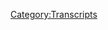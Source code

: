 {{DEFAULTSORT:
    #_TRANSCRIPT_0278:January 3, 2013
}}{{Transcript
    | title         = [[278: January 3, 2013]]
    | caption       = [https://knowledgefight.libsyn.com/knowledge-fight-january-3-2013 Listen to this episode on Libsyn]
    | episodeNumber = [[278: January 3, 2013|278]]
    | length        = 01:46:03
}}

{{MessageBox
    | header     = Warning: Bot Generated Content
    | text       = This transcript was automatically generated by transcription software and likely contains many mistakes and misattributions. Please check the audio for definitive quotes, attribution, and context.
    | image      = N3yvass4myg91.webp
    | imagewidth = 50px
    | id         = warning
}}

{{TranscriptBlock
    | name      = Unknown Speaker
    | timestamp = 00:00:00.000
    | text      = Andy in Kansas you're on the air. Thanks for holding
}}

{{TranscriptBlock
    | name      = Unknown Speaker
    | timestamp = 00:00:03.839
    | text      = Hello Alex, I'm a person color I'm a huge fan. I love your work. I love you. Hey everybody welcome back to knowledge fight
}}

{{TranscriptBlock
    | name      = Unknown Speaker
    | timestamp = 00:00:09.480
    | text      = I'm damn sure couple dudes like sit around drink novelty beverages and talk a little bit about Alex Joe indeed
}}

{{TranscriptBlock
    | name      = Unknown Speaker
    | timestamp = 00:00:15.480
    | text      = We are Dan Jordan
}}

{{TranscriptBlock
    | name      = Unknown Speaker
    | timestamp = 00:00:18.640
    | text      = What is your favorite tchotchke my favorite? What do you mean?
}}

{{TranscriptBlock
    | name      = Unknown Speaker
    | timestamp = 00:00:21.800
    | text      = Do you know what a tchotchke like a little trinket like yeah?
}}

{{TranscriptBlock
    | name      = Unknown Speaker
    | timestamp = 00:00:24.199
    | text      = Have you ever have you ever had a trinket have you ever gone to one of those?
}}

{{TranscriptBlock
    | name      = Unknown Speaker
    | timestamp = 00:00:27.199
    | text      = Souvenir stores and bought one and had a carry with you throughout the rest of your life
}}

{{TranscriptBlock
    | name      = Unknown Speaker
    | timestamp = 00:00:32.320
    | text      = You know no when you were a kid
}}

{{TranscriptBlock
    | name      = Unknown Speaker
    | timestamp = 00:00:33.799
    | text      = Maybe you went to Universal Studios your dad got you the little license plate with your name on it something like that
}}

{{TranscriptBlock
    | name      = Unknown Speaker
    | timestamp = 00:00:39.920
    | text      = No, no, how about any kind of antique store something like that nope oh?
}}

{{TranscriptBlock
    | name      = Unknown Speaker
    | timestamp = 00:00:45.320
    | text      = I mean oh you totally told me you like radios well
}}

{{TranscriptBlock
    | name      = Unknown Speaker
    | timestamp = 00:00:48.960
    | text      = Yeah, I mean the closest thing to that is when I was in Austin
}}

{{TranscriptBlock
    | name      = Unknown Speaker
    | timestamp = 00:00:51.479
    | text      = We went to just some sort of a vintage shop
}}

{{TranscriptBlock
    | name      = Unknown Speaker
    | timestamp = 00:00:53.960
    | text      = And I ran into a guy who like fixes old radios
}}

{{TranscriptBlock
    | name      = Unknown Speaker
    | timestamp = 00:00:57.799
    | text      = And I got sold on a like a really old radio that looks fucking awesome
}}

{{TranscriptBlock
    | name      = Unknown Speaker
    | timestamp = 00:01:01.479
    | text      = But I think I've talked about that on the shore have you I think we I think we I wanted you to have some sort of
}}

{{TranscriptBlock
    | name      = Unknown Speaker
    | timestamp = 00:01:06.120
    | text      = Like some sort of figurine or something. I mean I got that Cthulhu statue. Yeah, that's true
}}

{{TranscriptBlock
    | name      = Unknown Speaker
    | timestamp = 00:01:11.400
    | text      = I've had that for a few years. That's pretty good. That is pretty good
}}

{{TranscriptBlock
    | name      = Unknown Speaker
    | timestamp = 00:01:14.439
    | text      = I don't know and I and my buddy Matt Riggs when he got married
}}

{{TranscriptBlock
    | name      = Unknown Speaker
    | timestamp = 00:01:18.239
    | text      = I was in his wedding party, and he made a little those Funko dolls. Oh, yeah, you got one of those of all of the people
}}

{{TranscriptBlock
    | name      = Unknown Speaker
    | timestamp = 00:01:24.680
    | text      = Who were in the party I think I cherish that I think that's a really cool
}}

{{TranscriptBlock
    | name      = Unknown Speaker
    | timestamp = 00:01:28.120
    | text      = It's not quite. I wouldn't call it a tchotchke, but have you ever been in those stores and one
}}

{{TranscriptBlock
    | name      = Unknown Speaker
    | timestamp = 00:01:32.640
    | text      = I don't know what you're talking
}}

{{TranscriptBlock
    | name      = Unknown Speaker
    | timestamp = 00:01:37.200
    | text      = But it's never appealed to me, okay
}}

{{TranscriptBlock
    | name      = Unknown Speaker
    | timestamp = 00:01:39.640
    | text      = I don't know I mean I guess probably because I spent some of my time growing up in Hawaii
}}

{{TranscriptBlock
    | name      = Unknown Speaker
    | timestamp = 00:01:43.439
    | text      = And there's so many like touristy things. Oh, that's right. I lived in Honolulu. Yeah, obviously tourism is a huge part of the
}}

{{TranscriptBlock
    | name      = Unknown Speaker
    | timestamp = 00:01:51.280
    | text      = Industry there and stuff like that and the local economy and so it always appeared very like
}}

{{TranscriptBlock
    | name      = Unknown Speaker
    | timestamp = 00:01:56.159
    | text      = Stupid to me and like these are the the fucking people who are just coming in and enjoying our beaches not right
}}

{{TranscriptBlock
    | name      = Unknown Speaker
    | timestamp = 00:02:01.959
    | text      = Not like me. We're a townie. Yeah somewhat
}}

{{TranscriptBlock
    | name      = Unknown Speaker
    | timestamp = 00:02:06.079
    | text      = I don't know. Maybe that's sort of my resistance to it. I totally get that man
}}

{{TranscriptBlock
    | name      = Unknown Speaker
    | timestamp = 00:02:10.159
    | text      = It's this started off weirdly confrontational, but I think we're good at it. I don't I don't think it's
}}

{{TranscriptBlock
    | name      = Unknown Speaker
    | timestamp = 00:02:15.360
    | text      = Like you seem to not believe that I'm not
}}

{{TranscriptBlock
    | name      = Unknown Speaker
    | timestamp = 00:02:24.319
    | text      = Man no, I don't think I do we're flying to your parents house. I bet I could find something there
}}

{{TranscriptBlock
    | name      = Unknown Speaker
    | timestamp = 00:02:28.919
    | text      = Maybe actually no I've been in your parents house. I don't know. I don't even know if they have
}}

{{TranscriptBlock
    | name      = Unknown Speaker
    | timestamp = 00:02:32.400
    | text      = I was just there not too long ago
}}

{{TranscriptBlock
    | name      = Unknown Speaker
    | timestamp = 00:02:42.719
    | text      = So this is a podcast where I don't like tchotchkes and I know a lot about Alex Jones and I do like tchotchkes
}}

{{TranscriptBlock
    | name      = Unknown Speaker
    | timestamp = 00:02:49.479
    | text      = Whoa boy you and Joni love tchotchkes
}}

{{TranscriptBlock
    | name      = Unknown Speaker
    | timestamp = 00:02:51.840
    | text      = We both love tchotchkes and you don't know much about and I don't know anything about Alex Jones today Jordan
}}

{{TranscriptBlock
    | name      = Unknown Speaker
    | timestamp = 00:02:56.479
    | text      = We're back in the old past
}}

{{TranscriptBlock
    | name      = Unknown Speaker
    | timestamp = 00:02:58.479
    | text      = We're back in 2012 taking a look at Alex or 2013 now January 2013. We're going over January 3rd
}}

{{TranscriptBlock
    | name      = Unknown Speaker
    | timestamp = 00:03:06.780
    | text      = And checking in on how Alex responded and reported on things in the aftermath of Sandy Hook
}}

{{TranscriptBlock
    | name      = Unknown Speaker
    | timestamp = 00:03:13.000
    | text      = But before we get to today's show
}}

{{TranscriptBlock
    | name      = Unknown Speaker
    | timestamp = 00:03:14.620
    | text      = I'd like to take a little moment out of our time to give a thank you and a shout out to some people who've signed
}}

{{TranscriptBlock
    | name      = Unknown Speaker
    | timestamp = 00:03:19.900
    | text      = Up and are supporting the show. So first Oh
}}

{{TranscriptBlock
    | name      = Unknown Speaker
    | timestamp = 00:03:22.599
    | text      = Underscore Rio, you are now a policy wonk. I'm a policy wonk. Thank you
}}

{{TranscriptBlock
    | name      = Unknown Speaker
    | timestamp = 00:03:30.120
    | text      = I bet that's a reference to something and we're just old that is undoubted. We're just old Dan you and I are dying. Yep
}}

{{TranscriptBlock
    | name      = Unknown Speaker
    | timestamp = 00:03:36.680
    | text      = Yeah, dinosaurs next Josh. Thank you so much. You are now a policy wonk. I'm a policy wonk. Thank you, Josh
}}

{{TranscriptBlock
    | name      = Unknown Speaker
    | timestamp = 00:03:42.599
    | text      = Thank you very much Josh next. No. Oh
}}

{{TranscriptBlock
    | name      = Unknown Speaker
    | timestamp = 00:03:44.939
    | text      = It's just no it's NOE. So I thought it might be no E but then I realized that the last name is also a
}}

{{TranscriptBlock
    | name      = Unknown Speaker
    | timestamp = 00:03:52.539
    | text      = Joke, it's no. Thanks, but thanks is spelled th a inks. So it's no thanks, but both worlds
}}

{{TranscriptBlock
    | name      = Unknown Speaker
    | timestamp = 00:04:00.479
    | text      = Anyway, thank you your policy wonk. I'm a policy wonk. Thank you so much
}}

{{TranscriptBlock
    | name      = Unknown Speaker
    | timestamp = 00:04:05.780
    | text      = Starting to take advantage of this system next Justin. Thank you so much. You're now a policy wonk. I'm a policy wonk. Thank you
}}

{{TranscriptBlock
    | name      = Unknown Speaker
    | timestamp = 00:04:12.419
    | text      = Justin, thank you very much Justin and finally, I'd like to say thank you to somebody who donated on a little bit of an
}}

{{TranscriptBlock
    | name      = Unknown Speaker
    | timestamp = 00:04:16.699
    | text      = Elevated level we appreciate it. Oh so very much. So Dennis, thank you so much. You are now a technocrat
}}

{{TranscriptBlock
    | name      = Unknown Speaker
    | timestamp = 00:04:22.420
    | text      = I'm a policy wonk
}}

{{TranscriptBlock
    | name      = Unknown Speaker
    | timestamp = 00:04:26.660
    | text      = Someone someone sodomite sent me a bucket of poop daddy shark
}}

{{TranscriptBlock
    | name      = Unknown Speaker
    | timestamp = 00:04:31.860
    | text      = Jar-jar Binks has a Caribbean black
}}

{{TranscriptBlock
    | name      = Unknown Speaker
    | timestamp = 00:04:35.060
    | text      = Black, he's a loser little little titty baby. I don't want to hate black people. I renounce Jesus Christ
}}

{{TranscriptBlock
    | name      = Unknown Speaker
    | timestamp = 00:04:42.339
    | text      = Thank you so much Dennis. Thank you very much Dennis if you're out there
}}

{{TranscriptBlock
    | name      = Unknown Speaker
    | timestamp = 00:04:45.259
    | text      = I think and I like this show I'd like to support these guys do you can do that by going to our website knowledge fight
}}

{{TranscriptBlock
    | name      = Unknown Speaker
    | timestamp = 00:04:49.779
    | text      = Calm clicking that button says support the show. We would appreciate please do it be kind. Um, so
}}

{{TranscriptBlock
    | name      = Unknown Speaker
    | timestamp = 00:04:54.899
    | text      = Apologies that we didn't have an episode on Wednesday
}}

{{TranscriptBlock
    | name      = Unknown Speaker
    | timestamp = 00:04:57.839
    | text      = You know moving is a pain in the ass little
}}

{{TranscriptBlock
    | name      = Unknown Speaker
    | timestamp = 00:05:00.740
    | text      = Little things come all kinds little things come all kinds a chilling planning gets a danger lately out of whack
}}

{{TranscriptBlock
    | name      = Unknown Speaker
    | timestamp = 00:05:07.899
    | text      = Things you don't expect to pop up become nuisances. We appreciate your patience. We are here and
}}

{{TranscriptBlock
    | name      = Unknown Speaker
    | timestamp = 00:05:14.180
    | text      = We are moving forward. Absolutely. Um, so like I said, we're back in
}}

{{TranscriptBlock
    | name      = Unknown Speaker
    | timestamp = 00:05:18.560
    | text      = 2013 looking at this this post Sandy Hook business and as such it would only be
}}

{{TranscriptBlock
    | name      = Unknown Speaker
    | timestamp = 00:05:24.660
    | text      = appropriate for us and I think people would probably scream
}}

{{TranscriptBlock
    | name      = Unknown Speaker
    | timestamp = 00:05:26.660
    | text      = At their phones if we didn't bring up the fact that this American life just did their piece
}}

{{TranscriptBlock
    | name      = Unknown Speaker
    | timestamp = 00:05:33.379
    | text      = Oh, yeah about Jones the two-part thing to two segments
}}

{{TranscriptBlock
    | name      = Unknown Speaker
    | timestamp = 00:05:39.300
    | text      = And a lot of people have asked for our thoughts. So what Jordan you you gave it a listen
}}

{{TranscriptBlock
    | name      = Unknown Speaker
    | timestamp = 00:05:44.980
    | text      = What would what were your first feelings on it? Oh
}}

{{TranscriptBlock
    | name      = Unknown Speaker
    | timestamp = 00:05:48.699
    | text      = Alex is lying
}}

{{TranscriptBlock
    | name      = Unknown Speaker
    | timestamp = 00:05:50.699
    | text      = I people who remember him. They didn't like him. Yeah, they didn't like him. Yeah, so we I think that's it
}}

{{TranscriptBlock
    | name      = Unknown Speaker
    | timestamp = 00:05:58.019
    | text      = I think I got it. I think so. I think that was probably so and he's a monster sure
}}

{{TranscriptBlock
    | name      = Unknown Speaker
    | timestamp = 00:06:02.379
    | text      = Yeah, some of the most essential pieces of the coverage. I think you've covered the first half about Sandy Hook you and
}}

{{TranscriptBlock
    | name      = Unknown Speaker
    | timestamp = 00:06:10.339
    | text      = Mr. Posner were you know, that's that that was sort of tough to listen to in terms of hearing his
}}

{{TranscriptBlock
    | name      = Unknown Speaker
    | timestamp = 00:06:15.500
    | text      = struggle through yeah, you know, you don't know you don't always hear that his personal perspective of how
}}

{{TranscriptBlock
    | name      = Unknown Speaker
    | timestamp = 00:06:23.060
    | text      = That whole the whole situation affected him and these sort of narratives that are brought into the world the actual first-person damage
}}

{{TranscriptBlock
    | name      = Unknown Speaker
    | timestamp = 00:06:29.819
    | text      = that well, I mean you kind of
}}

{{TranscriptBlock
    | name      = Unknown Speaker
    | timestamp = 00:06:32.779
    | text      = Maybe not intentionally but somewhat subconsciously go out of your way not to hear that voice because you you know
}}

{{TranscriptBlock
    | name      = Unknown Speaker
    | timestamp = 00:06:41.139
    | text      = like
}}

{{TranscriptBlock
    | name      = Unknown Speaker
    | timestamp = 00:06:42.379
    | text      = hypothetically the act is so monstrous then to then have it brought into the real world and in its stark truth is
}}

{{TranscriptBlock
    | name      = Unknown Speaker
    | timestamp = 00:06:50.259
    | text      = Is kind of heartbreaking like listening to it is truly just?
}}

{{TranscriptBlock
    | name      = Unknown Speaker
    | timestamp = 00:06:55.019
    | text      = How can somebody?
}}

{{TranscriptBlock
    | name      = Unknown Speaker
    | timestamp = 00:06:56.939
    | text      = Do this right like the entire somebody be so unaware of the effect that they have? Yeah on
}}

{{TranscriptBlock
    | name      = Unknown Speaker
    | timestamp = 00:07:03.259
    | text      = The horrible things they're bringing into someone's life
}}

{{TranscriptBlock
    | name      = Unknown Speaker
    | timestamp = 00:07:06.620
    | text      = Yeah, that's tough. But it's also kind of in the realm of like we we've talked about these things
}}

{{TranscriptBlock
    | name      = Unknown Speaker
    | timestamp = 00:07:11.779
    | text      = It's kind of you know in terms of the information base of our podcast
}}

{{TranscriptBlock
    | name      = Unknown Speaker
    | timestamp = 00:07:15.939
    | text      = There's you know
}}

{{TranscriptBlock
    | name      = Unknown Speaker
    | timestamp = 00:07:16.579
    | text      = That's not too new but that stuff with Jon Ronson at the end where they're talking about Alex's origin story
}}

{{TranscriptBlock
    | name      = Unknown Speaker
    | timestamp = 00:07:23.779
    | text      = Yeah
}}

{{TranscriptBlock
    | name      = Unknown Speaker
    | timestamp = 00:07:24.740
    | text      = That was really fucked up
}}

{{TranscriptBlock
    | name      = Unknown Speaker
    | timestamp = 00:07:27.540
    | text      = Oh, yeah
}}

{{TranscriptBlock
    | name      = Unknown Speaker
    | timestamp = 00:07:28.740
    | text      = Because they did some journalism that we couldn't do the idea of going and finding these people that Alex went to school with
}}

{{TranscriptBlock
    | name      = Unknown Speaker
    | timestamp = 00:07:35.779
    | text      = Yeah, the idea of like taking like huh?
}}

{{TranscriptBlock
    | name      = Unknown Speaker
    | timestamp = 00:07:39.500
    | text      = Alex has one story
}}

{{TranscriptBlock
    | name      = Unknown Speaker
    | timestamp = 00:07:41.819
    | text      = five other people have a
}}

{{TranscriptBlock
    | name      = Unknown Speaker
    | timestamp = 00:07:44.100
    | text      = This like a very exact same story together. Yes, that's difference
}}

{{TranscriptBlock
    | name      = Unknown Speaker
    | timestamp = 00:07:50.300
    | text      = 100% yeah, I think my favorite guy was the the guy who found out that he and Trump loved each other and he was just like
}}

{{TranscriptBlock
    | name      = Unknown Speaker
    | timestamp = 00:07:58.300
    | text      = I don't know if I want to believe that the guy who Alex beat the shit out of yeah
}}

{{TranscriptBlock
    | name      = Unknown Speaker
    | timestamp = 00:08:02.620
    | text      = I almost killed. Yeah. Um, yeah, I mean the stories that the people from his school
}}

{{TranscriptBlock
    | name      = Unknown Speaker
    | timestamp = 00:08:09.180
    | text      = Tell match up pretty well with some of the hero stories that Alex has
}}

{{TranscriptBlock
    | name      = Unknown Speaker
    | timestamp = 00:08:13.939
    | text      = Yeah
}}

{{TranscriptBlock
    | name      = Unknown Speaker
    | timestamp = 00:08:14.259
    | text      = Just without the Alex being picked on part to justify him beating the shit out of people and being complete monster
}}

{{TranscriptBlock
    | name      = Unknown Speaker
    | timestamp = 00:08:21.699
    | text      = Also the idea of him running around the school saying he's a Satanist matches up almost entirely with Alex's
}}

{{TranscriptBlock
    | name      = Unknown Speaker
    | timestamp = 00:08:27.100
    | text      = I got lured into Satanism when I was yeah, that was fun stuff
}}

{{TranscriptBlock
    | name      = Unknown Speaker
    | timestamp = 00:08:31.139
    | text      = So like even a lot of that stuff
}}

{{TranscriptBlock
    | name      = Unknown Speaker
    | timestamp = 00:08:34.139
    | text      = Isn't really new to our information base, but hearing the people who he like threatened when he was young and stuff like that
}}

{{TranscriptBlock
    | name      = Unknown Speaker
    | timestamp = 00:08:41.139
    | text      = Yeah, that stuff is really that that's tough
}}

{{TranscriptBlock
    | name      = Unknown Speaker
    | timestamp = 00:08:45.460
    | text      = The thing that rang the most true was when the woman was talking about how he used to describe in detail
}}

{{TranscriptBlock
    | name      = Unknown Speaker
    | timestamp = 00:08:51.659
    | text      = All the ways that he would threaten her with sexual violence
}}

{{TranscriptBlock
    | name      = Unknown Speaker
    | timestamp = 00:08:55.600
    | text      = Yeah, I'm sorry and it was like so a lot like oh have you have you ever heard his?
}}

{{TranscriptBlock
    | name      = Unknown Speaker
    | timestamp = 00:09:01.820
    | text      = Fantasies about what the globalists will do to you
}}

{{TranscriptBlock
    | name      = Unknown Speaker
    | timestamp = 00:09:04.299
    | text      = They'll take you down into the basement and they'll grab you and they'll touch you and put you in all those
}}

{{TranscriptBlock
    | name      = Unknown Speaker
    | timestamp = 00:09:08.460
    | text      = When she said that I was like, yeah, he did that shit and I'm sure she doesn't like listen to his show to know that
}}

{{TranscriptBlock
    | name      = Unknown Speaker
    | timestamp = 00:09:14.179
    | text      = That's a big part. Oh, yeah his performance. Yeah, that's still his that's
}}

{{TranscriptBlock
    | name      = Unknown Speaker
    | timestamp = 00:09:18.500
    | text      = Yeah, there was so much that rang so true from those people
}}

{{TranscriptBlock
    | name      = Unknown Speaker
    | timestamp = 00:09:22.419
    | text      = Talking like from just the sense that we've been able to get of him. Yeah from looking at him. Yeah, it just it was a
}}

{{TranscriptBlock
    | name      = Unknown Speaker
    | timestamp = 00:09:30.299
    | text      = it was
}}

{{TranscriptBlock
    | name      = Unknown Speaker
    | timestamp = 00:09:32.100
    | text      = Awful. Yeah, it was awful and to hear Alex be so unfazed by him
}}

{{TranscriptBlock
    | name      = Unknown Speaker
    | timestamp = 00:09:36.580
    | text      = Like now there's a bunch of liars
}}

{{TranscriptBlock
    | name      = Unknown Speaker
    | timestamp = 00:09:37.700
    | text      = Like that sort of thing is just so like it just makes you realize that there's no point where you're going to come up with
}}

{{TranscriptBlock
    | name      = Unknown Speaker
    | timestamp = 00:09:43.200
    | text      = The piece of information. Yeah, the proof that he's full of shit, right? You got me
}}

{{TranscriptBlock
    | name      = Unknown Speaker
    | timestamp = 00:09:48.700
    | text      = There's never yeah, that's never gonna happen even and even when you're interviewing him with and you're John Ronson
}}

{{TranscriptBlock
    | name      = Unknown Speaker
    | timestamp = 00:09:56.220
    | text      = Who did a very good job on the piece? Yeah, but while he's interviewing Alex, he's like and let me tell you about
}}

{{TranscriptBlock
    | name      = Unknown Speaker
    | timestamp = 00:10:01.659
    | text      = I don't know. I'm not gonna do his voice. Please don't that's disrespectful
}}

{{TranscriptBlock
    | name      = Unknown Speaker
    | timestamp = 00:10:04.779
    | text      = If I was good at it, I would still do it. Sure
}}

{{TranscriptBlock
    | name      = Unknown Speaker
    | timestamp = 00:10:08.019
    | text      = but
}}

{{TranscriptBlock
    | name      = Unknown Speaker
    | timestamp = 00:10:09.059
    | text      = While he was talking to Alex and he told him the story of how Alex is a huge asshole
}}

{{TranscriptBlock
    | name      = Unknown Speaker
    | timestamp = 00:10:13.620
    | text      = Alex turns around is like yeah, but what about you and me? I've never been and it's like hold on
}}

{{TranscriptBlock
    | name      = Unknown Speaker
    | timestamp = 00:10:19.940
    | text      = You just did the what about ism for your own life, right?
}}

{{TranscriptBlock
    | name      = Unknown Speaker
    | timestamp = 00:10:23.580
    | text      = Right intake Alex has always known that John Ronson is a media figure
}}

{{TranscriptBlock
    | name      = Unknown Speaker
    | timestamp = 00:10:28.179
    | text      = Like he came into his life as a reporter who write like went along with him
}}

{{TranscriptBlock
    | name      = Unknown Speaker
    | timestamp = 00:10:32.779
    | text      = Like was was covering him for a piece, right? So why wouldn't Alex always be nice to him? He knows that he has a
}}

{{TranscriptBlock
    | name      = Unknown Speaker
    | timestamp = 00:10:39.340
    | text      = a platform that a gear or he has a platform to be like Alex beat the shit out of me like it put it in the
}}

{{TranscriptBlock
    | name      = Unknown Speaker
    | timestamp = 00:10:46.740
    | text      = Paper, it's never in his best interest to be a dick to John Ronson
}}

{{TranscriptBlock
    | name      = Unknown Speaker
    | timestamp = 00:10:50.980
    | text      = Of course not so him being like haven't I always been nice to use like haven't I always been strategic about our relationship?
}}

{{TranscriptBlock
    | name      = Unknown Speaker
    | timestamp = 00:10:56.779
    | text      = Right, right, right. It's all I hear there. Yeah. Yeah, and also Alex said he's still Joe Rogan's best friend
}}

{{TranscriptBlock
    | name      = Unknown Speaker
    | timestamp = 00:11:02.059
    | text      = So there you go. It's good. We all know the truth. Um, so I thought it was a very interesting insight
}}

{{TranscriptBlock
    | name      = Unknown Speaker
    | timestamp = 00:11:07.980
    | text      = And I think it was you know tough but at the same time
}}

{{TranscriptBlock
    | name      = Unknown Speaker
    | timestamp = 00:11:12.740
    | text      = You know ultimately
}}

{{TranscriptBlock
    | name      = Unknown Speaker
    | timestamp = 00:11:15.100
    | text      = Proof that there is no positive outcome to any of this
}}

{{TranscriptBlock
    | name      = Unknown Speaker
    | timestamp = 00:11:20.340
    | text      = And also
}}

{{TranscriptBlock
    | name      = Unknown Speaker
    | timestamp = 00:11:22.019
    | text      = But it was it was really that's the saddest thing you've ever said
}}

{{TranscriptBlock
    | name      = Unknown Speaker
    | timestamp = 00:11:25.820
    | text      = I've kind of already known that for a while fair, but it's it's hard to see it demonstrated so fully on NPR, right?
}}

{{TranscriptBlock
    | name      = Unknown Speaker
    | timestamp = 00:11:32.700
    | text      = Uh, but and also like it is just reaffirming of our like our instincts aren't too bad. No, I think we got it
}}

{{TranscriptBlock
    | name      = Unknown Speaker
    | timestamp = 00:11:39.659
    | text      = I think after two years of listening to the to this idiot talk
}}

{{TranscriptBlock
    | name      = Unknown Speaker
    | timestamp = 00:11:43.340
    | text      = We we've got a pretty good idea of what his high school buddies are gonna say. Yeah, so Jordan
}}

{{TranscriptBlock
    | name      = Unknown Speaker
    | timestamp = 00:11:48.460
    | text      = Like I said today we're going into January 3rd 2013 and up till this point
}}

{{TranscriptBlock
    | name      = Unknown Speaker
    | timestamp = 00:11:53.460
    | text      = We've seen him pretty much transition away from talking about Sandy Hook really at all. Yeah, it's all just gun paranoia
}}

{{TranscriptBlock
    | name      = Unknown Speaker
    | timestamp = 00:12:00.019
    | text      = They're coming to get your guns. It's gonna start a civil war baby to boo
}}

{{TranscriptBlock
    | name      = Unknown Speaker
    | timestamp = 00:12:03.860
    | text      = And let's see where he goes on the third who knows maybe it'll turn even weirder, you know
}}

{{TranscriptBlock
    | name      = Unknown Speaker
    | timestamp = 00:12:09.379
    | text      = But first we have out of context drop from today's show. I use white propaganda. So I want to be clear about terms
}}

{{TranscriptBlock
    | name      = Unknown Speaker
    | timestamp = 00:12:17.019
    | text      = You're you we know we know um
}}

{{TranscriptBlock
    | name      = Unknown Speaker
    | timestamp = 00:12:20.139
    | text      = Yeah, what terms could you be clearer about?
}}

{{TranscriptBlock
    | name      = Unknown Speaker
    | timestamp = 00:12:22.820
    | text      = Well, that doesn't mean what it immediately sounds like I use white propaganda, right?
}}

{{TranscriptBlock
    | name      = Unknown Speaker
    | timestamp = 00:12:28.220
    | text      = Which is propaganda made by whites for whites. It's like fubu, but it's propaganda. See now you're not being clear about terms
}}

{{TranscriptBlock
    | name      = Unknown Speaker
    | timestamp = 00:12:34.460
    | text      = hmm, he'll explain it later, but
}}

{{TranscriptBlock
    | name      = Unknown Speaker
    | timestamp = 00:12:37.299
    | text      = Whatever you think
}}

{{TranscriptBlock
    | name      = Unknown Speaker
    | timestamp = 00:12:40.700
    | text      = That's actually what it means, okay
}}

{{TranscriptBlock
    | name      = Unknown Speaker
    | timestamp = 00:12:42.659
    | text      = So in this first clip that we're gonna listen to we enter into Alex's obsession on this episode
}}

{{TranscriptBlock
    | name      = Unknown Speaker
    | timestamp = 00:12:49.639
    | text      = I think someone has recently explained that gaslighting is a thing
}}

{{TranscriptBlock
    | name      = Unknown Speaker
    | timestamp = 00:12:53.860
    | text      = Oh, well, that's nice of him to find out in 2013 and Alex is completely obsessed with the idea
}}

{{TranscriptBlock
    | name      = Unknown Speaker
    | timestamp = 00:12:59.639
    | text      = He talks about it for almost the entire show while he gaslights his audience, right?
}}

{{TranscriptBlock
    | name      = Unknown Speaker
    | timestamp = 00:13:05.700
    | text      = Extremely, it's like he's he's surprised that he's like, whoa
}}

{{TranscriptBlock
    | name      = Unknown Speaker
    | timestamp = 00:13:09.980
    | text      = Somebody made a name for what I do. Well, I have to talk about it. It's very weird
}}

{{TranscriptBlock
    | name      = Unknown Speaker
    | timestamp = 00:13:14.700
    | text      = And here's the first clip where the what I was listening through this
}}

{{TranscriptBlock
    | name      = Unknown Speaker
    | timestamp = 00:13:18.019
    | text      = I I cut this clip because I didn't know like towards the end of the show in the middle of the show
}}

{{TranscriptBlock
    | name      = Unknown Speaker
    | timestamp = 00:13:22.980
    | text      = He was just gonna keep talking about gaslighting
}}

{{TranscriptBlock
    | name      = Unknown Speaker
    | timestamp = 00:13:24.860
    | text      = So I pulled this clip specifically just to illustrate like Alex is aware of what gaslighting is. Yeah
}}

{{TranscriptBlock
    | name      = Unknown Speaker
    | timestamp = 00:13:31.059
    | text      = Yeah, I thought that was enough but as this goes on it just oh god, it's so bad
}}

{{TranscriptBlock
    | name      = Unknown Speaker
    | timestamp = 00:13:36.620
    | text      = Guys, I sent you
}}

{{TranscriptBlock
    | name      = Unknown Speaker
    | timestamp = 00:13:38.580
    | text      = Probably 50 IMs and it's clear there's a problem. You need to reload that
}}

{{TranscriptBlock
    | name      = Unknown Speaker
    | timestamp = 00:13:43.379
    | text      = Because I had the definitions in the history of gaslighting
}}

{{TranscriptBlock
    | name      = Unknown Speaker
    | timestamp = 00:13:46.820
    | text      = It's a political term. So if that's not in there, I need you to go get me just the top four or five up
}}

{{TranscriptBlock
    | name      = Unknown Speaker
    | timestamp = 00:13:52.779
    | text      = You know the use of gaslighting the psychological term gaslighting is I want to cover gaslighting
}}

{{TranscriptBlock
    | name      = Unknown Speaker
    | timestamp = 00:13:58.100
    | text      = It's just one term to cover a game the globalists play and they define it as gaslighting and it's when
}}

{{TranscriptBlock
    | name      = Unknown Speaker
    | timestamp = 00:14:08.259
    | text      = You walk in and you find your wife in bed with another man
}}

{{TranscriptBlock
    | name      = Unknown Speaker
    | timestamp = 00:14:11.419
    | text      = And she says there's no man here and the guy gets up dresses and walks out
}}

{{TranscriptBlock
    | name      = Unknown Speaker
    | timestamp = 00:14:15.700
    | text      = They've psychologically found most people will actually go. Am I crazy?
}}

{{TranscriptBlock
    | name      = Unknown Speaker
    | timestamp = 00:14:19.620
    | text      = That's not a guy right there and because of denial how we've been programmed or television gaslighting is more and more effective
}}

{{TranscriptBlock
    | name      = Unknown Speaker
    | timestamp = 00:14:27.220
    | text      = today
}}

{{TranscriptBlock
    | name      = Unknown Speaker
    | timestamp = 00:14:28.179
    | text      = Than it's ever been I think that's an extreme example
}}

{{TranscriptBlock
    | name      = Unknown Speaker
    | timestamp = 00:14:31.620
    | text      = I got another example telling people that you never said that Sandy Hook people were actors
}}

{{TranscriptBlock
    | name      = Unknown Speaker
    | timestamp = 00:14:37.539
    | text      = They're constantly telling people while there's evidence to the contrary
}}

{{TranscriptBlock
    | name      = Unknown Speaker
    | timestamp = 00:14:41.019
    | text      = I would say that's an extreme version of gaslighting that you carried out and perpetuated on that this American life episode
}}

{{TranscriptBlock
    | name      = Unknown Speaker
    | timestamp = 00:14:47.419
    | text      = I was gonna say I was about to I was about to ask
}}

{{TranscriptBlock
    | name      = Unknown Speaker
    | timestamp = 00:14:50.179
    | text      = Is is the next clip him being like and to give you a better example of gaslighting?
}}

{{TranscriptBlock
    | name      = Unknown Speaker
    | timestamp = 00:14:54.860
    | text      = I'm gonna play clips from my show yesterday. See my catalog. Yeah, exactly
}}

{{TranscriptBlock
    | name      = Unknown Speaker
    | timestamp = 00:14:59.259
    | text      = No, he
}}

{{TranscriptBlock
    | name      = Unknown Speaker
    | timestamp = 00:15:01.100
    | text      = Basically just explains it like that and says that it's a trick that the globalists use and because of TV and everyone being dumb
}}

{{TranscriptBlock
    | name      = Unknown Speaker
    | timestamp = 00:15:07.340
    | text      = Or whatever it works more
}}

{{TranscriptBlock
    | name      = Unknown Speaker
    | timestamp = 00:15:09.860
    | text      = They don't get his instant messages or whatever
}}

{{TranscriptBlock
    | name      = Unknown Speaker
    | timestamp = 00:15:12.379
    | text      = So he can't cover the story because he doesn't have anything in front of him and that's about all he knows
}}

{{TranscriptBlock
    | name      = Unknown Speaker
    | timestamp = 00:15:16.539
    | text      = Yeah, so he starts talking about how Piers Morgan sucks. That's that's evergreen territory. Sure. So Piers Morgan
}}

{{TranscriptBlock
    | name      = Unknown Speaker
    | timestamp = 00:15:23.899
    | text      = Alex has started a petition to get him deported as we know from our previous episodes
}}

{{TranscriptBlock
    | name      = Unknown Speaker
    | timestamp = 00:15:28.539
    | text      = He's very excited about this Obama did it and in response
}}

{{TranscriptBlock
    | name      = Unknown Speaker
    | timestamp = 00:15:32.460
    | text      = Piers Morgan has invited Alex to be on his show God. What an idiot we did an episode about the actual interview
}}

{{TranscriptBlock
    | name      = Unknown Speaker
    | timestamp = 00:15:38.779
    | text      = Yeah, yeah, but it comes up on the 7th of January. So it's only a few days away
}}

{{TranscriptBlock
    | name      = Unknown Speaker
    | timestamp = 00:15:43.460
    | text      = Alex on the 3rd is very aware and in this next clip you can tell he's clearly aware that he's mostly doing this for publicity
}}

{{TranscriptBlock
    | name      = Unknown Speaker
    | timestamp = 00:15:52.700
    | text      = Even around here when I told my crew that they have officially set me up for the 7th with Piers Morgan people like incredible
}}

{{TranscriptBlock
    | name      = Unknown Speaker
    | timestamp = 00:15:59.740
    | text      = and of course there they're thinking it'll be a big news event because we'll have an argument or something and that is how Piers Morgan actually
}}

{{TranscriptBlock
    | name      = Unknown Speaker
    | timestamp = 00:16:05.700
    | text      = Does have an audience his actual show doesn't have an audience the derivative of it does get picked up and put on a lot of other
}}

{{TranscriptBlock
    | name      = Unknown Speaker
    | timestamp = 00:16:11.139
    | text      = Channels, that's why he's number one on CNN. Is that he at least
}}

{{TranscriptBlock
    | name      = Unknown Speaker
    | timestamp = 00:16:15.139
    | text      = Have enough controversy and people he disagrees with on
}}

{{TranscriptBlock
    | name      = Unknown Speaker
    | timestamp = 00:16:19.220
    | text      = To try to get some viewers
}}

{{TranscriptBlock
    | name      = Unknown Speaker
    | timestamp = 00:16:21.100
    | text      = Show me it's a good good move by the Pentagon that on record runs CNN
}}

{{TranscriptBlock
    | name      = Unknown Speaker
    | timestamp = 00:16:25.700
    | text      = That's come out Washington Post even that it's a run by the Department of Defense and is a basically psyop operation
}}

{{TranscriptBlock
    | name      = Unknown Speaker
    | timestamp = 00:16:30.740
    | text      = Out of Atlanta, New York and Los Angeles and DC. Is that gaslighting? Is that it? Wait, did the post?
}}

{{TranscriptBlock
    | name      = Unknown Speaker
    | timestamp = 00:16:43.059
    | text      = You bet I believe Piers Morgan was number one on CNN. Yeah, I find that he might have been
}}

{{TranscriptBlock
    | name      = Unknown Speaker
    | timestamp = 00:16:50.500
    | text      = For a short time. Yeah, it's possible
}}

{{TranscriptBlock
    | name      = Unknown Speaker
    | timestamp = 00:16:53.220
    | text      = Alex is recognizing exactly what he is going to bring to Piers Morgan show
}}

{{TranscriptBlock
    | name      = Unknown Speaker
    | timestamp = 00:16:57.700
    | text      = It's going to be a big thing because we're gonna get into a fight and then there's gonna be clips of it everywhere
}}

{{TranscriptBlock
    | name      = Unknown Speaker
    | timestamp = 00:17:02.980
    | text      = Right, he's ascribing Piers Morgan Piers Morgan's motives as being like he's going to have that fight. So he gets more ratings
}}

{{TranscriptBlock
    | name      = Unknown Speaker
    | timestamp = 00:17:10.180
    | text      = That's also what you're doing. Yeah, that's entire pretend. This is anything other than that. That is that it's not a Pierce motive
}}

{{TranscriptBlock
    | name      = Unknown Speaker
    | timestamp = 00:17:16.099
    | text      = That's a Piers motive. Right? All right. It's a
}}

{{TranscriptBlock
    | name      = Unknown Speaker
    | timestamp = 00:17:19.099
    | text      = transparent motive
}}

{{TranscriptBlock
    | name      = Unknown Speaker
    | timestamp = 00:17:21.099
    | text      = So apparently the Illinois State Senate at this point is considering a bill to ban all firearms
}}

{{TranscriptBlock
    | name      = Unknown Speaker
    | timestamp = 00:17:31.059
    | text      = Sandy hook the NRA is warning about this. Alex has heeded the words, of course and he
}}

{{TranscriptBlock
    | name      = Unknown Speaker
    | timestamp = 00:17:37.220
    | text      = Covers the story in perhaps one of the most extreme ways imaginable. We told you yesterday
}}

{{TranscriptBlock
    | name      = Unknown Speaker
    | timestamp = 00:17:42.299
    | text      = Illinois was gonna introduce a bill according to the NRA. They've done it
}}

{{TranscriptBlock
    | name      = Unknown Speaker
    | timestamp = 00:17:45.539
    | text      = It's out of committee set to pass today. Looks like it may pass right now to make all
}}

{{TranscriptBlock
    | name      = Unknown Speaker
    | timestamp = 00:17:51.619
    | text      = All people in Illinois turn their semi-autos in and pump
}}

{{TranscriptBlock
    | name      = Unknown Speaker
    | timestamp = 00:17:56.700
    | text      = Everything that bolt action is going to be turned in and they've got your void card
}}

{{TranscriptBlock
    | name      = Unknown Speaker
    | timestamp = 00:18:00.180
    | text      = They know where to come get your gun
}}

{{TranscriptBlock
    | name      = Unknown Speaker
    | timestamp = 00:18:01.700
    | text      = So they're coming and it'll be on the news the trucks and the police and people resisting being killed and it'll be
}}

{{TranscriptBlock
    | name      = Unknown Speaker
    | timestamp = 00:18:08.539
    | text      = Patriotism to kill American gun owners and they deserve it
}}

{{TranscriptBlock
    | name      = Unknown Speaker
    | timestamp = 00:18:12.099
    | text      = They did sandy hook and they're all clan members. Anyways, remember that month ago. They were calling us clan members and murderers
}}

{{TranscriptBlock
    | name      = Unknown Speaker
    | timestamp = 00:18:17.980
    | text      = You're like that makes no sense. Why are they just saying that cuz they're demonizing us
}}

{{TranscriptBlock
    | name      = Unknown Speaker
    | timestamp = 00:18:21.900
    | text      = Oh like you do with there is no moderate Islam
}}

{{TranscriptBlock
    | name      = Unknown Speaker
    | timestamp = 00:18:26.460
    | text      = Hold on
}}

{{TranscriptBlock
    | name      = Unknown Speaker
    | timestamp = 00:18:28.500
    | text      = What are we gonna what are we gonna gaslighting people? I think you might be
}}

{{TranscriptBlock
    | name      = Unknown Speaker
    | timestamp = 00:18:32.940
    | text      = So that's pretty extreme the idea of like they're gonna pass this in the Illinois State Senate
}}

{{TranscriptBlock
    | name      = Unknown Speaker
    | timestamp = 00:18:37.740
    | text      = and then they're going to you know, start killing gun owners when they won't turn in their guns and I mean
}}

{{TranscriptBlock
    | name      = Unknown Speaker
    | timestamp = 00:18:43.420
    | text      = This is this is just that continuation of that extreme gun grab paranoia. I care not to engage
}}

{{TranscriptBlock
    | name      = Unknown Speaker
    | timestamp = 00:18:50.619
    | text      = That's not not not with you, but not with his ideas. I don't care to engage with his idea. Hey once, Illinois
}}

{{TranscriptBlock
    | name      = Unknown Speaker
    | timestamp = 00:18:57.619
    | text      = outlaws
}}

{{TranscriptBlock
    | name      = Unknown Speaker
    | timestamp = 00:18:58.579
    | text      = Everything but bolt action, right? Then, you know, North Carolina's next because North Carolina does everything that Illinois does
}}

{{TranscriptBlock
    | name      = Unknown Speaker
    | timestamp = 00:19:05.380
    | text      = Yeah, and once North Carolina goes so goes the south once Florida goes Texas is next we all know after that
}}

{{TranscriptBlock
    | name      = Unknown Speaker
    | timestamp = 00:19:12.019
    | text      = California has been a well in this scenario California has been ripped away from the United States by a massive earthquake, right?
}}

{{TranscriptBlock
    | name      = Unknown Speaker
    | timestamp = 00:19:18.200
    | text      = I'll escape from LA. Okay, but and it's patriotic for that earthquake to take California away. Yeah
}}

{{TranscriptBlock
    | name      = Unknown Speaker
    | timestamp = 00:19:26.019
    | text      = So in this next clip Alex gets even more extreme and he's talking about how the mainstream news
}}

{{TranscriptBlock
    | name      = Unknown Speaker
    | timestamp = 00:19:31.140
    | text      = has announced that there's going to be checkpoints that are permanent all over the place and
}}

{{TranscriptBlock
    | name      = Unknown Speaker
    | timestamp = 00:19:36.140
    | text      = They will actually be doesn't sound right. Well
}}

{{TranscriptBlock
    | name      = Unknown Speaker
    | timestamp = 00:19:39.700
    | text      = machine gun nests
}}

{{TranscriptBlock
    | name      = Unknown Speaker
    | timestamp = 00:19:42.180
    | text      = Point is is that I'm gonna this country folks. I've got mainstream news announcing checkpoints nationwide at permanent
}}

{{TranscriptBlock
    | name      = Unknown Speaker
    | timestamp = 00:19:50.819
    | text      = Highway checkpoints like you've had 100 miles into the border
}}

{{TranscriptBlock
    | name      = Unknown Speaker
    | timestamp = 00:19:54.740
    | text      = Nationwide you're gonna drive up to police checkpoints. They're gonna search you
}}

{{TranscriptBlock
    | name      = Unknown Speaker
    | timestamp = 00:19:57.940
    | text      = The TSA is gonna be there. It's been announced. I've got those articles here
}}

{{TranscriptBlock
    | name      = Unknown Speaker
    | timestamp = 00:20:02.539
    | text      = It's martial law folks
}}

{{TranscriptBlock
    | name      = Unknown Speaker
    | timestamp = 00:20:05.500
    | text      = And they're gonna set up machine gun nest you're gonna be under machine gun point when you pull up to these
}}

{{TranscriptBlock
    | name      = Unknown Speaker
    | timestamp = 00:20:11.200
    | text      = We're going under fallujah control
}}

{{TranscriptBlock
    | name      = Unknown Speaker
    | timestamp = 00:20:13.900
    | text      = fallujah control
}}

{{TranscriptBlock
    | name      = Unknown Speaker
    | timestamp = 00:20:18.180
    | text      = Seven years on
}}

{{TranscriptBlock
    | name      = Unknown Speaker
    | timestamp = 00:20:19.900
    | text      = See no evidence of machine gun nest checkpoints and fallujah control in the United States
}}

{{TranscriptBlock
    | name      = Unknown Speaker
    | timestamp = 00:20:25.460
    | text      = But I understand. I mean he's afraid he's very afraid
}}

{{TranscriptBlock
    | name      = Unknown Speaker
    | timestamp = 00:20:31.099
    | text      = We're just gonna build the Berlin Wall over every highway, I guess every hundred miles
}}

{{TranscriptBlock
    | name      = Unknown Speaker
    | timestamp = 00:20:36.019
    | text      = There'll be a new giant machine gun nest
}}

{{TranscriptBlock
    | name      = Unknown Speaker
    | timestamp = 00:20:38.859
    | text      = Yeah
}}

{{TranscriptBlock
    | name      = Unknown Speaker
    | timestamp = 00:20:39.339
    | text      = I mean
}}

{{TranscriptBlock
    | name      = Unknown Speaker
    | timestamp = 00:20:39.980
    | text      = I think I think that clip is only worthwhile to demonstrate like how stupid so much of the stuff
}}

{{TranscriptBlock
    | name      = Unknown Speaker
    | timestamp = 00:20:45.980
    | text      = He says around like around this is like it's just that's cockamamie nonsense
}}

{{TranscriptBlock
    | name      = Unknown Speaker
    | timestamp = 00:20:50.660
    | text      = The ID the very idea of this and that the mainstream media is a is
}}

{{TranscriptBlock
    | name      = Unknown Speaker
    | timestamp = 00:20:56.019
    | text      = Announcing these checkpoints. We have machine guns, right?
}}

{{TranscriptBlock
    | name      = Unknown Speaker
    | timestamp = 00:21:00.099
    | text      = It's it's absurd and the way that he used
}}

{{TranscriptBlock
    | name      = Unknown Speaker
    | timestamp = 00:21:04.180
    | text      = announcing rather than reporting is so it's such one of those small symbols of
}}

{{TranscriptBlock
    | name      = Unknown Speaker
    | timestamp = 00:21:09.259
    | text      = You're fucking full of shit because you're describing them as being the state mouthpiece, you know
}}

{{TranscriptBlock
    | name      = Unknown Speaker
    | timestamp = 00:21:14.539
    | text      = They're announcing it on behalf of the government who told them to announce it the roll out because the Pentagon owns CNN
}}

{{TranscriptBlock
    | name      = Unknown Speaker
    | timestamp = 00:21:21.779
    | text      = Yeah, yeah. Yeah, so
}}

{{TranscriptBlock
    | name      = Unknown Speaker
    | timestamp = 00:21:24.259
    | text      = After this point, you know, he's he's claimed that the as these the mainstream media is covering this stuff and announcing it
}}

{{TranscriptBlock
    | name      = Unknown Speaker
    | timestamp = 00:21:30.140
    | text      = Excuse me announcing announcing it. They're not covering it any pivots from there into like
}}

{{TranscriptBlock
    | name      = Unknown Speaker
    | timestamp = 00:21:35.779
    | text      = Justifying a ton of news stories on apocryphal stories that he's been told by either his co-workers or people who know his
}}

{{TranscriptBlock
    | name      = Unknown Speaker
    | timestamp = 00:21:43.900
    | text      = Co-workers which is even more flimsy than making up news stories or my estimation
}}

{{TranscriptBlock
    | name      = Unknown Speaker
    | timestamp = 00:21:49.980
    | text      = Third hand sources now. Yes, and this one is about one of his
}}

{{TranscriptBlock
    | name      = Unknown Speaker
    | timestamp = 00:21:54.779
    | text      = Employees girlfriends getting pulled over by the police. I don't believe most of this story. Okay, please just randomly. I'm gonna pull you over
}}

{{TranscriptBlock
    | name      = Unknown Speaker
    | timestamp = 00:22:04.779
    | text      = Happened to Darren McBreen's girlfriend
}}

{{TranscriptBlock
    | name      = Unknown Speaker
    | timestamp = 00:22:07.940
    | text      = She's driving all the way out of West Texas, you know to come here and seen
}}

{{TranscriptBlock
    | name      = Unknown Speaker
    | timestamp = 00:22:11.259
    | text      = She's on the same road cops pull them over and they go I saw you
}}

{{TranscriptBlock
    | name      = Unknown Speaker
    | timestamp = 00:22:15.819
    | text      = Not use a turn signal and she said I've been on the same lane
}}

{{TranscriptBlock
    | name      = Unknown Speaker
    | timestamp = 00:22:19.619
    | text      = For over a hundred miles. I didn't he goes. Let me just see your eyes. This is just a DWI just apologize
}}

{{TranscriptBlock
    | name      = Unknown Speaker
    | timestamp = 00:22:25.220
    | text      = Just randomly checking here. Okay
}}

{{TranscriptBlock
    | name      = Unknown Speaker
    | timestamp = 00:22:27.220
    | text      = It's a joke
}}

{{TranscriptBlock
    | name      = Unknown Speaker
    | timestamp = 00:22:28.019
    | text      = I mean cops pull me over know who I am and ask if I'm drinking or if I have drugs or guns and I just
}}

{{TranscriptBlock
    | name      = Unknown Speaker
    | timestamp = 00:22:33.500
    | text      = Go number one. I don't use products that your boss's ship in
}}

{{TranscriptBlock
    | name      = Unknown Speaker
    | timestamp = 00:22:36.460
    | text      = Now you I'm not dumb enough to be drinking and driving and number three
}}

{{TranscriptBlock
    | name      = Unknown Speaker
    | timestamp = 00:22:40.259
    | text      = Oh
}}

{{TranscriptBlock
    | name      = Unknown Speaker
    | timestamp = 00:22:43.579
    | text      = I just don't even know what to say anymore. That is a weird way
}}

{{TranscriptBlock
    | name      = Unknown Speaker
    | timestamp = 00:22:49.099
    | text      = That's a weird way to talk to a cop right number one. Hey, listen, listen up pig number one
}}

{{TranscriptBlock
    | name      = Unknown Speaker
    | timestamp = 00:22:56.140
    | text      = I don't use any of the products from your government by which I am
}}

{{TranscriptBlock
    | name      = Unknown Speaker
    | timestamp = 00:23:00.019
    | text      = That it's Reagan right number two. I don't drink and drive. What am I a dummy? I
}}

{{TranscriptBlock
    | name      = Unknown Speaker
    | timestamp = 00:23:06.099
    | text      = Don't look at the backseat. There's a lot of open bottles of wild turkey
}}

{{TranscriptBlock
    | name      = Unknown Speaker
    | timestamp = 00:23:10.819
    | text      = number three don't go to the future and watch some of my live streams where I
}}

{{TranscriptBlock
    | name      = Unknown Speaker
    | timestamp = 00:23:14.700
    | text      = Appear to be quite drunk while driving an automobile number three
}}

{{TranscriptBlock
    | name      = Unknown Speaker
    | timestamp = 00:23:23.140
    | text      = I mean it is weird. I
}}

{{TranscriptBlock
    | name      = Unknown Speaker
    | timestamp = 00:23:25.579
    | text      = Mean, it's weird because he's telling the story about Darren McBreen's girlfriend and like I mean if that did happen
}}

{{TranscriptBlock
    | name      = Unknown Speaker
    | timestamp = 00:23:31.339
    | text      = Maybe she did swerve or something like that
}}

{{TranscriptBlock
    | name      = Unknown Speaker
    | timestamp = 00:23:33.700
    | text      = I don't know or I'm also willing to believe that it was an overly capricious cop that was trying to meet a quota or something
}}

{{TranscriptBlock
    | name      = Unknown Speaker
    | timestamp = 00:23:39.299
    | text      = Like right that doesn't prove anything. That doesn't that proves one cop was
}}

{{TranscriptBlock
    | name      = Unknown Speaker
    | timestamp = 00:23:44.059
    | text      = You know acting a little bit overzealous late. Yeah doesn't prove anything Alex pivots from that to being like I am also a victim
}}

{{TranscriptBlock
    | name      = Unknown Speaker
    | timestamp = 00:23:52.019
    | text      = Yeah, he does that really well. Yeah, he does. You almost see you almost didn't even notice. Yep
}}

{{TranscriptBlock
    | name      = Unknown Speaker
    | timestamp = 00:23:56.900
    | text      = Yeah, you're almost like yeah, I bet she said the same thing
}}

{{TranscriptBlock
    | name      = Unknown Speaker
    | timestamp = 00:24:00.339
    | text      = Yeah, she did not know Alex is telling a story about somebody else realizes. I don't have a full grasp of the details
}}

{{TranscriptBlock
    | name      = Unknown Speaker
    | timestamp = 00:24:05.940
    | text      = I don't really know this story very well
}}

{{TranscriptBlock
    | name      = Unknown Speaker
    | timestamp = 00:24:07.259
    | text      = I don't listen to McBreen when he's talking so I better make this about myself because I can lie about myself
}}

{{TranscriptBlock
    | name      = Unknown Speaker
    | timestamp = 00:24:13.180
    | text      = Pretty well, I got three points. I forgot the third one. I don't even I don't even know what to do anymore. Oh
}}

{{TranscriptBlock
    | name      = Unknown Speaker
    | timestamp = 00:24:20.180
    | text      = cool
}}

{{TranscriptBlock
    | name      = Unknown Speaker
    | timestamp = 00:24:22.180
    | text      = This next clip is just an expression of the extremeness that he is putting into his rhetoric around this time at the beginning of 2013
}}

{{TranscriptBlock
    | name      = Unknown Speaker
    | timestamp = 00:24:29.859
    | text      = Is it a Mountain Dew commercial? It's more extreme than that. Oh, okay this what I mean live wire doesn't even come close
}}

{{TranscriptBlock
    | name      = Unknown Speaker
    | timestamp = 00:24:36.220
    | text      = No, are we talking surge Cola level? It's close to surge. Okay
}}

{{TranscriptBlock
    | name      = Unknown Speaker
    | timestamp = 00:24:40.660
    | text      = Um, so earlier you saying that the Illinois State Senate is gonna pass this bill and then they're gonna be shooting gun owners
}}

{{TranscriptBlock
    | name      = Unknown Speaker
    | timestamp = 00:24:47.099
    | text      = And it's patriotic to do and everyone will say hooray
}}

{{TranscriptBlock
    | name      = Unknown Speaker
    | timestamp = 00:24:49.720
    | text      = Well, I'll be having a great old time that's fucking extreme to put as an image into your listeners minds based on nothing
}}

{{TranscriptBlock
    | name      = Unknown Speaker
    | timestamp = 00:24:56.339
    | text      = Yeah, you know that is pretty fucked up because it will catalyze a reaction in some way whether or not it's an act a
}}

{{TranscriptBlock
    | name      = Unknown Speaker
    | timestamp = 00:25:03.420
    | text      = Reaction that people act on is another question that you can't control that you can't control how your audience
}}

{{TranscriptBlock
    | name      = Unknown Speaker
    | timestamp = 00:25:09.460
    | text      = Responds to the extreme message that you're putting out. So that's irresponsible
}}

{{TranscriptBlock
    | name      = Unknown Speaker
    | timestamp = 00:25:14.180
    | text      = This next clip I think is even worse
}}

{{TranscriptBlock
    | name      = Unknown Speaker
    | timestamp = 00:25:16.980
    | text      = because
}}

{{TranscriptBlock
    | name      = Unknown Speaker
    | timestamp = 00:25:18.980
    | text      = It's not about what somebody is going to do. It's what they're already doing
}}

{{TranscriptBlock
    | name      = Unknown Speaker
    | timestamp = 00:25:24.019
    | text      = So if you understand like if you listen to this clip
}}

{{TranscriptBlock
    | name      = Unknown Speaker
    | timestamp = 00:25:27.539
    | text      = It's not contingent on the Illinois State Senate banning guns or anything like that
}}

{{TranscriptBlock
    | name      = Unknown Speaker
    | timestamp = 00:25:32.180
    | text      = We're already at the point where you should be killing these globalists, right? We're past that. Yeah, and that is expressed in this clip
}}

{{TranscriptBlock
    | name      = Unknown Speaker
    | timestamp = 00:25:38.700
    | text      = Yeah, they're about to kill you for patriotism. So but they're already killing you. Oh, no, it's just it's gone. It's gone
}}

{{TranscriptBlock
    | name      = Unknown Speaker
    | timestamp = 00:25:44.940
    | text      = We have the biggest prison population. We have the highest cancer rate. They're killing us. We're being killed
}}

{{TranscriptBlock
    | name      = Unknown Speaker
    | timestamp = 00:25:49.579
    | text      = Okay, I've got all their White House science our book eco science where they talk about how they kill us with cancer and kill us
}}

{{TranscriptBlock
    | name      = Unknown Speaker
    | timestamp = 00:25:57.299
    | text      = And stuff in the water. I mean it just
}}

{{TranscriptBlock
    | name      = Unknown Speaker
    | timestamp = 00:25:59.779
    | text      = Sterilizes our sperm counts down 87 and 89 percent and the women are dying
}}

{{TranscriptBlock
    | name      = Unknown Speaker
    | timestamp = 00:26:04.980
    | text      = And highest rate of breast cancer in the world and our kids are the most brain damage in the world from all the shots
}}

{{TranscriptBlock
    | name      = Unknown Speaker
    | timestamp = 00:26:11.819
    | text      = And I'm a bad guy, I'm a mad dog for being upset about it. Let me continue here
}}

{{TranscriptBlock
    | name      = Unknown Speaker
    | timestamp = 00:26:16.539
    | text      = You you're a bad guy because you're misrepresenting this stuff
}}

{{TranscriptBlock
    | name      = Unknown Speaker
    | timestamp = 00:26:19.700
    | text      = He's talking about John P. Holdren's book eco science and I've read the relevant portions in it
}}

{{TranscriptBlock
    | name      = Unknown Speaker
    | timestamp = 00:26:24.420
    | text      = He's not talking about like advocating for or saying we should or saying that we do or saying it's a plan
}}

{{TranscriptBlock
    | name      = Unknown Speaker
    | timestamp = 00:26:31.059
    | text      = To put sterilants in the water and stuff like that. It is a textbook about eco science
}}

{{TranscriptBlock
    | name      = Unknown Speaker
    | timestamp = 00:26:36.740
    | text      = Yeah, and in a textbook setting there are things that are like some people have said this is an option
}}

{{TranscriptBlock
    | name      = Unknown Speaker
    | timestamp = 00:26:44.099
    | text      = It's not discussed as a positive thing. Yeah, it's discussed as something that someone has said
}}

{{TranscriptBlock
    | name      = Unknown Speaker
    | timestamp = 00:26:49.460
    | text      = and
}}

{{TranscriptBlock
    | name      = Unknown Speaker
    | timestamp = 00:26:50.619
    | text      = Relevant context leads you to believe that it is dealt with is not a good idea. Yeah, so it's just bullshit
}}

{{TranscriptBlock
    | name      = Unknown Speaker
    | timestamp = 00:26:57.619
    | text      = He's taking out of context passages from textbooks that he hasn't read the entirety of and being like this is happening
}}

{{TranscriptBlock
    | name      = Unknown Speaker
    | timestamp = 00:27:04.220
    | text      = They're killing us already
}}

{{TranscriptBlock
    | name      = Unknown Speaker
    | timestamp = 00:27:06.220
    | text      = Like if you hear that sort of thing you actually believe him. Why wouldn't you make a fucking splinter cell?
}}

{{TranscriptBlock
    | name      = Unknown Speaker
    | timestamp = 00:27:12.779
    | text      = Why wouldn't you form a terrorist group against the government? They're trying to kill you through the water
}}

{{TranscriptBlock
    | name      = Unknown Speaker
    | timestamp = 00:27:17.980
    | text      = Like yeah that there's not much other recourse after that. No, it's insane and we can't you
}}

{{TranscriptBlock
    | name      = Unknown Speaker
    | timestamp = 00:27:23.660
    | text      = I mean man has always been battling the shores down that is true
}}

{{TranscriptBlock
    | name      = Unknown Speaker
    | timestamp = 00:27:26.660
    | text      = But it's a different kind of one. It's a different kind of water, right?
}}

{{TranscriptBlock
    | name      = Unknown Speaker
    | timestamp = 00:27:29.500
    | text      = I mean we we take this as red a lot of the time but like looking back at this period where like
}}

{{TranscriptBlock
    | name      = Unknown Speaker
    | timestamp = 00:27:35.660
    | text      = Tensions are really high in the country in the aftermath of Sandy Hook and there's that gun
}}

{{TranscriptBlock
    | name      = Unknown Speaker
    | timestamp = 00:27:40.579
    | text      = Discussion that's going on about like Jesus
}}

{{TranscriptBlock
    | name      = Unknown Speaker
    | timestamp = 00:27:43.859
    | text      = This is fucked up that this has happened and it's happened before and we know it's gonna happen again. Yeah, these sorts of things like
}}

{{TranscriptBlock
    | name      = Unknown Speaker
    | timestamp = 00:27:51.740
    | text      = tensions are high people some people have
}}

{{TranscriptBlock
    | name      = Unknown Speaker
    | timestamp = 00:27:56.579
    | text      = I don't know middle-of-the-road
}}

{{TranscriptBlock
    | name      = Unknown Speaker
    | timestamp = 00:27:59.099
    | text      = Arguments for being against gun control some people have middle-of-the-road arguments for gun control
}}

{{TranscriptBlock
    | name      = Unknown Speaker
    | timestamp = 00:28:04.859
    | text      = Some people have impassioned arguments for gun control. Some people like Alex have these impassioned arguments against gun control
}}

{{TranscriptBlock
    | name      = Unknown Speaker
    | timestamp = 00:28:11.940
    | text      = And when you're in that like that sort of tense space bringing in stuff like this really
}}

{{TranscriptBlock
    | name      = Unknown Speaker
    | timestamp = 00:28:18.339
    | text      = Really is dangerous because you you you introduce an idea of an existential threat
}}

{{TranscriptBlock
    | name      = Unknown Speaker
    | timestamp = 00:28:24.140
    | text      = That's outside of that discussion even yeah, and it's I don't know
}}

{{TranscriptBlock
    | name      = Unknown Speaker
    | timestamp = 00:28:28.539
    | text      = I I just put myself in the headspace of someone who actually believes what he's saying and I don't know how I wouldn't make
}}

{{TranscriptBlock
    | name      = Unknown Speaker
    | timestamp = 00:28:36.220
    | text      = A bomb or something like that. I'm not saying that all of his listeners would do that
}}

{{TranscriptBlock
    | name      = Unknown Speaker
    | timestamp = 00:28:41.339
    | text      = Right, like it doesn't seem like a far cry from what he's hoping someone would do if they heard this
}}

{{TranscriptBlock
    | name      = Unknown Speaker
    | timestamp = 00:28:47.660
    | text      = Well, I mean well first
}}

{{TranscriptBlock
    | name      = Unknown Speaker
    | timestamp = 00:28:50.579
    | text      = It is kind of a tacit acknowledgement
}}

{{TranscriptBlock
    | name      = Unknown Speaker
    | timestamp = 00:28:53.460
    | text      = From his listeners that none of what he's saying is actually true in that
}}

{{TranscriptBlock
    | name      = Unknown Speaker
    | timestamp = 00:28:58.980
    | text      = We don't see a shit ton of these wars being started. Oh, you know, they're all incompetent
}}

{{TranscriptBlock
    | name      = Unknown Speaker
    | timestamp = 00:29:04.779
    | text      = Well, I mean there could be a lot of people who like go two steps into trying to plan something and like fuck
}}

{{TranscriptBlock
    | name      = Unknown Speaker
    | timestamp = 00:29:11.660
    | text      = This is a lot of work. It's hard
}}

{{TranscriptBlock
    | name      = Unknown Speaker
    | timestamp = 00:29:12.940
    | text      = Yeah, it's hard or I mean, I don't mean this in a bad way because I'm glad that it could possibly be the case
}}

{{TranscriptBlock
    | name      = Unknown Speaker
    | timestamp = 00:29:18.859
    | text      = But maybe a lot of them are cowards, you know, like right, right
}}

{{TranscriptBlock
    | name      = Unknown Speaker
    | timestamp = 00:29:21.339
    | text      = so maybe maybe there are a lot of people who do believe it, but don't have the whatever it would be that would
}}

{{TranscriptBlock
    | name      = Unknown Speaker
    | timestamp = 00:29:28.099
    | text      = them to take action
}}

{{TranscriptBlock
    | name      = Unknown Speaker
    | timestamp = 00:29:30.619
    | text      = 45% of his listeners are too cowardly to build a bomb
}}

{{TranscriptBlock
    | name      = Unknown Speaker
    | timestamp = 00:29:35.380
    | text      = 45% of his listeners have tried to build a bomb and started about and stopped about halfway through and
}}

{{TranscriptBlock
    | name      = Unknown Speaker
    | timestamp = 00:29:42.220
    | text      = Then the final 10% have probably gone to a pizza place and shot up
}}

{{TranscriptBlock
    | name      = Unknown Speaker
    | timestamp = 00:29:46.460
    | text      = It could be you know, I think that's the case. Yes. Yes
}}

{{TranscriptBlock
    | name      = Unknown Speaker
    | timestamp = 00:29:52.980
    | text      = Fair enough, so fair enough. I I found I found all too much macabre humor in
}}

{{TranscriptBlock
    | name      = Unknown Speaker
    | timestamp = 00:29:59.259
    | text      = When he said that America's kids are the most fucked up because of all the shots they're taking. Mm-hmm
}}

{{TranscriptBlock
    | name      = Unknown Speaker
    | timestamp = 00:30:04.539
    | text      = Like immediately after Sandy Hook, there's there's a double entendre there that oh, yeah
}}

{{TranscriptBlock
    | name      = Unknown Speaker
    | timestamp = 00:30:10.339
    | text      = not
}}

{{TranscriptBlock
    | name      = Unknown Speaker
    | timestamp = 00:30:11.619
    | text      = Unintended but unintended. Yeah, very I just kind of leave alone some of the other stuff that he's bringing in like talking about
}}

{{TranscriptBlock
    | name      = Unknown Speaker
    | timestamp = 00:30:17.940
    | text      = Okay, we have so many people in prison. Yep. Yeah, but agreed. That's such a that's just a little
}}

{{TranscriptBlock
    | name      = Unknown Speaker
    | timestamp = 00:30:24.740
    | text      = Piece of decoration on your argument. You're not even concerned about that
}}

{{TranscriptBlock
    | name      = Unknown Speaker
    | timestamp = 00:30:27.940
    | text      = Yeah, um
}}

{{TranscriptBlock
    | name      = Unknown Speaker
    | timestamp = 00:30:28.859
    | text      = So we get back now and Alex tells another story that I don't think is accurate about another one of his employees
}}

{{TranscriptBlock
    | name      = Unknown Speaker
    | timestamp = 00:30:35.059
    | text      = Having a run-in with the police
}}

{{TranscriptBlock
    | name      = Unknown Speaker
    | timestamp = 00:30:37.180
    | text      = listen one of my
}}

{{TranscriptBlock
    | name      = Unknown Speaker
    | timestamp = 00:30:39.019
    | text      = graphics crew
}}

{{TranscriptBlock
    | name      = Unknown Speaker
    | timestamp = 00:30:42.380
    | text      = Was out
}}

{{TranscriptBlock
    | name      = Unknown Speaker
    | timestamp = 00:30:44.940
    | text      = And I happen to know she doesn't even drink and they're out
}}

{{TranscriptBlock
    | name      = Unknown Speaker
    | timestamp = 00:30:51.380
    | text      = Before New Year's was it after Christmas and they're driving home and she's a designated driver going out to eat and
}}

{{TranscriptBlock
    | name      = Unknown Speaker
    | timestamp = 00:30:58.059
    | text      = They get him out and they go
}}

{{TranscriptBlock
    | name      = Unknown Speaker
    | timestamp = 00:31:00.660
    | text      = We're arresting you all we smell alcohol and they go. Well, I haven't been drinking on the desert driver
}}

{{TranscriptBlock
    | name      = Unknown Speaker
    | timestamp = 00:31:05.460
    | text      = They said we'll do a bunch of sobriety tests as she did one and said look. I'm not been drinking
}}

{{TranscriptBlock
    | name      = Unknown Speaker
    | timestamp = 00:31:09.579
    | text      = I told you they said that's it. You're DWI, too
}}

{{TranscriptBlock
    | name      = Unknown Speaker
    | timestamp = 00:31:12.900
    | text      = They want to stick needles in you and I'm gonna get to the force of calculations in a moment
}}

{{TranscriptBlock
    | name      = Unknown Speaker
    | timestamp = 00:31:17.500
    | text      = So yeah, I think there's some details missing from that story
}}

{{TranscriptBlock
    | name      = Unknown Speaker
    | timestamp = 00:31:22.500
    | text      = I
}}

{{TranscriptBlock
    | name      = Unknown Speaker
    | timestamp = 00:31:23.779
    | text      = think there's a
}}

{{TranscriptBlock
    | name      = Unknown Speaker
    | timestamp = 00:31:25.140
    | text      = modifier missing missing between
}}

{{TranscriptBlock
    | name      = Unknown Speaker
    | timestamp = 00:31:27.660
    | text      = All right. Now you've got a duwi to they want to stick needles in you
}}

{{TranscriptBlock
    | name      = Unknown Speaker
    | timestamp = 00:31:32.539
    | text      = Well, there should be something in between right? What are you talking about? Is that there are some?
}}

{{TranscriptBlock
    | name      = Unknown Speaker
    | timestamp = 00:31:37.740
    | text      = Some places where if you get pulled over
}}

{{TranscriptBlock
    | name      = Unknown Speaker
    | timestamp = 00:31:39.380
    | text      = I don't know how it goes state by state
}}

{{TranscriptBlock
    | name      = Unknown Speaker
    | timestamp = 00:31:41.099
    | text      = But there's there are a number of states where if you get pulled over and they have suspicion of DUI you refuse to take a
}}

{{TranscriptBlock
    | name      = Unknown Speaker
    | timestamp = 00:31:46.140
    | text      = Breathalyzer you refuse to do the tests then they can force you to give blood and part
}}

{{TranscriptBlock
    | name      = Unknown Speaker
    | timestamp = 00:31:51.660
    | text      = Okay, and part of the reason for that is that it will main it will retain as evidence
}}

{{TranscriptBlock
    | name      = Unknown Speaker
    | timestamp = 00:31:56.740
    | text      = Yeah, whatever and you have not cooperated with the police right if they have a reasonable suspicion that you're drunk time-stamped
}}

{{TranscriptBlock
    | name      = Unknown Speaker
    | timestamp = 00:32:03.940
    | text      = Yeah, so to speak
}}

{{TranscriptBlock
    | name      = Unknown Speaker
    | timestamp = 00:32:04.740
    | text      = Yeah
}}

{{TranscriptBlock
    | name      = Unknown Speaker
    | timestamp = 00:32:05.460
    | text      = Whereas if you don't do that
}}

{{TranscriptBlock
    | name      = Unknown Speaker
    | timestamp = 00:32:07.140
    | text      = Because I think the police had a long enough time where drunk drivers
}}

{{TranscriptBlock
    | name      = Unknown Speaker
    | timestamp = 00:32:10.940
    | text      = Kind of realize that they could wait things out and their blood alcohol content would go down
}}

{{TranscriptBlock
    | name      = Unknown Speaker
    | timestamp = 00:32:15.099
    | text      = Yeah, and so if you're oppositional defiant enough before they can do any kind of test
}}

{{TranscriptBlock
    | name      = Unknown Speaker
    | timestamp = 00:32:18.940
    | text      = There isn't the the proof of the underlying offense right that the police need I'm not saying that's a good thing
}}

{{TranscriptBlock
    | name      = Unknown Speaker
    | timestamp = 00:32:25.579
    | text      = But that's the rationale for why they do it. Right. So I think that that's what he's talking about
}}

{{TranscriptBlock
    | name      = Unknown Speaker
    | timestamp = 00:32:30.019
    | text      = They want to put needles in you. I
}}

{{TranscriptBlock
    | name      = Unknown Speaker
    | timestamp = 00:32:31.859
    | text      = Don't know what's going on with this story about his employee, but I don't believe it something's missing from this story
}}

{{TranscriptBlock
    | name      = Unknown Speaker
    | timestamp = 00:32:37.539
    | text      = No, if I understand the story correctly
}}

{{TranscriptBlock
    | name      = Unknown Speaker
    | timestamp = 00:32:40.220
    | text      = She was driving. There were people in the car may have been drunk who may have been drunk may not have been drunk
}}

{{TranscriptBlock
    | name      = Unknown Speaker
    | timestamp = 00:32:45.819
    | text      = We'll never know sure while she was driving
}}

{{TranscriptBlock
    | name      = Unknown Speaker
    | timestamp = 00:32:48.259
    | text      = Herself completely sober isn't driving completely normally with no red flags whatsoever
}}

{{TranscriptBlock
    | name      = Unknown Speaker
    | timestamp = 00:32:55.259
    | text      = They are pulled over by the cops the cops go in there and they charge they say out loud
}}

{{TranscriptBlock
    | name      = Unknown Speaker
    | timestamp = 00:33:01.019
    | text      = They're charging the people in the car who were not driving right with the DWI
}}

{{TranscriptBlock
    | name      = Unknown Speaker
    | timestamp = 00:33:05.460
    | text      = I think that the only way that this story is real first of all people in the passenger is absolutely not
}}

{{TranscriptBlock
    | name      = Unknown Speaker
    | timestamp = 00:33:11.019
    | text      = but the only way that this is true is that the people who were in the car were really fucked up and
}}

{{TranscriptBlock
    | name      = Unknown Speaker
    | timestamp = 00:33:15.740
    | text      = Then the police were like we gotta you know, somebody's got to do something. There's so much you could smell whiskey in this car
}}

{{TranscriptBlock
    | name      = Unknown Speaker
    | timestamp = 00:33:22.299
    | text      = Yeah
}}

{{TranscriptBlock
    | name      = Unknown Speaker
    | timestamp = 00:33:22.819
    | text      = So they pull her out of the car and they try and give her like a like a flashlight test or like make her walk
}}

{{TranscriptBlock
    | name      = Unknown Speaker
    | timestamp = 00:33:27.460
    | text      = The line and she gets really competitive with two of them. Well, that's one
}}

{{TranscriptBlock
    | name      = Unknown Speaker
    | timestamp = 00:33:31.660
    | text      = Yeah, that's entirely poor just refuses to cooperate in any way and they're like, well, we need to take you to the station
}}

{{TranscriptBlock
    | name      = Unknown Speaker
    | timestamp = 00:33:37.500
    | text      = Then we need to give you a breathalyzer, right?
}}

{{TranscriptBlock
    | name      = Unknown Speaker
    | timestamp = 00:33:39.819
    | text      = It's that's the but you still wouldn't get charged with a DUI
}}

{{TranscriptBlock
    | name      = Unknown Speaker
    | timestamp = 00:33:42.940
    | text      = like there's no way that piece of the story makes sense, but you can end up like
}}

{{TranscriptBlock
    | name      = Unknown Speaker
    | timestamp = 00:33:48.500
    | text      = Prolonging your engagement with the police if you don't like I'm not I'm not saying that's good. I don't think no
}}

{{TranscriptBlock
    | name      = Unknown Speaker
    | timestamp = 00:33:55.220
    | text      = No, the police aren't necessarily
}}

{{TranscriptBlock
    | name      = Unknown Speaker
    | timestamp = 00:33:57.859
    | text      = Notorious for just dropping stuff. That's not really well
}}

{{TranscriptBlock
    | name      = Unknown Speaker
    | timestamp = 00:34:01.339
    | text      = I mean in in certain cases all to noter noter
}}

{{TranscriptBlock
    | name      = Unknown Speaker
    | timestamp = 00:34:05.920
    | text      = Notorious for doing that but when it comes to a DWI, they're usually gonna be like, okay
}}

{{TranscriptBlock
    | name      = Unknown Speaker
    | timestamp = 00:34:10.780
    | text      = We're gonna have to keep going. Yeah, you're being a dick. Come on
}}

{{TranscriptBlock
    | name      = Unknown Speaker
    | timestamp = 00:34:13.900
    | text      = Yeah, it's just if you're pulled over for a DUI and you're not
}}

{{TranscriptBlock
    | name      = Unknown Speaker
    | timestamp = 00:34:18.579
    | text      = drunk
}}

{{TranscriptBlock
    | name      = Unknown Speaker
    | timestamp = 00:34:19.780
    | text      = You're not going to end up getting charged with it unless you're a dick in which case you might be charged with being a dick
}}

{{TranscriptBlock
    | name      = Unknown Speaker
    | timestamp = 00:34:25.659
    | text      = Yeah, like if you hit a cop or something like that
}}

{{TranscriptBlock
    | name      = Unknown Speaker
    | timestamp = 00:34:27.739
    | text      = I had a buddy when I lived in Missouri who got pulled over for something or other and he didn't do
}}

{{TranscriptBlock
    | name      = Unknown Speaker
    | timestamp = 00:34:32.860
    | text      = Then it ended up swinging on a cop and I'm like, yeah
}}

{{TranscriptBlock
    | name      = Unknown Speaker
    | timestamp = 00:34:35.420
    | text      = You're going swung on a cop. Yeah, you're going to get arrested. Oh, he was like, I didn't do the thing
}}

{{TranscriptBlock
    | name      = Unknown Speaker
    | timestamp = 00:34:40.860
    | text      = I got in trouble
}}

{{TranscriptBlock
    | name      = Unknown Speaker
    | timestamp = 00:34:45.019
    | text      = You have to know that's a bad idea like they were being text to me like yes
}}

{{TranscriptBlock
    | name      = Unknown Speaker
    | timestamp = 00:34:48.539
    | text      = Yes, they were no because the underlying charge wasn't real that invalidates the swing
}}

{{TranscriptBlock
    | name      = Unknown Speaker
    | timestamp = 00:34:54.239
    | text      = I took at the cops see wish we wonder why I wish we live
}}

{{TranscriptBlock
    | name      = Unknown Speaker
    | timestamp = 00:34:59.519
    | text      = We don't so they were instigating
}}

{{TranscriptBlock
    | name      = Unknown Speaker
    | timestamp = 00:35:02.000
    | text      = investigating right so Alex has earlier brought up this idea of these checkpoints these permanent checkpoints that are being set up
}}

{{TranscriptBlock
    | name      = Unknown Speaker
    | timestamp = 00:35:10.400
    | text      = and he has
}}

{{TranscriptBlock
    | name      = Unknown Speaker
    | timestamp = 00:35:13.159
    | text      = Not a great piece of news to back it up some piece of proof and he gets into it in this next clip
}}

{{TranscriptBlock
    | name      = Unknown Speaker
    | timestamp = 00:35:19.880
    | text      = And it goes on San Antonio deputy police chief Antonio Trevino appeared Monday in Austin before the Texas House criminal jurisprudence committee
}}

{{TranscriptBlock
    | name      = Unknown Speaker
    | timestamp = 00:35:28.000
    | text      = The San Antonio Express News reports
}}

{{TranscriptBlock
    | name      = Unknown Speaker
    | timestamp = 00:35:31.119
    | text      = He urged legislators to allow law officers to stop drivers and do routine sobriety tests near so-called drinking and driving hot spots
}}

{{TranscriptBlock
    | name      = Unknown Speaker
    | timestamp = 00:35:38.960
    | text      = Which is just everywhere again
}}

{{TranscriptBlock
    | name      = Unknown Speaker
    | timestamp = 00:35:40.559
    | text      = They let you go drinking the bars humans have always done it texting and driving's five times more dangerous and MIT studies
}}

{{TranscriptBlock
    | name      = Unknown Speaker
    | timestamp = 00:35:46.360
    | text      = And humans have always done it. It's all about getting you into the system
}}

{{TranscriptBlock
    | name      = Unknown Speaker
    | timestamp = 00:35:50.840
    | text      = But if you're an illegal alien, they let you go. Whoop. What whoops, huh? Whoops there at the wait
}}

{{TranscriptBlock
    | name      = Unknown Speaker
    | timestamp = 00:35:55.199
    | text      = What but also you can also get in trouble for texting and driving like that's that's something that you can get pulled over to
}}

{{TranscriptBlock
    | name      = Unknown Speaker
    | timestamp = 00:36:01.400
    | text      = Yeah, so his argument there doesn't make a ton of sense
}}

{{TranscriptBlock
    | name      = Unknown Speaker
    | timestamp = 00:36:03.920
    | text      = But he's pretending here that he's reading an article about how San Antonio is put into place
}}

{{TranscriptBlock
    | name      = Unknown Speaker
    | timestamp = 00:36:08.960
    | text      = Sobriety checkpoints on the next step after this without a doubt is machine gun protected Fallujah style blockades
}}

{{TranscriptBlock
    | name      = Unknown Speaker
    | timestamp = 00:36:15.599
    | text      = One problem is that this article he is quoting from is about the San Antonio Police Department
}}

{{TranscriptBlock
    | name      = Unknown Speaker
    | timestamp = 00:36:20.360
    | text      = Asking for permission to put up sobriety checkpoints. It has no indication that they got permission to do it
}}

{{TranscriptBlock
    | name      = Unknown Speaker
    | timestamp = 00:36:27.159
    | text      = Ah, also the local story out of San Antonio includes a ton of information that Alex conveniently forgets to mention in his reporting
}}

{{TranscriptBlock
    | name      = Unknown Speaker
    | timestamp = 00:36:34.400
    | text      = For instance as of 2012
}}

{{TranscriptBlock
    | name      = Unknown Speaker
    | timestamp = 00:36:36.280
    | text      = Texas was one of only 12 states in the country that didn't offer police departments the option of setting up DUI checkpoints
}}

{{TranscriptBlock
    | name      = Unknown Speaker
    | timestamp = 00:36:43.320
    | text      = Texas is consistently at the top of the rankings for most drunk driving related accidents and
}}

{{TranscriptBlock
    | name      = Unknown Speaker
    | timestamp = 00:36:48.360
    | text      = Most drunk driving related deaths. I don't think those two things are related it can't be it's a hugely populous state
}}

{{TranscriptBlock
    | name      = Unknown Speaker
    | timestamp = 00:36:55.159
    | text      = So it doesn't generally come in at number one on those lists that break down fatality rates and stuff like that per
}}

{{TranscriptBlock
    | name      = Unknown Speaker
    | timestamp = 00:37:01.679
    | text      = 100,000 residents right but the state that does
}}

{{TranscriptBlock
    | name      = Unknown Speaker
    | timestamp = 00:37:05.119
    | text      = Pretty much all the time is Wyoming a state that also doesn't allow the police to conduct a UI checkpoints
}}

{{TranscriptBlock
    | name      = Unknown Speaker
    | timestamp = 00:37:11.000
    | text      = Huh? The US Supreme Court has decided the checkpoints are constitutionally allowed
}}

{{TranscriptBlock
    | name      = Unknown Speaker
    | timestamp = 00:37:15.079
    | text      = Provided that they serve a legitimate law enforcement purpose and you put in a requisition for your machine gun turrets true
}}

{{TranscriptBlock
    | name      = Unknown Speaker
    | timestamp = 00:37:20.780
    | text      = Yes
}}

{{TranscriptBlock
    | name      = Unknown Speaker
    | timestamp = 00:37:21.300
    | text      = There has to be paper
}}

{{TranscriptBlock
    | name      = Unknown Speaker
    | timestamp = 00:37:22.059
    | text      = It has to be paperwork those 12 states have the absolute right to decide
}}

{{TranscriptBlock
    | name      = Unknown Speaker
    | timestamp = 00:37:26.219
    | text      = That whether or not they want to allow the police to conduct these checkpoints within the state borders and Texas has done that
}}

{{TranscriptBlock
    | name      = Unknown Speaker
    | timestamp = 00:37:33.059
    | text      = However, that didn't that doesn't stop them from checking up setting up checkpoints near the border not on the border
}}

{{TranscriptBlock
    | name      = Unknown Speaker
    | timestamp = 00:37:40.300
    | text      = but near the border trying to catch undocumented immigrants in September 2013 an article in the Houston Chronicle from December 2013
}}

{{TranscriptBlock
    | name      = Unknown Speaker
    | timestamp = 00:37:48.860
    | text      = discusses the DPS
}}

{{TranscriptBlock
    | name      = Unknown Speaker
    | timestamp = 00:37:50.300
    | text      = Halting their use of checkpoints in the Rio Grande Valley where they were accused of being specifically run to check people's immigration
}}

{{TranscriptBlock
    | name      = Unknown Speaker
    | timestamp = 00:37:57.019
    | text      = Status which would be against Texas law the police department claimed that they had a completely different and very legitimate law enforcement
}}

{{TranscriptBlock
    | name      = Unknown Speaker
    | timestamp = 00:38:03.420
    | text      = Reason to run those checkpoints to which they were told you got to stop that
}}

{{TranscriptBlock
    | name      = Unknown Speaker
    | timestamp = 00:38:07.139
    | text      = I would be very interested to hear Alex's take on this but my gut tells me he wasn't super against those checkpoints
}}

{{TranscriptBlock
    | name      = Unknown Speaker
    | timestamp = 00:38:13.219
    | text      = I imagine he was kind of ignored it maybe not a story
}}

{{TranscriptBlock
    | name      = Unknown Speaker
    | timestamp = 00:38:16.539
    | text      = So some checkpoints are good and some checkpoints are I imagine that might be the case
}}

{{TranscriptBlock
    | name      = Unknown Speaker
    | timestamp = 00:38:21.380
    | text      = But whatever the case this December 2013 Houston Chronicle article is pretty clear that the sobriety
}}

{{TranscriptBlock
    | name      = Unknown Speaker
    | timestamp = 00:38:26.940
    | text      = checkpoints that San Antonio wanted to set up were never set up quote for more than a decade the legislature has rejected proposals to
}}

{{TranscriptBlock
    | name      = Unknown Speaker
    | timestamp = 00:38:34.139
    | text      = allow roadside checkpoints which typically target drunk drivers during the last legislative session
}}

{{TranscriptBlock
    | name      = Unknown Speaker
    | timestamp = 00:38:39.500
    | text      = San Antonio Deputy Police Chief Antonio Trevino urged a committee of lawmakers to allow permanent sobriety checkpoints in the state
}}

{{TranscriptBlock
    | name      = Unknown Speaker
    | timestamp = 00:38:46.340
    | text      = If you read that it's very clear that what they're saying is the legislature did not allow that
}}

{{TranscriptBlock
    | name      = Unknown Speaker
    | timestamp = 00:38:50.820
    | text      = The thing that Alex is trying to make his audience afraid of didn't happen or at least it didn't happen until about a year later
}}

{{TranscriptBlock
    | name      = Unknown Speaker
    | timestamp = 00:38:56.780
    | text      = After this episode was recorded and it was specifically used to target immigrants, which feels strangely consistent
}}

{{TranscriptBlock
    | name      = Unknown Speaker
    | timestamp = 00:39:02.420
    | text      = for Alex in his world
}}

{{TranscriptBlock
    | name      = Unknown Speaker
    | timestamp = 00:39:04.820
    | text      = It's it's like I can get why you would be resistant to the DUI checkpoint
}}

{{TranscriptBlock
    | name      = Unknown Speaker
    | timestamp = 00:39:11.539
    | text      = if it is
}}

{{TranscriptBlock
    | name      = Unknown Speaker
    | timestamp = 00:39:14.179
    | text      = simply like if your
}}

{{TranscriptBlock
    | name      = Unknown Speaker
    | timestamp = 00:39:16.739
    | text      = I
}}

{{TranscriptBlock
    | name      = Unknown Speaker
    | timestamp = 00:39:17.820
    | text      = Don't know analogy to it would be the stop-and-frisk program in New York, you know where it's like
}}

{{TranscriptBlock
    | name      = Unknown Speaker
    | timestamp = 00:39:24.139
    | text      = Oh, they're just stopping innocent people and they're just looking for stuff to find on you
}}

{{TranscriptBlock
    | name      = Unknown Speaker
    | timestamp = 00:39:28.380
    | text      = There is a there is a possibility of abuse of the the stop for sure. Yeah, I can get that totally
}}

{{TranscriptBlock
    | name      = Unknown Speaker
    | timestamp = 00:39:37.579
    | text      = restricted then but I also even if it is well restricted I have some questions about the efficacy of it because in Missouri they like
}}

{{TranscriptBlock
    | name      = Unknown Speaker
    | timestamp = 00:39:45.019
    | text      = There were DUI checkpoints a lot of the time when I was a younger man, right?
}}

{{TranscriptBlock
    | name      = Unknown Speaker
    | timestamp = 00:39:50.099
    | text      = And one of the things is like I had a lot of friends who would travel with weed in the car and stuff like that
}}

{{TranscriptBlock
    | name      = Unknown Speaker
    | timestamp = 00:39:55.219
    | text      = Yeah, and so a lot of our friends whenever you'd know that there was a checkpoint somewhere
}}

{{TranscriptBlock
    | name      = Unknown Speaker
    | timestamp = 00:39:59.539
    | text      = You would call or text all your friends and be like stay off parkade
}}

{{TranscriptBlock
    | name      = Unknown Speaker
    | timestamp = 00:40:03.059
    | text      = Oh, of course, there's a DUI checkpoint, of course, of course, or we knew the places where they were like
}}

{{TranscriptBlock
    | name      = Unknown Speaker
    | timestamp = 00:40:08.900
    | text      = Speed traps and stuff like that like going to the Booneville casino
}}

{{TranscriptBlock
    | name      = Unknown Speaker
    | timestamp = 00:40:12.900
    | text      = Well, I think Waze the the app that gives directions that gives like a live updating
}}

{{TranscriptBlock
    | name      = Unknown Speaker
    | timestamp = 00:40:19.400
    | text      = Traffic directions and shit like that. Yeah, they also included DUI checkpoints on their on their app
}}

{{TranscriptBlock
    | name      = Unknown Speaker
    | timestamp = 00:40:25.559
    | text      = It seems that seems kind of that's that's no good
}}

{{TranscriptBlock
    | name      = Unknown Speaker
    | timestamp = 00:40:28.119
    | text      = But what I'm saying is that you find alternate routes around things whenever you get warnings of the pop-up ones
}}

{{TranscriptBlock
    | name      = Unknown Speaker
    | timestamp = 00:40:33.599
    | text      = Of course, and then there's one there was one Isle of Capri casino in Booneville
}}

{{TranscriptBlock
    | name      = Unknown Speaker
    | timestamp = 00:40:37.679
    | text      = Right had a stretch of road coming to and from it. That was notorious for it had a lower
}}

{{TranscriptBlock
    | name      = Unknown Speaker
    | timestamp = 00:40:43.559
    | text      = Like you're coming off a place where there was a high speed limit and then it went lower
}}

{{TranscriptBlock
    | name      = Unknown Speaker
    | timestamp = 00:40:47.840
    | text      = Yeah, it was specifically there to catch people driving drunk coming out of the casino
}}

{{TranscriptBlock
    | name      = Unknown Speaker
    | timestamp = 00:40:51.760
    | text      = Yeah, it was intentionally set up like that and everybody knew it
}}

{{TranscriptBlock
    | name      = Unknown Speaker
    | timestamp = 00:40:55.400
    | text      = So you minded your P's and Q's through that if you knew what was going on, of course, and you know people who didn't know
}}

{{TranscriptBlock
    | name      = Unknown Speaker
    | timestamp = 00:41:01.320
    | text      = well
}}

{{TranscriptBlock
    | name      = Unknown Speaker
    | timestamp = 00:41:02.619
    | text      = You if you're not drunk, they'll just let you off with a warning
}}

{{TranscriptBlock
    | name      = Unknown Speaker
    | timestamp = 00:41:06.199
    | text      = Yeah, if you are you're gonna get a ticket and even it's not that I kind of don't think it's that bad
}}

{{TranscriptBlock
    | name      = Unknown Speaker
    | timestamp = 00:41:12.079
    | text      = If you're warning people where the checkpoint is because the point of people back then ways didn't exist. No, no
}}

{{TranscriptBlock
    | name      = Unknown Speaker
    | timestamp = 00:41:17.239
    | text      = I know what I'm what I'm saying is the checkpoint is there to a
}}

{{TranscriptBlock
    | name      = Unknown Speaker
    | timestamp = 00:41:22.159
    | text      = Catch people who are drunk driving. Yeah ostensibly, right, right
}}

{{TranscriptBlock
    | name      = Unknown Speaker
    | timestamp = 00:41:26.380
    | text      = But if you are warned about the checkpoint
}}

{{TranscriptBlock
    | name      = Unknown Speaker
    | timestamp = 00:41:28.280
    | text      = Then the idea even then is you're going to use a less traveled road, right and that's going to buy
}}

{{TranscriptBlock
    | name      = Unknown Speaker
    | timestamp = 00:41:36.039
    | text      = Statistical necessity lead to fewer people, right? Maybe you're gonna get into an accident
}}

{{TranscriptBlock
    | name      = Unknown Speaker
    | timestamp = 00:41:40.920
    | text      = But at least it's just fucking you, you know, right and there are there are some studies that I was able to find
}}

{{TranscriptBlock
    | name      = Unknown Speaker
    | timestamp = 00:41:46.300
    | text      = that did make the claim from their findings that
}}

{{TranscriptBlock
    | name      = Unknown Speaker
    | timestamp = 00:41:51.260
    | text      = States that put like Tennessee was a big one that put in DUI checkpoints
}}

{{TranscriptBlock
    | name      = Unknown Speaker
    | timestamp = 00:41:56.780
    | text      = Or put it into practice with the police and their DUI related accidents went down like 20% or something like that
}}

{{TranscriptBlock
    | name      = Unknown Speaker
    | timestamp = 00:42:03.380
    | text      = That's worthwhile, right?
}}

{{TranscriptBlock
    | name      = Unknown Speaker
    | timestamp = 00:42:04.659
    | text      = But the reason that I don't cite that as proof that these checkpoints did that is because of kind of what you brought up
}}

{{TranscriptBlock
    | name      = Unknown Speaker
    | timestamp = 00:42:10.820
    | text      = The idea of going down another road while you're drunk because you know
}}

{{TranscriptBlock
    | name      = Unknown Speaker
    | timestamp = 00:42:15.099
    | text      = There's a checkpoint over here doesn't make that driving less intrinsically dangerous
}}

{{TranscriptBlock
    | name      = Unknown Speaker
    | timestamp = 00:42:19.619
    | text      = Right, of course because you could still I don't know go into someone's front yard
}}

{{TranscriptBlock
    | name      = Unknown Speaker
    | timestamp = 00:42:23.739
    | text      = Oh, of course, of course naturally or you could kill yourself driving into a tree
}}

{{TranscriptBlock
    | name      = Unknown Speaker
    | timestamp = 00:42:27.820
    | text      = That's yeah super dangerous still awful if someone's out walking because it's a less busy street
}}

{{TranscriptBlock
    | name      = Unknown Speaker
    | timestamp = 00:42:32.460
    | text      = You could hit them pretty easily of course, so there are still dangers
}}

{{TranscriptBlock
    | name      = Unknown Speaker
    | timestamp = 00:42:37.260
    | text      = But yeah the odds of making a bigger wreck on those side streets
}}

{{TranscriptBlock
    | name      = Unknown Speaker
    | timestamp = 00:42:41.940
    | text      = Yeah be favoring over where the blockade is or the checkpoint is
}}

{{TranscriptBlock
    | name      = Unknown Speaker
    | timestamp = 00:42:48.420
    | text      = The numbers do seem to imply
}}

{{TranscriptBlock
    | name      = Unknown Speaker
    | timestamp = 00:42:52.219
    | text      = That it does work. Well
}}

{{TranscriptBlock
    | name      = Unknown Speaker
    | timestamp = 00:42:54.699
    | text      = Regardless it no matter what we do. There's I think American history has borne this out pretty pretty accurately
}}

{{TranscriptBlock
    | name      = Unknown Speaker
    | timestamp = 00:43:02.800
    | text      = You're not going to stop people from driving drunk. No, that is not going to happen
}}

{{TranscriptBlock
    | name      = Unknown Speaker
    | timestamp = 00:43:07.579
    | text      = No matter how many mothers are mad about doesn't mean we prohibition didn't even do it. No
}}

{{TranscriptBlock
    | name      = Unknown Speaker
    | timestamp = 00:43:12.780
    | text      = so
}}

{{TranscriptBlock
    | name      = Unknown Speaker
    | timestamp = 00:43:13.699
    | text      = You know if you can do if you can take as many steps to minimize
}}

{{TranscriptBlock
    | name      = Unknown Speaker
    | timestamp = 00:43:17.699
    | text      = The damage that that causes because you know that it's going to be an issue right then then it's like it's like
}}

{{TranscriptBlock
    | name      = Unknown Speaker
    | timestamp = 00:43:25.739
    | text      = Second-hand smoke like yeah, your people are gonna smoke, but you shouldn't do it in a fucking diner
}}

{{TranscriptBlock
    | name      = Unknown Speaker
    | timestamp = 00:43:30.739
    | text      = I agree, you know, I agree with you and it does seem to
}}

{{TranscriptBlock
    | name      = Unknown Speaker
    | timestamp = 00:43:33.579
    | text      = The the numbers do seem to indicate that it does it does work in risk aversion or consequence
}}

{{TranscriptBlock
    | name      = Unknown Speaker
    | timestamp = 00:43:41.820
    | text      = Minimizing but I'm not and sometimes that is all you can hope for right, but I don't know it's better than nothing
}}

{{TranscriptBlock
    | name      = Unknown Speaker
    | timestamp = 00:43:48.019
    | text      = Yeah, I don't know. It's a it's a little bit of a I am a little ambivalent on how I feel about it
}}

{{TranscriptBlock
    | name      = Unknown Speaker
    | timestamp = 00:43:53.500
    | text      = Exactly, but unless it's being abused which is sweet
}}

{{TranscriptBlock
    | name      = Unknown Speaker
    | timestamp = 00:43:56.159
    | text      = From our police force, right? So now Alex
}}

{{TranscriptBlock
    | name      = Unknown Speaker
    | timestamp = 00:44:02.519
    | text      = Alex starts complaining about hospitals and he has some fair criticisms
}}

{{TranscriptBlock
    | name      = Unknown Speaker
    | timestamp = 00:44:06.679
    | text      = I think to some extent but the conclusions that he makes with those criticisms are
}}

{{TranscriptBlock
    | name      = Unknown Speaker
    | timestamp = 00:44:12.960
    | text      = Pretty inappropriate. What's going on at the hospital?
}}

{{TranscriptBlock
    | name      = Unknown Speaker
    | timestamp = 00:44:16.920
    | text      = And I warned him too because it's a city affiliated when I said don't go near your life
}}

{{TranscriptBlock
    | name      = Unknown Speaker
    | timestamp = 00:44:21.340
    | text      = You got to go where rich people go because if you're gonna go to a hospital because they don't feed on them yet
}}

{{TranscriptBlock
    | name      = Unknown Speaker
    | timestamp = 00:44:28.000
    | text      = If you go to a big mainline mega-hospital folks, they see you as an animal or you better show up in diamond rings and top hats
}}

{{TranscriptBlock
    | name      = Unknown Speaker
    | timestamp = 00:44:35.079
    | text      = So I think that his criticism it's not what he's saying, but I think his criticism that the sort of the health care
}}

{{TranscriptBlock
    | name      = Unknown Speaker
    | timestamp = 00:44:42.360
    | text      = business
}}

{{TranscriptBlock
    | name      = Unknown Speaker
    | timestamp = 00:44:44.019
    | text      = System as a whole does absolutely feed on poor people
}}

{{TranscriptBlock
    | name      = Unknown Speaker
    | timestamp = 00:44:48.119
    | text      = Oh catch them under all of the like the the uninsured and the right
}}

{{TranscriptBlock
    | name      = Unknown Speaker
    | timestamp = 00:44:53.400
    | text      = The idea that if you get it, like I don't know you fall down and break your leg accidentally
}}

{{TranscriptBlock
    | name      = Unknown Speaker
    | timestamp = 00:44:58.079
    | text      = You can't get anywhere an ambulance comes and picks you up. You're fucked for years
}}

{{TranscriptBlock
    | name      = Unknown Speaker
    | timestamp = 00:45:02.000
    | text      = Yeah, because of how much that ambulance ride absolutely and you have to go to the emergency room and you're fucked like that sort of thing
}}

{{TranscriptBlock
    | name      = Unknown Speaker
    | timestamp = 00:45:08.480
    | text      = Yes, absolutely fair criticism Alex agreed not gonna help if you come to any of those situations
}}

{{TranscriptBlock
    | name      = Unknown Speaker
    | timestamp = 00:45:15.000
    | text      = Wearing diamond rings and necklaces. Um, don't think that's going to help you
}}

{{TranscriptBlock
    | name      = Unknown Speaker
    | timestamp = 00:45:19.639
    | text      = You're that's a child's understanding of how like the being poor you get fucked by hospitals
}}

{{TranscriptBlock
    | name      = Unknown Speaker
    | timestamp = 00:45:26.800
    | text      = I'd like to say you're you're okay. You're going into the ER. They're like, okay
}}

{{TranscriptBlock
    | name      = Unknown Speaker
    | timestamp = 00:45:31.320
    | text      = Can I have your insurance card? You're like, excuse me madam. I do not use insurance like the poor
}}

{{TranscriptBlock
    | name      = Unknown Speaker
    | timestamp = 00:45:38.000
    | text      = Yeah
}}

{{TranscriptBlock
    | name      = Unknown Speaker
    | timestamp = 00:45:38.519
    | text      = I will give you this diamond ring and give me your finest
}}

{{TranscriptBlock
    | name      = Unknown Speaker
    | timestamp = 00:45:41.719
    | text      = medical treatment or the or the idea of like you're super poor you got to go to the hospitals the rich people go to because then
}}

{{TranscriptBlock
    | name      = Unknown Speaker
    | timestamp = 00:45:47.880
    | text      = They'll treat you. Well as a poor person at the rich hospital
}}

{{TranscriptBlock
    | name      = Unknown Speaker
    | timestamp = 00:45:54.519
    | text      = Some sort of body swap comedy
}}

{{TranscriptBlock
    | name      = Unknown Speaker
    | timestamp = 00:45:57.239
    | text      = We're in the prince and the paupers and everyone under the radar. Oh, they have to give you the good treatment at the rich
}}

{{TranscriptBlock
    | name      = Unknown Speaker
    | timestamp = 00:46:02.440
    | text      = Oh, sir, something terrible must have happened to you for your pants are not fully frayed
}}

{{TranscriptBlock
    | name      = Unknown Speaker
    | timestamp = 00:46:08.099
    | text      = And also like the idea of like you got to go to the rich hospitals because they're not feeding off of them yet
}}

{{TranscriptBlock
    | name      = Unknown Speaker
    | timestamp = 00:46:14.539
    | text      = yet in there is also like
}}

{{TranscriptBlock
    | name      = Unknown Speaker
    | timestamp = 00:46:18.420
    | text      = But again, I mean hey the medical establishment is very unfair and cruel to people who lack resources
}}

{{TranscriptBlock
    | name      = Unknown Speaker
    | timestamp = 00:46:25.579
    | text      = Oh, yeah, if Alex wants to talk about that. There's a hundred directions. He could go with it
}}

{{TranscriptBlock
    | name      = Unknown Speaker
    | timestamp = 00:46:29.579
    | text      = Yeah, then I'd be I'd be what I as the kids say I would be here for that
}}

{{TranscriptBlock
    | name      = Unknown Speaker
    | timestamp = 00:46:33.300
    | text      = Oh, my grandma just had a stroke and she's been in the hospital for forever. And now according to the
}}

{{TranscriptBlock
    | name      = Unknown Speaker
    | timestamp = 00:46:40.360
    | text      = According to the rules of her insurance or something like that if she's not showing consistent improvement literally every week
}}

{{TranscriptBlock
    | name      = Unknown Speaker
    | timestamp = 00:46:47.980
    | text      = She will have to go to this this nursing home slash hospice thing, which is just gonna bankrupt her. Mm-hmm
}}

{{TranscriptBlock
    | name      = Unknown Speaker
    | timestamp = 00:46:54.059
    | text      = Like so I gotta say like arbitrary rule so fucking stupid. She should have gone to the rich hospital. That's a good point
}}

{{TranscriptBlock
    | name      = Unknown Speaker
    | timestamp = 00:47:01.019
    | text      = I can't understand why good point if only she'd listen to this January 3rd 2013 episode of Alex a show where he unlocks
}}

{{TranscriptBlock
    | name      = Unknown Speaker
    | timestamp = 00:47:07.659
    | text      = Well, he's sold all of her diamond rings to pay for the uber to get her to the hospital cuz we couldn't afford the goddamn
}}

{{TranscriptBlock
    | name      = Unknown Speaker
    | timestamp = 00:47:14.099
    | text      = ambulance classic gift of the magi situation
}}

{{TranscriptBlock
    | name      = Unknown Speaker
    | timestamp = 00:47:23.980
    | text      = So Alex is you know, he's mad at hospitals for dumb reasons
}}

{{TranscriptBlock
    | name      = Unknown Speaker
    | timestamp = 00:47:28.159
    | text      = But he also is mad at vaccines for dumb reasons
}}

{{TranscriptBlock
    | name      = Unknown Speaker
    | timestamp = 00:47:31.840
    | text      = yes, and he has a story that he's telling about one of his employees who's I
}}

{{TranscriptBlock
    | name      = Unknown Speaker
    | timestamp = 00:47:38.559
    | text      = Guess there because he doesn't apply that it's a dude
}}

{{TranscriptBlock
    | name      = Unknown Speaker
    | timestamp = 00:47:41.599
    | text      = that his wife or fiance or whatever had recently given birth and
}}

{{TranscriptBlock
    | name      = Unknown Speaker
    | timestamp = 00:47:47.039
    | text      = Like there was a there's a dicey situation with the kid. He's not specific with the details
}}

{{TranscriptBlock
    | name      = Unknown Speaker
    | timestamp = 00:47:52.460
    | text      = Also, it's a third-hand personal story. So I'm not interested in that
}}

{{TranscriptBlock
    | name      = Unknown Speaker
    | timestamp = 00:47:56.519
    | text      = I'm gonna leave all of it aside and just try and get to the content behind what he's talking about and here he talks about
}}

{{TranscriptBlock
    | name      = Unknown Speaker
    | timestamp = 00:48:02.719
    | text      = How the globalists and hospitals are trying to kill pregnant women with vaccines?
}}

{{TranscriptBlock
    | name      = Unknown Speaker
    | timestamp = 00:48:07.519
    | text      = Okay
}}

{{TranscriptBlock
    | name      = Unknown Speaker
    | timestamp = 00:48:08.000
    | text      = you remember just four years ago everybody knew you don't give a pregnant woman a vaccine because the insert says and cause a miscarriage or
}}

{{TranscriptBlock
    | name      = Unknown Speaker
    | timestamp = 00:48:15.079
    | text      = Brain damage the child just well known for decades
}}

{{TranscriptBlock
    | name      = Unknown Speaker
    | timestamp = 00:48:19.480
    | text      = and I got crew here who who who have wives who are nurses where they're pregnant and this
}}

{{TranscriptBlock
    | name      = Unknown Speaker
    | timestamp = 00:48:26.639
    | text      = Hospital like okay
}}

{{TranscriptBlock
    | name      = Unknown Speaker
    | timestamp = 00:48:27.440
    | text      = You don't have to take the shot because you're pregnant because the doctors still know that but the but now they come out the news
}}

{{TranscriptBlock
    | name      = Unknown Speaker
    | timestamp = 00:48:32.559
    | text      = And said no if you're pregnant you need extra shots
}}

{{TranscriptBlock
    | name      = Unknown Speaker
    | timestamp = 00:48:36.800
    | text      = Folks they want to just see if they can kill us right out in the open
}}

{{TranscriptBlock
    | name      = Unknown Speaker
    | timestamp = 00:48:40.039
    | text      = Okay, so that is going to lead people to not get appropriate health care
}}

{{TranscriptBlock
    | name      = Unknown Speaker
    | timestamp = 00:48:44.599
    | text      = Yeah, that is a very stupid message that he's putting out and here's one of the reasons the issue here
}}

{{TranscriptBlock
    | name      = Unknown Speaker
    | timestamp = 00:48:51.360
    | text      = Is that some vaccines are dangerous for people who are pregnant but not all vaccines for instance any version of the inactivated flu virus
}}

{{TranscriptBlock
    | name      = Unknown Speaker
    | timestamp = 00:48:59.760
    | text      = Vaccine should be completely safe to give to someone pregnant or not. Same goes for the tetanus and pertussis
}}

{{TranscriptBlock
    | name      = Unknown Speaker
    | timestamp = 00:49:05.880
    | text      = Vaccine that the the TGAP vaccine provided that shot is given after the 27-week point in the pregnancy
}}

{{TranscriptBlock
    | name      = Unknown Speaker
    | timestamp = 00:49:12.920
    | text      = conversely the MMR and chickenpox vaccines have the potential to be very dangerous to a pregnancy because they can they contain live
}}

{{TranscriptBlock
    | name      = Unknown Speaker
    | timestamp = 00:49:20.599
    | text      = Viruses and the body and fetus will respond differently to them to then to non live virus vaccines
}}

{{TranscriptBlock
    | name      = Unknown Speaker
    | timestamp = 00:49:27.440
    | text      = beyond that
}}

{{TranscriptBlock
    | name      = Unknown Speaker
    | timestamp = 00:49:28.800
    | text      = There are other variables that come into play primarily related to the mother's medical history
}}

{{TranscriptBlock
    | name      = Unknown Speaker
    | timestamp = 00:49:34.119
    | text      = For instance, if you have a history of chronic liver disease a doctor might recommend getting a hepatitis a vaccine
}}

{{TranscriptBlock
    | name      = Unknown Speaker
    | timestamp = 00:49:40.480
    | text      = There's a lot of variables, but if a person works with their doctor generally risks are kept to a minimum
}}

{{TranscriptBlock
    | name      = Unknown Speaker
    | timestamp = 00:49:46.079
    | text      = Alex is relying on speaking so nonspecifically that his audience just accepts his argument purely based on feeling
}}

{{TranscriptBlock
    | name      = Unknown Speaker
    | timestamp = 00:49:52.800
    | text      = He's pretending that all vaccines are the same which is nonsense. He's further pretending that newer better safer vaccines aren't
}}

{{TranscriptBlock
    | name      = Unknown Speaker
    | timestamp = 00:50:00.400
    | text      = Constantly being produced so possibly one that was unsafe to give to someone during pregnancy years back now is
}}

{{TranscriptBlock
    | name      = Unknown Speaker
    | timestamp = 00:50:07.440
    | text      = because of developments R&D
}}

{{TranscriptBlock
    | name      = Unknown Speaker
    | timestamp = 00:50:09.440
    | text      = Those sorts of things. No, no, everybody knows that medical science doesn't change ever
}}

{{TranscriptBlock
    | name      = Unknown Speaker
    | timestamp = 00:50:16.119
    | text      = That's why something that we knew just four years ago
}}

{{TranscriptBlock
    | name      = Unknown Speaker
    | timestamp = 00:50:19.679
    | text      = Which is that we had roughly a hundred years before climate change would kill us all
}}

{{TranscriptBlock
    | name      = Unknown Speaker
    | timestamp = 00:50:24.679
    | text      = is
}}

{{TranscriptBlock
    | name      = Unknown Speaker
    | timestamp = 00:50:26.199
    | text      = Something that we no longer know on account of we don't right. That's medical gaslighting
}}

{{TranscriptBlock
    | name      = Unknown Speaker
    | timestamp = 00:50:31.960
    | text      = Yeah, I mean clear-cut absolute like the idea agreed you remember back when they told pregnant women not to get vaccines
}}

{{TranscriptBlock
    | name      = Unknown Speaker
    | timestamp = 00:50:39.480
    | text      = And now they want to give them vaccines not dealing with the extempor like the other details that surround the context of
}}

{{TranscriptBlock
    | name      = Unknown Speaker
    | timestamp = 00:50:47.400
    | text      = Medical care like it's it's absurd
}}

{{TranscriptBlock
    | name      = Unknown Speaker
    | timestamp = 00:50:49.880
    | text      = It's it's it's very it's very bad and it has the structure of the of a hacky like what so in the 80s
}}

{{TranscriptBlock
    | name      = Unknown Speaker
    | timestamp = 00:50:57.480
    | text      = They say eggs are good for us and then in the 90s. They say they've got too much cholesterol and now in the 2000s
}}

{{TranscriptBlock
    | name      = Unknown Speaker
    | timestamp = 00:51:04.079
    | text      = They're good for us again figure it out guys, right?
}}

{{TranscriptBlock
    | name      = Unknown Speaker
    | timestamp = 00:51:07.800
    | text      = It does it does have that without the attempt at a joke. Yeah instead. You're just going to lead children getting pertussis
}}

{{TranscriptBlock
    | name      = Unknown Speaker
    | timestamp = 00:51:14.320
    | text      = Yeah, you're gonna get a whooping cough outbreak happening or polio coming back
}}

{{TranscriptBlock
    | name      = Unknown Speaker
    | timestamp = 00:51:19.199
    | text      = So in this next clip Alex finally gets around to reading the definition of gaslighting
}}

{{TranscriptBlock
    | name      = Unknown Speaker
    | timestamp = 00:51:24.519
    | text      = And this is where it really the show takes a I mean
}}

{{TranscriptBlock
    | name      = Unknown Speaker
    | timestamp = 00:51:29.320
    | text      = It's basically like someone driving drunk off and they just take a swerve off a bridge. Okay. This is where things go real
}}

{{TranscriptBlock
    | name      = Unknown Speaker
    | timestamp = 00:51:35.880
    | text      = All right, here we go. Of course
}}

{{TranscriptBlock
    | name      = Unknown Speaker
    | timestamp = 00:51:37.320
    | text      = Gaslighting is a form of psychological abuse in which false information is presented with the intent of making a victim doubt
}}

{{TranscriptBlock
    | name      = Unknown Speaker
    | timestamp = 00:51:44.039
    | text      = His or her own memory perception insanity
}}

{{TranscriptBlock
    | name      = Unknown Speaker
    | timestamp = 00:51:46.760
    | text      = So that's the definition of gaslighting that he is reading and that is the definition that exists within the information
}}

{{TranscriptBlock
    | name      = Unknown Speaker
    | timestamp = 00:51:52.760
    | text      = Remember that do you need to hear it again? He didn't read it pretty quick. I got it
}}

{{TranscriptBlock
    | name      = Unknown Speaker
    | timestamp = 00:51:56.920
    | text      = Okay
}}

{{TranscriptBlock
    | name      = Unknown Speaker
    | timestamp = 00:51:57.400
    | text      = So in this next clip Alex describes how this period right now beginning of 2013
}}

{{TranscriptBlock
    | name      = Unknown Speaker
    | timestamp = 00:52:03.239
    | text      = Because of the perceived gun grabbing that's going on. Yes the most serious time in his entire career
}}

{{TranscriptBlock
    | name      = Unknown Speaker
    | timestamp = 00:52:09.960
    | text      = I believe this is gaslighting
}}

{{TranscriptBlock
    | name      = Unknown Speaker
    | timestamp = 00:52:11.960
    | text      = My friends we are in extremely dark times
}}

{{TranscriptBlock
    | name      = Unknown Speaker
    | timestamp = 00:52:16.679
    | text      = The darkest of my 17 years on air
}}

{{TranscriptBlock
    | name      = Unknown Speaker
    | timestamp = 00:52:19.079
    | text      = And unfortunately, our worst analysis is coming true. The worst case scenario is now unfolding
}}

{{TranscriptBlock
    | name      = Unknown Speaker
    | timestamp = 00:52:25.639
    | text      = You can probably tell them a lot more serious and focused on air. I'm a lot more angry
}}

{{TranscriptBlock
    | name      = Unknown Speaker
    | timestamp = 00:52:31.239
    | text      = And it's because uh, the globalists are hammer down they are going for broke right now
}}

{{TranscriptBlock
    | name      = Unknown Speaker
    | timestamp = 00:52:37.800
    | text      = So that is inappropriate because uh, he's not more focused. He is more angry
}}

{{TranscriptBlock
    | name      = Unknown Speaker
    | timestamp = 00:52:43.000
    | text      = I mean, but I don't think he's more angry than other times in his career and the idea that this is the most serious time in
}}

{{TranscriptBlock
    | name      = Unknown Speaker
    | timestamp = 00:52:48.519
    | text      = My 17 years on air. What about 9-11 you dumb asshole like what about to what about y2k?
}}

{{TranscriptBlock
    | name      = Unknown Speaker
    | timestamp = 00:52:54.679
    | text      = You were real serious on that day. You were real scared
}}

{{TranscriptBlock
    | name      = Unknown Speaker
    | timestamp = 00:52:57.719
    | text      = What about to I mean right at the beginning of his career was around when oklahoma city happened, right?
}}

{{TranscriptBlock
    | name      = Unknown Speaker
    | timestamp = 00:53:02.519
    | text      = Like what about these like why are you trying to undersell those other very serious things in your career?
}}

{{TranscriptBlock
    | name      = Unknown Speaker
    | timestamp = 00:53:09.159
    | text      = When you are just afraid of this perceived danger. I mean, I would even say the 2007 financial crash would probably be
}}

{{TranscriptBlock
    | name      = Unknown Speaker
    | timestamp = 00:53:16.679
    | text      = Way up there on the the list of I mean it would certainly fit his uh, his narrative better
}}

{{TranscriptBlock
    | name      = Unknown Speaker
    | timestamp = 00:53:22.199
    | text      = Yeah, then a lot of this stuff
}}

{{TranscriptBlock
    | name      = Unknown Speaker
    | timestamp = 00:53:23.800
    | text      = So his his definition of gaslighting where you're trying to exploit people's memories and make them think that they aren't real
}}

{{TranscriptBlock
    | name      = Unknown Speaker
    | timestamp = 00:53:30.039
    | text      = Is fully demonstrated in there. This is the most important time in my career. No
}}

{{TranscriptBlock
    | name      = Unknown Speaker
    | timestamp = 00:53:34.360
    | text      = Play that definition one more time gaslighting is a form of psychological abuse in which
}}

{{TranscriptBlock
    | name      = Unknown Speaker
    | timestamp = 00:53:39.000
    | text      = False information is presented with the intent of making a victim doubt his or her own memory perception insanity
}}

{{TranscriptBlock
    | name      = Unknown Speaker
    | timestamp = 00:53:45.800
    | text      = Okay, well, okay, uh-huh. Maybe uh, according to the textbooks
}}

{{TranscriptBlock
    | name      = Unknown Speaker
    | timestamp = 00:53:51.400
    | text      = Uh, then yes, everything that alex jones has done is an entire in his entire career
}}

{{TranscriptBlock
    | name      = Unknown Speaker
    | timestamp = 00:53:56.519
    | text      = But it's a form of gaslighting, but especially that clip. Yeah, it's a form of gaslighting
}}

{{TranscriptBlock
    | name      = Unknown Speaker
    | timestamp = 00:54:00.760
    | text      = Is a form of gaslighting, but especially that clip yeah trying to make you distrust your memories
}}

{{TranscriptBlock
    | name      = Unknown Speaker
    | timestamp = 00:54:06.280
    | text      = Is it 9 11 the thing that you built your career on and is when the globalists made a coup and?
}}

{{TranscriptBlock
    | name      = Unknown Speaker
    | timestamp = 00:54:11.159
    | text      = No, isn't that more serious than this imagined illinois state senate bill
}}

{{TranscriptBlock
    | name      = Unknown Speaker
    | timestamp = 00:54:16.760
    | text      = Uh that you got going on and maybe you're mad at diane feinstein. Okay, what did 9 11 lead to?
}}

{{TranscriptBlock
    | name      = Unknown Speaker
    | timestamp = 00:54:23.320
    | text      = Nothing right now this gun control bill that's going to lead to being called patriotism to kill people with gun
}}

{{TranscriptBlock
    | name      = Unknown Speaker
    | timestamp = 00:54:29.480
    | text      = Sure with with guns. So that's he's right fine. So that's I think I just got gaslit. Yeah, you did
}}

{{TranscriptBlock
    | name      = Unknown Speaker
    | timestamp = 00:54:36.199
    | text      = So that's one example. This next one is so much worse and that's a psychological warfare term called gaslighting
}}

{{TranscriptBlock
    | name      = Unknown Speaker
    | timestamp = 00:54:43.960
    | text      = Is a form of
}}

{{TranscriptBlock
    | name      = Unknown Speaker
    | timestamp = 00:54:45.320
    | text      = Psychological abuse in which false information is presented with the intent of making a victim
}}

{{TranscriptBlock
    | name      = Unknown Speaker
    | timestamp = 00:54:50.679
    | text      = Doubt his or her own memory. He reads it again. He reads the definition again. He read it in exactly the same way
}}

{{TranscriptBlock
    | name      = Unknown Speaker
    | timestamp = 00:54:56.280
    | text      = Mm-hmm. Wow perception and sanity instances may range simply from the denial by an abuser that previous abuse
}}

{{TranscriptBlock
    | name      = Unknown Speaker
    | timestamp = 00:55:04.039
    | text      = incidents ever occurred
}}

{{TranscriptBlock
    | name      = Unknown Speaker
    | timestamp = 00:55:06.679
    | text      = Or even the staging of bizarre events by the abuser with the intention of disorienting the victim
}}

{{TranscriptBlock
    | name      = Unknown Speaker
    | timestamp = 00:55:11.239
    | text      = That's why they'll have school drills unannounced where they aim guns at kids. It happened to my crew
}}

{{TranscriptBlock
    | name      = Unknown Speaker
    | timestamp = 00:55:15.719
    | text      = Who's got kids in public school?
}}

{{TranscriptBlock
    | name      = Unknown Speaker
    | timestamp = 00:55:17.239
    | text      = They come and bang on the elementary and say we're here to kill you and the kids all cry and get scared
}}

{{TranscriptBlock
    | name      = Unknown Speaker
    | timestamp = 00:55:21.719
    | text      = And and they go the teachers go, you know following a manual. We're sorry. We had to do this
}}

{{TranscriptBlock
    | name      = Unknown Speaker
    | timestamp = 00:55:26.440
    | text      = It's because of american gun owners in one manual in michigan the feds issued it was we're sorry to do this
}}

{{TranscriptBlock
    | name      = Unknown Speaker
    | timestamp = 00:55:31.719
    | text      = This was due to homeschoolers and people against public education. That's ap if you think i'm joking they go
}}

{{TranscriptBlock
    | name      = Unknown Speaker
    | timestamp = 00:55:37.639
    | text      = Sorry
}}

{{TranscriptBlock
    | name      = Unknown Speaker
    | timestamp = 00:55:38.039
    | text      = We just blew up a car in the front parking lot and came and said we were going to kill you
}}

{{TranscriptBlock
    | name      = Unknown Speaker
    | timestamp = 00:55:42.440
    | text      = And children literally urinate on themselves teachers have had to go to funny farms over it
}}

{{TranscriptBlock
    | name      = Unknown Speaker
    | timestamp = 00:55:47.400
    | text      = Literally this has been in the news have breakdowns where they marched people out saying they're going to kill them
}}

{{TranscriptBlock
    | name      = Unknown Speaker
    | timestamp = 00:55:51.480
    | text      = And mask and don't tell them it's a drill that was in minneapolis st. Paul
}}

{{TranscriptBlock
    | name      = Unknown Speaker
    | timestamp = 00:55:55.480
    | text      = so
}}

{{TranscriptBlock
    | name      = Unknown Speaker
    | timestamp = 00:55:57.159
    | text      = That's uh, that's a lot. So I think I do remember the that at least one time
}}

{{TranscriptBlock
    | name      = Unknown Speaker
    | timestamp = 00:56:01.960
    | text      = no, yeah, at least one time that one of these drills was done without telling anybody and the
}}

{{TranscriptBlock
    | name      = Unknown Speaker
    | timestamp = 00:56:07.480
    | text      = national news picked it up and the entire country was like
}}

{{TranscriptBlock
    | name      = Unknown Speaker
    | timestamp = 00:56:11.000
    | text      = What the fuck are you doing?
}}

{{TranscriptBlock
    | name      = Unknown Speaker
    | timestamp = 00:56:12.280
    | text      = Yeah, but none of the it I don't know if that's true
}}

{{TranscriptBlock
    | name      = Unknown Speaker
    | timestamp = 00:56:14.920
    | text      = But if it was it's not the instances that we're talking about. Oh, no, absolutely
}}

{{TranscriptBlock
    | name      = Unknown Speaker
    | timestamp = 00:56:19.000
    | text      = We covered that homeschooling one, uh, where he's talking about the kids peeing their pants and right for now
}}

{{TranscriptBlock
    | name      = Unknown Speaker
    | timestamp = 00:56:23.639
    | text      = Because we've covered it already suffice it to say alex is misrepresenting that
}}

{{TranscriptBlock
    | name      = Unknown Speaker
    | timestamp = 00:56:27.400
    | text      = Although it is funny that he says the teachers had to go to the funny farm about it. Very weird
}}

{{TranscriptBlock
    | name      = Unknown Speaker
    | timestamp = 00:56:32.039
    | text      = I would spend more time on that one. But the last thing I think all
}}

{{TranscriptBlock
    | name      = Unknown Speaker
    | timestamp = 00:56:35.239
    | text      = I think all llama farms are funny. They're pretty funny. That's probably where they went the last thing he brings up
}}

{{TranscriptBlock
    | name      = Unknown Speaker
    | timestamp = 00:56:40.199
    | text      = That's a new one for our coverage
}}

{{TranscriptBlock
    | name      = Unknown Speaker
    | timestamp = 00:56:41.800
    | text      = So I thought i'd look into that
}}

{{TranscriptBlock
    | name      = Unknown Speaker
    | timestamp = 00:56:43.480
    | text      = Alex is asserting that there were drills where people in masks were marching people out as if they were going to be executed
}}

{{TranscriptBlock
    | name      = Unknown Speaker
    | timestamp = 00:56:49.639
    | text      = And not telling them it was a drill which has led people led to people having breakdowns. Whoa. Yeah, that was st
}}

{{TranscriptBlock
    | name      = Unknown Speaker
    | timestamp = 00:56:55.320
    | text      = Paul that fucking would yeah, it would be fucked up
}}

{{TranscriptBlock
    | name      = Unknown Speaker
    | timestamp = 00:56:57.639
    | text      = Yeah
}}

{{TranscriptBlock
    | name      = Unknown Speaker
    | timestamp = 00:56:58.360
    | text      = What alex is actually referring to is a helicopter exercise that the military had carried out minneapolis st
}}

{{TranscriptBlock
    | name      = Unknown Speaker
    | timestamp = 00:57:03.239
    | text      = Paul at the end of august 2012
}}

{{TranscriptBlock
    | name      = Unknown Speaker
    | timestamp = 00:57:05.480
    | text      = It's something that they from time to time do in
}}

{{TranscriptBlock
    | name      = Unknown Speaker
    | timestamp = 00:57:08.039
    | text      = Urban centers and spokespeople have commented on how it's important for their training to carry out these exercises in unfamiliar areas
}}

{{TranscriptBlock
    | name      = Unknown Speaker
    | timestamp = 00:57:14.920
    | text      = So the pilots can do a little bit of improvisational navigation
}}

{{TranscriptBlock
    | name      = Unknown Speaker
    | timestamp = 00:57:18.599
    | text      = One time when I worked at groupon the helicopter training exercise came through downtown, chicago
}}

{{TranscriptBlock
    | name      = Unknown Speaker
    | timestamp = 00:57:23.159
    | text      = And I can see that it was pretty amazing and a little bit intimidating
}}

{{TranscriptBlock
    | name      = Unknown Speaker
    | timestamp = 00:57:26.360
    | text      = But I didn't somehow think it was something that constituted a threat
}}

{{TranscriptBlock
    | name      = Unknown Speaker
    | timestamp = 00:57:30.119
    | text      = Like you're in this high-rise building and there's helicopters that are like going by pretty close to like your window level
}}

{{TranscriptBlock
    | name      = Unknown Speaker
    | timestamp = 00:57:36.519
    | text      = Really? That was pretty crazy. Yeah, that's fucking crazy. Yeah, it was a weird sight for sure
}}

{{TranscriptBlock
    | name      = Unknown Speaker
    | timestamp = 00:57:42.920
    | text      = It was pretty quick and everyone was just like wow, we get five minutes where we're not working. Yeah
}}

{{TranscriptBlock
    | name      = Unknown Speaker
    | timestamp = 00:57:47.400
    | text      = Yeah, everybody turns and looks and there's a helicopter flying by and you're like, okay cool
}}

{{TranscriptBlock
    | name      = Unknown Speaker
    | timestamp = 00:57:51.880
    | text      = All right, and then a couple of us meet at the uh, you know the swings with a lacroix
}}

{{TranscriptBlock
    | name      = Unknown Speaker
    | timestamp = 00:57:56.280
    | text      = Wasn't that fucked up? Right. Everybody everybody gives a thumbs up to santa claus and superman all the all the time
}}

{{TranscriptBlock
    | name      = Unknown Speaker
    | timestamp = 00:58:02.920
    | text      = Yeah, so the star tribune article about this which is used as a primary source on the info wars article about it
}}

{{TranscriptBlock
    | name      = Unknown Speaker
    | timestamp = 00:58:09.079
    | text      = Paul joseph watson basically just copies and pastes like three quarters of the article and calls it his reporting brilliant writer
}}

{{TranscriptBlock
    | name      = Unknown Speaker
    | timestamp = 00:58:14.920
    | text      = It has zero mention of like people in black masks no mention of people having breakdowns
}}

{{TranscriptBlock
    | name      = Unknown Speaker
    | timestamp = 00:58:20.119
    | text      = The closest it comes is saying that people who saw the helicopters thought they were loud and kind of annoying
}}

{{TranscriptBlock
    | name      = Unknown Speaker
    | timestamp = 00:58:27.159
    | text      = the article does mention
}}

{{TranscriptBlock
    | name      = Unknown Speaker
    | timestamp = 00:58:29.159
    | text      = The article does mention some summation. You gotta give it to them. That's terse. I mean, it's wonderful on info wars part
}}

{{TranscriptBlock
    | name      = Unknown Speaker
    | timestamp = 00:58:35.960
    | text      = It does constitute over reporting for alex to be saying these sorts of things when the source material is like I'd fuck it
}}

{{TranscriptBlock
    | name      = Unknown Speaker
    | timestamp = 00:58:42.039
    | text      = It was so loud. That's borderline laconic
}}

{{TranscriptBlock
    | name      = Unknown Speaker
    | timestamp = 00:58:44.920
    | text      = The article does mention some on the ground exercises that were carried out as a part of this as well
}}

{{TranscriptBlock
    | name      = Unknown Speaker
    | timestamp = 00:58:49.320
    | text      = But it very specifically points out that the bad guys in these drills were quote civilians paid by special operations command to play the enemy
}}

{{TranscriptBlock
    | name      = Unknown Speaker
    | timestamp = 00:58:56.360
    | text      = No one involved was unaware that it was a drill
}}

{{TranscriptBlock
    | name      = Unknown Speaker
    | timestamp = 00:58:58.679
    | text      = There's no indication that things even happened the way alex is describing them and even if they did no one is aware
}}

{{TranscriptBlock
    | name      = Unknown Speaker
    | timestamp = 00:59:05.079
    | text      = Unaware of what was going on quite literally. This is alex gaslighting his audience ironically in the middle of accusing his enemies of being gaslighters
}}

{{TranscriptBlock
    | name      = Unknown Speaker
    | timestamp = 00:59:14.039
    | text      = Now I will say just in the sake of calling everything out and putting it out in the open
}}

{{TranscriptBlock
    | name      = Unknown Speaker
    | timestamp = 00:59:18.519
    | text      = There is some concern that the military didn't give
}}

{{TranscriptBlock
    | name      = Unknown Speaker
    | timestamp = 00:59:21.800
    | text      = The public enough advance warning of the helicopters flying over their city and I accept that there's some argument that could be made there
}}

{{TranscriptBlock
    | name      = Unknown Speaker
    | timestamp = 00:59:28.280
    | text      = About whether or not that's appropriate, you know
}}

{{TranscriptBlock
    | name      = Unknown Speaker
    | timestamp = 00:59:30.440
    | text      = I could see that when I worked at groupon there was no advance warning that they were going to fly by our building or anything
}}

{{TranscriptBlock
    | name      = Unknown Speaker
    | timestamp = 00:59:35.639
    | text      = Yeah, yeah, yeah, I didn't feel like I was somehow wronged by it or anything and I didn't even understand why they were doing it
}}

{{TranscriptBlock
    | name      = Unknown Speaker
    | timestamp = 00:59:42.280
    | text      = You read these articles that are talking about like the idea of this landscape is unfamiliar
}}

{{TranscriptBlock
    | name      = Unknown Speaker
    | timestamp = 00:59:46.840
    | text      = This landscape is unfamiliar. It's helpful for the training of the pilots and stuff like kind of like all right
}}

{{TranscriptBlock
    | name      = Unknown Speaker
    | timestamp = 00:59:52.760
    | text      = I get what you're doing
}}

{{TranscriptBlock
    | name      = Unknown Speaker
    | timestamp = 00:59:54.280
    | text      = Also, the military spokesman in this article who was interviewed explained that they'd formerly given three days notice about these sorts of drills
}}

{{TranscriptBlock
    | name      = Unknown Speaker
    | timestamp = 01:00:02.519
    | text      = But they found that it became a little bit of a spectator sport
}}

{{TranscriptBlock
    | name      = Unknown Speaker
    | timestamp = 01:00:05.239
    | text      = Where people would come out in large groups to gawk at the helicopters flying overhead and that had the potential to introduce serious danger
}}

{{TranscriptBlock
    | name      = Unknown Speaker
    | timestamp = 01:00:11.880
    | text      = Oh shit, that's a good point, too. Right, because if these people knew that military helicopters were going to be flying over
}}

{{TranscriptBlock
    | name      = Unknown Speaker
    | timestamp = 01:00:18.519
    | text      = Yeah, you enter because they're so low flying you introduce the risk of someone throwing a rock
}}

{{TranscriptBlock
    | name      = Unknown Speaker
    | timestamp = 01:00:23.079
    | text      = Oh, I wouldn't well at the very least I would totally come out and be like, well, look at that shit
}}

{{TranscriptBlock
    | name      = Unknown Speaker
    | timestamp = 01:00:27.239
    | text      = Right, or if you have like someone with ill will uh, and and that's of course not everybody
}}

{{TranscriptBlock
    | name      = Unknown Speaker
    | timestamp = 01:00:32.199
    | text      = But you have like two million people in chicago or whatever, right?
}}

{{TranscriptBlock
    | name      = Unknown Speaker
    | timestamp = 01:00:35.719
    | text      = All it takes is one person knowing in advance that they could throw a flare at the helicopter and make it crash into a building
}}

{{TranscriptBlock
    | name      = Unknown Speaker
    | timestamp = 01:00:41.880
    | text      = Yeah, or something like that you introduce some really serious
}}

{{TranscriptBlock
    | name      = Unknown Speaker
    | timestamp = 01:00:45.719
    | text      = bad variables to it now does no I know a couple people who would go to the top of their building with a
}}

{{TranscriptBlock
    | name      = Unknown Speaker
    | timestamp = 01:00:51.320
    | text      = Fucking bow and arrow and try and shoot it down like they're crazy
}}

{{TranscriptBlock
    | name      = Unknown Speaker
    | timestamp = 01:00:54.199
    | text      = Does the danger that's introduced by telling people ahead of time?
}}

{{TranscriptBlock
    | name      = Unknown Speaker
    | timestamp = 01:00:58.840
    | text      = Um justify not doing it to begin with
}}

{{TranscriptBlock
    | name      = Unknown Speaker
    | timestamp = 01:01:01.960
    | text      = I don't know. I don't know and I think that there's a legitimate conversation to have there but it's not the conversation
}}

{{TranscriptBlock
    | name      = Unknown Speaker
    | timestamp = 01:01:07.639
    | text      = Alex is having no absolutely not. He's not even mentioning that it was just helicopters flying over
}}

{{TranscriptBlock
    | name      = Unknown Speaker
    | timestamp = 01:01:11.880
    | text      = There are people on the ground
}}

{{TranscriptBlock
    | name      = Unknown Speaker
    | timestamp = 01:01:13.880
    | text      = Taking people who didn't know it was a drill
}}

{{TranscriptBlock
    | name      = Unknown Speaker
    | timestamp = 01:01:15.880
    | text      = Execution, uh putting them on the knees and be like haha. Sorry. It's a drill. Sorry. There's it's a helicopter drill
}}

{{TranscriptBlock
    | name      = Unknown Speaker
    | timestamp = 01:01:22.599
    | text      = We were just trying to make sure you guys didn't throw rocks and then they uh end up having a breakdown. It's nonsense
}}

{{TranscriptBlock
    | name      = Unknown Speaker
    | timestamp = 01:01:28.039
    | text      = That's crazy. He's gaslighting people man. That's all that's happening here
}}

{{TranscriptBlock
    | name      = Unknown Speaker
    | timestamp = 01:01:32.760
    | text      = What's gaslighting again? Could you play that definition one more time? I think i'll probably read it again at some point
}}

{{TranscriptBlock
    | name      = Unknown Speaker
    | timestamp = 01:01:37.480
    | text      = Um, so alex is uh, I I don't often play how he comes back from breaks
}}

{{TranscriptBlock
    | name      = Unknown Speaker
    | timestamp = 01:01:42.440
    | text      = But this is one of the like four main things that that he does when he comes back from break
}}

{{TranscriptBlock
    | name      = Unknown Speaker
    | timestamp = 01:01:47.880
    | text      = He aligns himself with the truth and it's time for you to choose a side
}}

{{TranscriptBlock
    | name      = Unknown Speaker
    | timestamp = 01:01:53.559
    | text      = You're listening to alex jones
}}

{{TranscriptBlock
    | name      = Unknown Speaker
    | timestamp = 01:01:55.559
    | text      = That's gaslighting
}}

{{TranscriptBlock
    | name      = Unknown Speaker
    | timestamp = 01:01:57.960
    | text      = His voiceover is gaslighting people. He aligns himself with truth. We absolutely know that he doesn't
}}

{{TranscriptBlock
    | name      = Unknown Speaker
    | timestamp = 01:02:07.000
    | text      = He lies about everything the entire structure of this show is gaslighting this audience
}}

{{TranscriptBlock
    | name      = Unknown Speaker
    | timestamp = 01:02:12.039
    | text      = Is insane and I know i'm making a big point of it
}}

{{TranscriptBlock
    | name      = Unknown Speaker
    | timestamp = 01:02:15.000
    | text      = It's because that's what this show is making a big point of it
}}

{{TranscriptBlock
    | name      = Unknown Speaker
    | timestamp = 01:02:17.400
    | text      = Yeah, this show is all about the idea of accusing his perceived enemy as a gaslighting
}}

{{TranscriptBlock
    | name      = Unknown Speaker
    | timestamp = 01:02:21.639
    | text      = And this whole fucking thing is all that it's all it is. I just want you
}}

{{TranscriptBlock
    | name      = Unknown Speaker
    | timestamp = 01:02:26.280
    | text      = I just want you to play each clip and then afterwards play the definition of gaslighting
}}

{{TranscriptBlock
    | name      = Unknown Speaker
    | timestamp = 01:02:31.159
    | text      = We might as we're we might as well be there like the fact that he has the definition of gaslighting that he's read
}}

{{TranscriptBlock
    | name      = Unknown Speaker
    | timestamp = 01:02:37.320
    | text      = On his own fucking show that that is a damning clip if there ever was one. So, um for
}}

{{TranscriptBlock
    | name      = Unknown Speaker
    | timestamp = 01:02:44.920
    | text      = Like I would say his entire career certainly the last years of it that we've been able to cover
}}

{{TranscriptBlock
    | name      = Unknown Speaker
    | timestamp = 01:02:49.239
    | text      = But dating back to the days of endgame and what have you alex has been really mad that the uh, the globalists are eugenicists
}}

{{TranscriptBlock
    | name      = Unknown Speaker
    | timestamp = 01:02:57.480
    | text      = Something he's very against i'm just going to play you this clip. Okay, and some of you'll go
}}

{{TranscriptBlock
    | name      = Unknown Speaker
    | timestamp = 01:03:01.719
    | text      = Well, there are too many people have you seen how dumb the general public is
}}

{{TranscriptBlock
    | name      = Unknown Speaker
    | timestamp = 01:03:05.239
    | text      = Okay, but you need to understand something. Yes, there's truth to some of the eugenics argument
}}

{{TranscriptBlock
    | name      = Unknown Speaker
    | timestamp = 01:03:10.199
    | text      = Uh, i've never really talked about this on air
}}

{{TranscriptBlock
    | name      = Unknown Speaker
    | timestamp = 01:03:11.800
    | text      = This is such a complex issue and I want to make a whole film about it
}}

{{TranscriptBlock
    | name      = Unknown Speaker
    | timestamp = 01:03:14.280
    | text      = Don't do it. But when you really look at it, they've been there sabotaging things all the way
}}

{{TranscriptBlock
    | name      = Unknown Speaker
    | timestamp = 01:03:21.400
    | text      = Doing things that actually increase the population
}}

{{TranscriptBlock
    | name      = Unknown Speaker
    | timestamp = 01:03:24.599
    | text      = and increased
}}

{{TranscriptBlock
    | name      = Unknown Speaker
    | timestamp = 01:03:26.280
    | text      = the populations
}}

{{TranscriptBlock
    | name      = Unknown Speaker
    | timestamp = 01:03:31.880
    | text      = Yeah
}}

{{TranscriptBlock
    | name      = Unknown Speaker
    | timestamp = 01:03:33.079
    | text      = Systems how you're gonna land forms of their systems to where it was more destructive on the environment. Okay?
}}

{{TranscriptBlock
    | name      = Unknown Speaker
    | timestamp = 01:03:39.480
    | text      = Where are we going? It's incredibly complex
}}

{{TranscriptBlock
    | name      = Unknown Speaker
    | timestamp = 01:03:41.239
    | text      = like I shouldn't even have gotten off into all this because you really shouldn't have
}}

{{TranscriptBlock
    | name      = Unknown Speaker
    | timestamp = 01:03:45.239
    | text      = The point is they're trying to dumb people down and they want more dumb people than smart people
}}

{{TranscriptBlock
    | name      = Unknown Speaker
    | timestamp = 01:03:50.920
    | text      = Until they get control and then they're going to wipe almost everybody out
}}

{{TranscriptBlock
    | name      = Unknown Speaker
    | timestamp = 01:03:55.239
    | text      = That's uh, boy. That's that. I mean, there's nothing truer than him saying I shouldn't have got into this
}}

{{TranscriptBlock
    | name      = Unknown Speaker
    | timestamp = 01:04:00.360
    | text      = No, you should not have gotten it's not saying you're not making any points other than
}}

{{TranscriptBlock
    | name      = Unknown Speaker
    | timestamp = 01:04:04.360
    | text      = I feel like I wanted to make the point that some eugenics is good, but boy, I don't want to be specific about this
}}

{{TranscriptBlock
    | name      = Unknown Speaker
    | timestamp = 01:04:09.639
    | text      = I shouldn't have said the first sentence. What am I doing? I was I was about to say
}}

{{TranscriptBlock
    | name      = Unknown Speaker
    | timestamp = 01:04:15.079
    | text      = People environment bad
}}

{{TranscriptBlock
    | name      = Unknown Speaker
    | timestamp = 01:04:18.679
    | text      = My uh
}}

{{TranscriptBlock
    | name      = Unknown Speaker
    | timestamp = 01:04:19.960
    | text      = Isn't he for eugenics kind of just showed up there didn't it?
}}

{{TranscriptBlock
    | name      = Unknown Speaker
    | timestamp = 01:04:23.480
    | text      = Well, I mean the eugenics that he's against uh, and the globalists are doing in his perception is
}}

{{TranscriptBlock
    | name      = Unknown Speaker
    | timestamp = 01:04:29.480
    | text      = Against white people and it is dumbing people down that sort of thing. That's that's the version that he is, uh,
}}

{{TranscriptBlock
    | name      = Unknown Speaker
    | timestamp = 01:04:36.119
    | text      = full-throatedly against right, uh, but i've never ever heard him say
}}

{{TranscriptBlock
    | name      = Unknown Speaker
    | timestamp = 01:04:42.059
    | text      = Some of the eugenics argument is correct, which is fucked up. Yeah, that's weird. Yeah, is is that gaslighting?
}}

{{TranscriptBlock
    | name      = Unknown Speaker
    | timestamp = 01:04:49.659
    | text      = So, uh towards the uh, this point of the episode alex starts taking calls
}}

{{TranscriptBlock
    | name      = Unknown Speaker
    | timestamp = 01:04:54.179
    | text      = Ostensibly from obama supporters and he wants to do it to sort of clown on people. Uh, but this game never works
}}

{{TranscriptBlock
    | name      = Unknown Speaker
    | timestamp = 01:05:02.139
    | text      = Because obama supporters don't listen to his show and what ends up happening is people call in and they say they're an obama supporter
}}

{{TranscriptBlock
    | name      = Unknown Speaker
    | timestamp = 01:05:09.579
    | text      = Just to get on the air of course, and then they're like obama sucks and then he's like, ah, yeah
}}

{{TranscriptBlock
    | name      = Unknown Speaker
    | timestamp = 01:05:14.780
    | text      = You got us and that happened one of the calls
}}

{{TranscriptBlock
    | name      = Unknown Speaker
    | timestamp = 01:05:17.579
    | text      = Uh was this guy who was clearly joking about being an obama supporter
}}

{{TranscriptBlock
    | name      = Unknown Speaker
    | timestamp = 01:05:21.900
    | text      = He's like I like obama because he's great. Everybody should like him like that sort of thing
}}

{{TranscriptBlock
    | name      = Unknown Speaker
    | timestamp = 01:05:25.820
    | text      = Yeah, yeah, alex treats him as if this guy is actually making a serious argument and he's like look at this deranged guy
}}

{{TranscriptBlock
    | name      = Unknown Speaker
    | timestamp = 01:05:32.460
    | text      = And like the guy is not serious
}}

{{TranscriptBlock
    | name      = Unknown Speaker
    | timestamp = 01:05:34.780
    | text      = So that's the first call that he takes. Oh, I think obama's great
}}

{{TranscriptBlock
    | name      = Unknown Speaker
    | timestamp = 01:05:39.340
    | text      = Look at this obama supporter. Yeah, I love him
}}

{{TranscriptBlock
    | name      = Unknown Speaker
    | timestamp = 01:05:43.739
    | text      = That's the first uh call that he gets and like we're off to a bad start
}}

{{TranscriptBlock
    | name      = Unknown Speaker
    | timestamp = 01:05:47.739
    | text      = Yeah, there's nothing worth really listening to it in that you basically just did it. Um, oh, thank you
}}

{{TranscriptBlock
    | name      = Unknown Speaker
    | timestamp = 01:05:52.699
    | text      = So then alex gets a call from a station owner one of the I don't know owner runner
}}

{{TranscriptBlock
    | name      = Unknown Speaker
    | timestamp = 01:05:57.739
    | text      = Who knows but some one of his affiliates? Oh, we're gonna keep you on our station
}}

{{TranscriptBlock
    | name      = Unknown Speaker
    | timestamp = 01:06:03.579
    | text      = No
}}

{{TranscriptBlock
    | name      = Unknown Speaker
    | timestamp = 01:06:04.539
    | text      = This guy is not pro obama. Oh, okay. Uh, he actually has some ideas that obama is not eligible to be the president
}}

{{TranscriptBlock
    | name      = Unknown Speaker
    | timestamp = 01:06:12.139
    | text      = Oh, but it has nothing to do with the birth certificate man has nothing to do with it
}}

{{TranscriptBlock
    | name      = Unknown Speaker
    | timestamp = 01:06:15.179
    | text      = It's a whole different thing whole different thing
}}

{{TranscriptBlock
    | name      = Unknown Speaker
    | timestamp = 01:06:17.179
    | text      = But in order to qualify to be a candidate for the united states president or to be the president
}}

{{TranscriptBlock
    | name      = Unknown Speaker
    | timestamp = 01:06:24.139
    | text      = You have to have
}}

{{TranscriptBlock
    | name      = Unknown Speaker
    | timestamp = 01:06:26.139
    | text      = natural
}}

{{TranscriptBlock
    | name      = Unknown Speaker
    | timestamp = 01:06:27.179
    | text      = born
}}

{{TranscriptBlock
    | name      = Unknown Speaker
    | timestamp = 01:06:28.699
    | text      = Uh citizens both parents
}}

{{TranscriptBlock
    | name      = Unknown Speaker
    | timestamp = 01:06:31.739
    | text      = And even according to the the the united nations laws
}}

{{TranscriptBlock
    | name      = Unknown Speaker
    | timestamp = 01:06:37.579
    | text      = United nations father was a british citizen. He is a british citizen himself
}}

{{TranscriptBlock
    | name      = Unknown Speaker
    | timestamp = 01:06:42.460
    | text      = Himself. Yes. He's a dual citizen. I knew that. No, I actually I knew that everybody got attention and the laws when he was born
}}

{{TranscriptBlock
    | name      = Unknown Speaker
    | timestamp = 01:06:50.860
    | text      = Said you had to have both parents
}}

{{TranscriptBlock
    | name      = Unknown Speaker
    | timestamp = 01:06:53.500
    | text      = Be citizens, uh who were you know who were actually born here
}}

{{TranscriptBlock
    | name      = Unknown Speaker
    | timestamp = 01:06:56.619
    | text      = They've since I believe changed the law going from memory
}}

{{TranscriptBlock
    | name      = Unknown Speaker
    | timestamp = 01:06:59.179
    | text      = But now he is illegitimate and they used the whole thing about where is he really from as a distraction?
}}

{{TranscriptBlock
    | name      = Unknown Speaker
    | timestamp = 01:07:04.940
    | text      = It's only a distraction because you guys
}}

{{TranscriptBlock
    | name      = Unknown Speaker
    | timestamp = 01:07:07.420
    | text      = started a bunch of incredibly racist conspiracy theories about
}}

{{TranscriptBlock
    | name      = Unknown Speaker
    | timestamp = 01:07:10.860
    | text      = Um obama not being a citizen. I don't care about any of that stuff george. I just want to I just want to say
}}

{{TranscriptBlock
    | name      = Unknown Speaker
    | timestamp = 01:07:16.300
    | text      = Uh, do you know how many presidents would not be eligible for the presidency?
}}

{{TranscriptBlock
    | name      = Unknown Speaker
    | timestamp = 01:07:21.739
    | text      = Hmm. Um, let's just go if that was in the constitution. You mean are you going to talk about the founding fathers?
}}

{{TranscriptBlock
    | name      = Unknown Speaker
    | timestamp = 01:07:27.340
    | text      = Let's just go with all of them. Well, no because in the constitution there is a caveat given natural born citizen or citizen at the time
}}

{{TranscriptBlock
    | name      = Unknown Speaker
    | timestamp = 01:07:34.059
    | text      = Of the constitution right being passed. So there was a like a workaround for the early presidents
}}

{{TranscriptBlock
    | name      = Unknown Speaker
    | timestamp = 01:07:40.139
    | text      = Presidents and stuff like that. No, i'm just saying if they had a
}}

{{TranscriptBlock
    | name      = Unknown Speaker
    | timestamp = 01:07:43.900
    | text      = Both parents had to be oh, yeah, that kind of thing. That's yeah, that's ridiculous. These are making that up
}}

{{TranscriptBlock
    | name      = Unknown Speaker
    | timestamp = 01:07:48.940
    | text      = That's that's an internet meme. That's an insane thing. That's just something from right-wing message boards. Yeah. Yeah
}}

{{TranscriptBlock
    | name      = Unknown Speaker
    | timestamp = 01:07:53.260
    | text      = Yeah, I don't give a shit about that
}}

{{TranscriptBlock
    | name      = Unknown Speaker
    | timestamp = 01:07:54.380
    | text      = Yeah
}}

{{TranscriptBlock
    | name      = Unknown Speaker
    | timestamp = 01:07:54.940
    | text      = But I wanted to I left this clip in for a reason
}}

{{TranscriptBlock
    | name      = Unknown Speaker
    | timestamp = 01:07:57.500
    | text      = And that's because I wanted to tell you about how I started reading a little bit about obama's dad barack obama senior
}}

{{TranscriptBlock
    | name      = Unknown Speaker
    | timestamp = 01:08:02.940
    | text      = And I found out that obama's childhood home was located at 625 11th avenue in honolulu. Hawaii
}}

{{TranscriptBlock
    | name      = Unknown Speaker
    | timestamp = 01:08:08.699
    | text      = That's about five blocks from my childhood home in hawaii really on the corner of 8th and harding in a house that all the locals insisted
}}

{{TranscriptBlock
    | name      = Unknown Speaker
    | timestamp = 01:08:15.340
    | text      = Was haunted
}}

{{TranscriptBlock
    | name      = Unknown Speaker
    | timestamp = 01:08:16.460
    | text      = um, we both lived in kaimuki the neighborhood in hawaii like it's very close i've
}}

{{TranscriptBlock
    | name      = Unknown Speaker
    | timestamp = 01:08:21.500
    | text      = A hundred percent been around where obama's childhood home was when I was a child and no one gave a shit
}}

{{TranscriptBlock
    | name      = Unknown Speaker
    | timestamp = 01:08:27.899
    | text      = Well, your home was your home was haunted of course by the ghost of his birth certificate
}}

{{TranscriptBlock
    | name      = Unknown Speaker
    | timestamp = 01:08:31.899
    | text      = Oh the kasha the kasha the japanese vengeful ghost of kaimuki the kasha of kaimuki
}}

{{TranscriptBlock
    | name      = Unknown Speaker
    | timestamp = 01:08:37.100
    | text      = You can look into it. They're around. Uh, there's a there's some websites you can find out about the this ghost that lived in my house
}}

{{TranscriptBlock
    | name      = Unknown Speaker
    | timestamp = 01:08:44.699
    | text      = Uh, but here's the thing
}}

{{TranscriptBlock
    | name      = Unknown Speaker
    | timestamp = 01:08:46.060
    | text      = There's a lot of really weird parallels between my life and obama's life
}}

{{TranscriptBlock
    | name      = Unknown Speaker
    | timestamp = 01:08:49.819
    | text      = And if alex really wanted to I would love it if he tried to spin a fun conspiracy out of it
}}

{{TranscriptBlock
    | name      = Unknown Speaker
    | timestamp = 01:08:54.699
    | text      = Okay, so i'm gonna give him a few breadcrumbs. Okay, here we go when I was a child
}}

{{TranscriptBlock
    | name      = Unknown Speaker
    | timestamp = 01:08:58.140
    | text      = I lived a couple blocks from obama's childhood home in kaimuki in honolulu. Hawaii. All right, there's one alex
}}

{{TranscriptBlock
    | name      = Unknown Speaker
    | timestamp = 01:09:04.300
    | text      = How old is obama older than me? How old are you? Uh younger than obama
}}

{{TranscriptBlock
    | name      = Unknown Speaker
    | timestamp = 01:09:10.300
    | text      = The timeline doesn't work out quite well
}}

{{TranscriptBlock
    | name      = Unknown Speaker
    | timestamp = 01:09:11.979
    | text      = Okay, but my dad was at harvard at the same time that obama was at harvard
}}

{{TranscriptBlock
    | name      = Unknown Speaker
    | timestamp = 01:09:16.619
    | text      = My dad was studying for his doctorate in religious studies at harvard at the same time barack obama was at harvard
}}

{{TranscriptBlock
    | name      = Unknown Speaker
    | timestamp = 01:09:23.340
    | text      = Then later we moved to honolulu
}}

{{TranscriptBlock
    | name      = Unknown Speaker
    | timestamp = 01:09:25.739
    | text      = My dad, uh did research at the east west center, which is an offshoot of the university of hawaii. Yeah
}}

{{TranscriptBlock
    | name      = Unknown Speaker
    | timestamp = 01:09:31.899
    | text      = Obama was also at the east west center around the same time. That's crazy. Think about all these connections
}}

{{TranscriptBlock
    | name      = Unknown Speaker
    | timestamp = 01:09:38.220
    | text      = Am I obama is your dad obama?
}}

{{TranscriptBlock
    | name      = Unknown Speaker
    | timestamp = 01:09:44.060
    | text      = So alex have fun with that do something I don't know what you want to do but do something with that
}}

{{TranscriptBlock
    | name      = Unknown Speaker
    | timestamp = 01:09:48.300
    | text      = That would have been the greatest reveal of all time
}}

{{TranscriptBlock
    | name      = Unknown Speaker
    | timestamp = 01:09:52.300
    | text      = If you were no if you were actually obama if obama had started a podcast with an asshole
}}

{{TranscriptBlock
    | name      = Unknown Speaker
    | timestamp = 01:09:57.279
    | text      = And and we in all of our photos. Well, he's been like, wow, we can't we can't have some age regression, uh software
}}

{{TranscriptBlock
    | name      = Unknown Speaker
    | timestamp = 01:10:05.439
    | text      = Got me this nice beard and all of a sudden i'm doing a podcast about how this guy's an asshole because he said I smelled
}}

{{TranscriptBlock
    | name      = Unknown Speaker
    | timestamp = 01:10:10.640
    | text      = Like sulfur, uh during the last campaign
}}

{{TranscriptBlock
    | name      = Unknown Speaker
    | timestamp = 01:10:13.760
    | text      = I found that very insulting and so now here we are solid reveal, right?
}}

{{TranscriptBlock
    | name      = Unknown Speaker
    | timestamp = 01:10:19.279
    | text      = um, so yeah, I just want that I want that to become a conspiracy that alex spends somehow that i'm
}}

{{TranscriptBlock
    | name      = Unknown Speaker
    | timestamp = 01:10:23.279
    | text      = Somehow that i'm uh involved in, you know that you're that you're oh, you're obama's secret love child
}}

{{TranscriptBlock
    | name      = Unknown Speaker
    | timestamp = 01:10:29.119
    | text      = Something like that. Who knows you can do that. Why not? I I
}}

{{TranscriptBlock
    | name      = Unknown Speaker
    | timestamp = 01:10:32.640
    | text      = Here's the thing. We can't ever guess what the actual end result would be
}}

{{TranscriptBlock
    | name      = Unknown Speaker
    | timestamp = 01:10:37.439
    | text      = But I want to know how all that information would be filtered by him
}}

{{TranscriptBlock
    | name      = Unknown Speaker
    | timestamp = 01:10:41.359
    | text      = Yeah, like I want to know what those little factoids the fact that we lived very near each other in our childhood homes
}}

{{TranscriptBlock
    | name      = Unknown Speaker
    | timestamp = 01:10:47.520
    | text      = At different times but same neighborhood very close, uh to each other. My house was also haunted
}}

{{TranscriptBlock
    | name      = Unknown Speaker
    | timestamp = 01:10:53.600
    | text      = My dad was at both harvard and the east west center at the same time as obama, right go with it, buddy
}}

{{TranscriptBlock
    | name      = Unknown Speaker
    | timestamp = 01:11:00.560
    | text      = Do something that does sound like an internet like one of those ready
}}

{{TranscriptBlock
    | name      = Unknown Speaker
    | timestamp = 01:11:05.039
    | text      = It sounds like one of those algorithm generated things where it's like you put in two or three bits of information and then it auto
}}

{{TranscriptBlock
    | name      = Unknown Speaker
    | timestamp = 01:11:10.939
    | text      = Generates a conspiracy theory based around what alex jones would say
}}

{{TranscriptBlock
    | name      = Unknown Speaker
    | timestamp = 01:11:14.960
    | text      = There's more literal facts to this than so many other conspiracy theories. Oh, yeah, absolutely
}}

{{TranscriptBlock
    | name      = Unknown Speaker
    | timestamp = 01:11:20.159
    | text      = Yeah, no, no for sure. I found these pieces of information out and I told my dad I was like, hey, you know
}}

{{TranscriptBlock
    | name      = Unknown Speaker
    | timestamp = 01:11:25.680
    | text      = You were at harvard and the east west center at the same time as obama. He's like obama was at the east west
}}

{{TranscriptBlock
    | name      = Unknown Speaker
    | timestamp = 01:11:31.840
    | text      = He had no idea. He's like that's fucked up. I do remember smelling sulfur. Oh, no a lot of flies. Oh, no
}}

{{TranscriptBlock
    | name      = Unknown Speaker
    | timestamp = 01:11:38.399
    | text      = Oh, so, uh this caller, uh, who uh is a radio affiliate goes on. Uh, this is just embarrassing
}}

{{TranscriptBlock
    | name      = Unknown Speaker
    | timestamp = 01:11:45.520
    | text      = Because he like that idea that both of your parents need to be naturalized citizens or natural born citizens insane. It's nonsense
}}

{{TranscriptBlock
    | name      = Unknown Speaker
    | timestamp = 01:11:52.640
    | text      = It's not in the constitution at all. Absolutely not and that's fine for a caller to say
}}

{{TranscriptBlock
    | name      = Unknown Speaker
    | timestamp = 01:11:57.520
    | text      = But it's fucked up to hear alex agree with the caller as if like yes, I know this to be true when it is absolutely not
}}

{{TranscriptBlock
    | name      = Unknown Speaker
    | timestamp = 01:12:04.560
    | text      = Yeah, no it it it it laws are not changed. Do you have to be a natural born citizen or your parents at least have to be naturalized citizens
}}

{{TranscriptBlock
    | name      = Unknown Speaker
    | timestamp = 01:12:12.640
    | text      = both of them or your
}}

{{TranscriptBlock
    | name      = Unknown Speaker
    | timestamp = 01:12:14.079
    | text      = Yes, both of them. It's in the constitution. Why?
}}

{{TranscriptBlock
    | name      = Unknown Speaker
    | timestamp = 01:12:18.000
    | text      = Okay, would put that in that's the way it is. No. No, you're right. But I believe
}}

{{TranscriptBlock
    | name      = Unknown Speaker
    | timestamp = 01:12:22.159
    | text      = At the time that was the law and you're right. It's in the constitution
}}

{{TranscriptBlock
    | name      = Unknown Speaker
    | timestamp = 01:12:24.880
    | text      = I think they claim they have a law that changed but you're right. It's in the constitution. You can't write a law to change the constitution
}}

{{TranscriptBlock
    | name      = Unknown Speaker
    | timestamp = 01:12:31.520
    | text      = Convention. Yeah, you can't write a law to change the constitution
}}

{{TranscriptBlock
    | name      = Unknown Speaker
    | timestamp = 01:12:36.319
    | text      = No, no, he gets to at the end as you you were talking over it a little bit
}}

{{TranscriptBlock
    | name      = Unknown Speaker
    | timestamp = 01:12:39.039
    | text      = But he's like that would require a constitutional convention a con con or whatever, which is fine
}}

{{TranscriptBlock
    | name      = Unknown Speaker
    | timestamp = 01:12:43.920
    | text      = But all of it didn't happen and all of it's not real none of it's so
}}

{{TranscriptBlock
    | name      = Unknown Speaker
    | timestamp = 01:12:48.479
    | text      = Cool
}}

{{TranscriptBlock
    | name      = Unknown Speaker
    | timestamp = 01:12:49.600
    | text      = I like I love that alex is gaslighting his audience about the constitution now like the idea
}}

{{TranscriptBlock
    | name      = Unknown Speaker
    | timestamp = 01:12:55.279
    | text      = He's like it's next level shit. There's nothing here. That isn't like, uh, emotionally manipulative and abusive
}}

{{TranscriptBlock
    | name      = Unknown Speaker
    | timestamp = 01:13:02.720
    | text      = Um towards the people listening weird. Yeah, so I mean like of all the like for a patriot, uh,
}}

{{TranscriptBlock
    | name      = Unknown Speaker
    | timestamp = 01:13:09.600
    | text      = like liberty freedom-loving, uh show
}}

{{TranscriptBlock
    | name      = Unknown Speaker
    | timestamp = 01:13:13.359
    | text      = The last thing you want to gaslight your audience about is the constitution. Yeah, absolutely
}}

{{TranscriptBlock
    | name      = Unknown Speaker
    | timestamp = 01:13:17.760
    | text      = Unless you're a propagandist
}}

{{TranscriptBlock
    | name      = Unknown Speaker
    | timestamp = 01:13:19.760
    | text      = Propagandist and then the first thing the only thing wow, if you're a propagandist
}}

{{TranscriptBlock
    | name      = Unknown Speaker
    | timestamp = 01:13:25.920
    | text      = What you want to gaslight your audience about is what is propaganda?
}}

{{TranscriptBlock
    | name      = Unknown Speaker
    | timestamp = 01:13:29.920
    | text      = And now he's going to do that. He's going to define propaganda in a very gaslight-y way
}}

{{TranscriptBlock
    | name      = Unknown Speaker
    | timestamp = 01:13:34.640
    | text      = But didn't he define gaslight by using the definitional terms for it?
}}

{{TranscriptBlock
    | name      = Unknown Speaker
    | timestamp = 01:13:39.920
    | text      = So wouldn't he then define propaganda by using the definitional terms for it?
}}

{{TranscriptBlock
    | name      = Unknown Speaker
    | timestamp = 01:13:44.560
    | text      = No, he uses he defines propaganda in a way that uh defies reality
}}

{{TranscriptBlock
    | name      = Unknown Speaker
    | timestamp = 01:13:50.560
    | text      = the word propaganda
}}

{{TranscriptBlock
    | name      = Unknown Speaker
    | timestamp = 01:13:52.479
    | text      = Just means information to get something political done. You want black propaganda means lies white propaganda means truth gray propaganda means spin
}}

{{TranscriptBlock
    | name      = Unknown Speaker
    | timestamp = 01:14:01.840
    | text      = I use white propaganda. So I want to be clear about
}}

{{TranscriptBlock
    | name      = Unknown Speaker
    | timestamp = 01:14:05.100
    | text      = Terms clear about the uh out there when I talk about gun violence lowering after gun ownership
}}

{{TranscriptBlock
    | name      = Unknown Speaker
    | timestamp = 01:14:11.859
    | text      = Increases and I have the fbi statistics. That's white propaganda
}}

{{TranscriptBlock
    | name      = Unknown Speaker
    | timestamp = 01:14:17.000
    | text      = Okay, so I want to be specific, uh about that. Go ahead. That is not uh
}}

{{TranscriptBlock
    | name      = Unknown Speaker
    | timestamp = 01:14:22.439
    | text      = Real, um, first of all, have you ever heard the terms white black and gray propaganda before? I mean I have from alex
}}

{{TranscriptBlock
    | name      = Unknown Speaker
    | timestamp = 01:14:29.800
    | text      = Yeah, definitely. Okay
}}

{{TranscriptBlock
    | name      = Unknown Speaker
    | timestamp = 01:14:31.800
    | text      = so
}}

{{TranscriptBlock
    | name      = Unknown Speaker
    | timestamp = 01:14:33.000
    | text      = Have you heard the terms white gray and black before i've heard white propaganda in terms of like white supremacist
}}

{{TranscriptBlock
    | name      = Unknown Speaker
    | timestamp = 01:14:39.159
    | text      = Supremacist, right? See now that one he's absolutely dead on I agree with him that he uses white propaganda
}}

{{TranscriptBlock
    | name      = Unknown Speaker
    | timestamp = 01:14:45.640
    | text      = Yeah, I think actually I probably have heard similar things from carrie cassidy. I think I probably heard some of that stuff
}}

{{TranscriptBlock
    | name      = Unknown Speaker
    | timestamp = 01:14:51.640
    | text      = Um, she does have this sort of like light and dark, uh dichotomy, uh in in in her world view
}}

{{TranscriptBlock
    | name      = Unknown Speaker
    | timestamp = 01:14:58.439
    | text      = Yeah, so I think i've definitely heard some of that idea of like but she also kind of does light and dark as opposed to
}}

{{TranscriptBlock
    | name      = Unknown Speaker
    | timestamp = 01:15:03.720
    | text      = white and dark but
}}

{{TranscriptBlock
    | name      = Unknown Speaker
    | timestamp = 01:15:05.479
    | text      = Whatever the case is, uh, not in reality, right propaganda
}}

{{TranscriptBlock
    | name      = Unknown Speaker
    | timestamp = 01:15:09.720
    | text      = Well, she does do gray propaganda, but only for the grays
}}

{{TranscriptBlock
    | name      = Unknown Speaker
    | timestamp = 01:15:14.340
    | text      = Propaganda is not just information used to get something done
}}

{{TranscriptBlock
    | name      = Unknown Speaker
    | timestamp = 01:15:21.079
    | text      = That is a
}}

{{TranscriptBlock
    | name      = Unknown Speaker
    | timestamp = 01:15:22.659
    | text      = incomplete
}}

{{TranscriptBlock
    | name      = Unknown Speaker
    | timestamp = 01:15:24.100
    | text      = definition of propaganda
}}

{{TranscriptBlock
    | name      = Unknown Speaker
    | timestamp = 01:15:25.699
    | text      = Incomplete is a great way of putting it. Yeah
}}

{{TranscriptBlock
    | name      = Unknown Speaker
    | timestamp = 01:15:28.439
    | text      = And to tell your audience like what I do is white propaganda
}}

{{TranscriptBlock
    | name      = Unknown Speaker
    | timestamp = 01:15:31.579
    | text      = That is and the definition that he's providing a propaganda. It's
}}

{{TranscriptBlock
    | name      = Unknown Speaker
    | timestamp = 01:15:36.460
    | text      = That's that's gaslighting. Yeah, absolutely
}}

{{TranscriptBlock
    | name      = Unknown Speaker
    | timestamp = 01:15:39.659
    | text      = Because if if you're if you're there if you're at the situation where propaganda is so nebulously
}}

{{TranscriptBlock
    | name      = Unknown Speaker
    | timestamp = 01:15:47.340
    | text      = and
}}

{{TranscriptBlock
    | name      = Unknown Speaker
    | timestamp = 01:15:48.699
    | text      = Not defined as to be literally saying anything to do anything and then you create these
}}

{{TranscriptBlock
    | name      = Unknown Speaker
    | timestamp = 01:15:55.579
    | text      = Subsets of propaganda where there's white propaganda black propaganda and gray propaganda. You're setting yourself up as a white propagandist
}}

{{TranscriptBlock
    | name      = Unknown Speaker
    | timestamp = 01:16:04.800
    | text      = And because your definition of propaganda is saying something to do anything, right?
}}

{{TranscriptBlock
    | name      = Unknown Speaker
    | timestamp = 01:16:09.680
    | text      = Everybody else who is not saying the same thing. You are saying is a black propaganda or gray or gray propaganda
}}

{{TranscriptBlock
    | name      = Unknown Speaker
    | timestamp = 01:16:16.560
    | text      = But even in alex's own conception of the shades of propaganda. He's a gray propagandist because
}}

{{TranscriptBlock
    | name      = Unknown Speaker
    | timestamp = 01:16:21.920
    | text      = The examples of 50 shades of gray propagandists. Well, I don't know if he's in a BDSM, but the example so I don't
}}

{{TranscriptBlock
    | name      = Unknown Speaker
    | timestamp = 01:16:29.520
    | text      = Uses is I showed you that crime rates went down as gun ownership went up and he's implying that there's a causal
}}

{{TranscriptBlock
    | name      = Unknown Speaker
    | timestamp = 01:16:37.500
    | text      = Relationship there. Whereas there may not be right
}}

{{TranscriptBlock
    | name      = Unknown Speaker
    | timestamp = 01:16:40.399
    | text      = So his definition of gray propaganda is spin and based on his example of what I do as white
}}

{{TranscriptBlock
    | name      = Unknown Speaker
    | timestamp = 01:16:46.439
    | text      = Propaganda that is spin. So you're actually a gray propagandist even in your own conception and all this doesn't matter
}}

{{TranscriptBlock
    | name      = Unknown Speaker
    | timestamp = 01:16:53.180
    | text      = You're a fucking propagandist. Yeah. Yeah, you know what really white propaganda is people telling you facts
}}

{{TranscriptBlock
    | name      = Unknown Speaker
    | timestamp = 01:17:00.479
    | text      = Like that's not propaganda
}}

{{TranscriptBlock
    | name      = Unknown Speaker
    | timestamp = 01:17:03.060
    | text      = Information is not propaganda
}}

{{TranscriptBlock
    | name      = Unknown Speaker
    | timestamp = 01:17:05.899
    | text      = No, that's why there was humor remember when we did that episode on the guy the Bernays
}}

{{TranscriptBlock
    | name      = Unknown Speaker
    | timestamp = 01:17:11.180
    | text      = Yeah, the guy who invented the term. Yeah, even he wasn't like well see there's good propaganda and there's bad propaganda
}}

{{TranscriptBlock
    | name      = Unknown Speaker
    | timestamp = 01:17:17.579
    | text      = And then there's gray propaganda marketing effort
}}

{{TranscriptBlock
    | name      = Unknown Speaker
    | timestamp = 01:17:20.180
    | text      = He fucking trained Jerome Corsi who actually shows up on this episode and it was so boring that we don't have any clips of it
}}

{{TranscriptBlock
    | name      = Unknown Speaker
    | timestamp = 01:17:26.380
    | text      = He didn't even bother to gaslight was really hoping he would have something to say about Sandy Hook, but all he says is like
}}

{{TranscriptBlock
    | name      = Unknown Speaker
    | timestamp = 01:17:32.779
    | text      = He believes it's any hook. No, it's just a you know, psych beds, you know psych beds
}}

{{TranscriptBlock
    | name      = Unknown Speaker
    | timestamp = 01:17:38.659
    | text      = I'm just like that's kind of a boring our angle for
}}

{{TranscriptBlock
    | name      = Unknown Speaker
    | timestamp = 01:17:42.100
    | text      = Jerome fucking Corsi to have psych beds psych meds psych meds. Oh, okay
}}

{{TranscriptBlock
    | name      = Unknown Speaker
    | timestamp = 01:17:46.819
    | text      = I was expecting him to come in with something really irresponsible and it was just like oh, this is bush league
}}

{{TranscriptBlock
    | name      = Unknown Speaker
    | timestamp = 01:17:52.659
    | text      = But yeah, this is this is an unfair definition of propaganda and passing it off on your audience. This way is
}}

{{TranscriptBlock
    | name      = Unknown Speaker
    | timestamp = 01:18:00.260
    | text      = Unfair, it's it's no good. Absolutely silly
}}

{{TranscriptBlock
    | name      = Unknown Speaker
    | timestamp = 01:18:03.300
    | text      = So Alex tries to get back to these pro Obama callers and pro Obama callers, right? He gets a call from this lady
}}

{{TranscriptBlock
    | name      = Unknown Speaker
    | timestamp = 01:18:10.100
    | text      = Who is like I am in favor of Obama, but I need you to understand
}}

{{TranscriptBlock
    | name      = Unknown Speaker
    | timestamp = 01:18:15.140
    | text      = I was a Ron Paul supporter, but as Ron Paul was unable to win the election
}}

{{TranscriptBlock
    | name      = Unknown Speaker
    | timestamp = 01:18:21.380
    | text      = obviously, yeah became a situation where it's
}}

{{TranscriptBlock
    | name      = Unknown Speaker
    | timestamp = 01:18:24.619
    | text      = Obama or
}}

{{TranscriptBlock
    | name      = Unknown Speaker
    | timestamp = 01:18:26.180
    | text      = Romney and Paul Ryan and they are clearly going to take away women's rights
}}

{{TranscriptBlock
    | name      = Unknown Speaker
    | timestamp = 01:18:31.439
    | text      = They're going to infringe on my rights. So what the fuck am I supposed to do?
}}

{{TranscriptBlock
    | name      = Unknown Speaker
    | timestamp = 01:18:35.680
    | text      = I went with Obama like what she has made the first reasonable argument you bet I can I can remember on this podcast
}}

{{TranscriptBlock
    | name      = Unknown Speaker
    | timestamp = 01:18:43.800
    | text      = like
}}

{{TranscriptBlock
    | name      = Unknown Speaker
    | timestamp = 01:18:44.880
    | text      = Legitimately, I cannot think of any more reasonable in like and it's still an info war Z in our
}}

{{TranscriptBlock
    | name      = Unknown Speaker
    | timestamp = 01:18:52.119
    | text      = Argument, it's still like a I don't trust Obama
}}

{{TranscriptBlock
    | name      = Unknown Speaker
    | timestamp = 01:18:55.399
    | text      = I want that libertarian Ron Paul, but at the same time it's not Romney is a fucking Mormon
}}

{{TranscriptBlock
    | name      = Unknown Speaker
    | timestamp = 01:19:01.279
    | text      = Who's going to take my uterus and force me to make babies with it?
}}

{{TranscriptBlock
    | name      = Unknown Speaker
    | timestamp = 01:19:05.159
    | text      = It's naively believing that Ron Paul is somehow going to be better. Oh, yeah. No, he's gonna do the same thing, right?
}}

{{TranscriptBlock
    | name      = Unknown Speaker
    | timestamp = 01:19:10.760
    | text      = um, but whatever whatever the case is there it is like the closest to like good good call
}}

{{TranscriptBlock
    | name      = Unknown Speaker
    | timestamp = 01:19:17.180
    | text      = Yeah, logic and it throws Alex for a really weird loop
}}

{{TranscriptBlock
    | name      = Unknown Speaker
    | timestamp = 01:19:22.159
    | text      = and he starts sort of moving the goalpost a bunch like trying to make like
}}

{{TranscriptBlock
    | name      = Unknown Speaker
    | timestamp = 01:19:27.039
    | text      = Completely unrelated arguments and then finally the caller gets sick and tired of it
}}

{{TranscriptBlock
    | name      = Unknown Speaker
    | timestamp = 01:19:31.220
    | text      = Yeah, and she just lays out what she thinks the problem in America is
}}

{{TranscriptBlock
    | name      = Unknown Speaker
    | timestamp = 01:19:36.079
    | text      = Alex I want to say something controversial and I don't care if it gets everyone mad
}}

{{TranscriptBlock
    | name      = Unknown Speaker
    | timestamp = 01:19:39.760
    | text      = but I'm gonna say to me the reason this country is going to you know,
}}

{{TranscriptBlock
    | name      = Unknown Speaker
    | timestamp = 01:19:43.039
    | text      = Where is because of old white men who are running the Senate in Congress who have been running it?
}}

{{TranscriptBlock
    | name      = Unknown Speaker
    | timestamp = 01:19:48.619
    | text      = We have what 1% of Mexicans and his and black people that are in the Congress Senate. No, it's not it's uh, are you kidding?
}}

{{TranscriptBlock
    | name      = Unknown Speaker
    | timestamp = 01:19:56.439
    | text      = It's all the all-time record hot. There's like 20 women in the Senate alone
}}

{{TranscriptBlock
    | name      = Unknown Speaker
    | timestamp = 01:19:59.880
    | text      = 17
}}

{{TranscriptBlock
    | name      = Unknown Speaker
    | timestamp = 01:20:01.880
    | text      = White old men running this country that's been in the car since
}}

{{TranscriptBlock
    | name      = Unknown Speaker
    | timestamp = 01:20:04.880
    | text      = Man, man, man. Hold on man. You are are you really this ding ding batted where it's just fun to hold on
}}

{{TranscriptBlock
    | name      = Unknown Speaker
    | timestamp = 01:20:10.399
    | text      = I know the Democrats are all about race. You sound like a white lady
}}

{{TranscriptBlock
    | name      = Unknown Speaker
    | timestamp = 01:20:13.079
    | text      = I don't know if you are that that right there alone is crazy. All right, the Democrats are all about race
}}

{{TranscriptBlock
    | name      = Unknown Speaker
    | timestamp = 01:20:19.520
    | text      = You sound like a white lady
}}

{{TranscriptBlock
    | name      = Unknown Speaker
    | timestamp = 01:20:22.520
    | text      = Those two so I wouldn't have expected this coming from you those two thoughts are strange to come back to back
}}

{{TranscriptBlock
    | name      = Unknown Speaker
    | timestamp = 01:20:28.560
    | text      = But the point is it's like just fun to put down white people and I get that's fun
}}

{{TranscriptBlock
    | name      = Unknown Speaker
    | timestamp = 01:20:32.880
    | text      = I mean, that's the new trendy thing. No old white man, you know jump very different fun, too. The point is is that
}}

{{TranscriptBlock
    | name      = Unknown Speaker
    | timestamp = 01:20:40.920
    | text      = certainly
}}

{{TranscriptBlock
    | name      = Unknown Speaker
    | timestamp = 01:20:42.119
    | text      = You know, ma'am that Diane Feinstein, you know is a quote white lady and she's saying turn our guns in
}}

{{TranscriptBlock
    | name      = Unknown Speaker
    | timestamp = 01:20:47.960
    | text      = So if she's white if being whites bad, I guess she's a woman though. I must make it
}}

{{TranscriptBlock
    | name      = Unknown Speaker
    | timestamp = 01:20:51.739
    | text      = Okay, do you support us turning our guns in her answer was of course not
}}

{{TranscriptBlock
    | name      = Unknown Speaker
    | timestamp = 01:20:55.920
    | text      = Um, yeah, because the answer is of course, she's trying to follow follow a logical line through
}}

{{TranscriptBlock
    | name      = Unknown Speaker
    | timestamp = 01:21:01.760
    | text      = Yeah, I make a point you respond with obfuscation. I'll still go along with your point
}}

{{TranscriptBlock
    | name      = Unknown Speaker
    | timestamp = 01:21:07.199
    | text      = Whatever the Senate releases demographic information about every single session of Congress
}}

{{TranscriptBlock
    | name      = Unknown Speaker
    | timestamp = 01:21:12.479
    | text      = This was the 112th Congress and here's the actual breakdown of it
}}

{{TranscriptBlock
    | name      = Unknown Speaker
    | timestamp = 01:21:17.800
    | text      = 16.8% of Congress were women in 2012 with a total of 91 persons elected who were women
}}

{{TranscriptBlock
    | name      = Unknown Speaker
    | timestamp = 01:21:23.560
    | text      = 17 of whom were in the Senate only 8.1% of Congress were African American
}}

{{TranscriptBlock
    | name      = Unknown Speaker
    | timestamp = 01:21:29.079
    | text      = Not a single one of them in the Senate there were literally more radio talk show hosts than African Americans in the Senate that session
}}

{{TranscriptBlock
    | name      = Unknown Speaker
    | timestamp = 01:21:36.279
    | text      = There were more former astronauts than African Americans
}}

{{TranscriptBlock
    | name      = Unknown Speaker
    | timestamp = 01:21:39.680
    | text      = There were more former comedians than African Americans in the Senate in the hundred twelfths session
}}

{{TranscriptBlock
    | name      = Unknown Speaker
    | timestamp = 01:21:46.720
    | text      = Because al Franken, you know, I got it. I got it. I got a second. No, no, I got the Al Franken reference
}}

{{TranscriptBlock
    | name      = Unknown Speaker
    | timestamp = 01:21:51.560
    | text      = I got it right away. The average age in Congress was
}}

{{TranscriptBlock
    | name      = Unknown Speaker
    | timestamp = 01:21:55.399
    | text      = 62.2 years for that session which is considerably higher than regular years
}}

{{TranscriptBlock
    | name      = Unknown Speaker
    | timestamp = 01:22:00.399
    | text      = Generally speaking and was the Congress was overwhelmingly white
}}

{{TranscriptBlock
    | name      = Unknown Speaker
    | timestamp = 01:22:04.720
    | text      = This woman is not far off from describing the reality that she sees in front of her like it's it's pretty accurate
}}

{{TranscriptBlock
    | name      = Unknown Speaker
    | timestamp = 01:22:10.640
    | text      = She says that there was a 1% representation of African Americans in Congress
}}

{{TranscriptBlock
    | name      = Unknown Speaker
    | timestamp = 01:22:14.739
    | text      = And then she says the Senate Alex talks over her as she says the Senate
}}

{{TranscriptBlock
    | name      = Unknown Speaker
    | timestamp = 01:22:18.960
    | text      = Yeah, and the number is actually 0%
}}

{{TranscriptBlock
    | name      = Unknown Speaker
    | timestamp = 01:22:22.680
    | text      = so
}}

{{TranscriptBlock
    | name      = Unknown Speaker
    | timestamp = 01:22:25.520
    | text      = There you go white people made up 96% of the Senate and 82% of the house in that session
}}

{{TranscriptBlock
    | name      = Unknown Speaker
    | timestamp = 01:22:31.920
    | text      = nothing about the demographics of the hundred twelve
}}

{{TranscriptBlock
    | name      = Unknown Speaker
    | timestamp = 01:22:35.199
    | text      = Twelve Congress comes even close to matching the demographics of the United States population
}}

{{TranscriptBlock
    | name      = Unknown Speaker
    | timestamp = 01:22:39.560
    | text      = Yeah, of course not the point that she's making is incredibly valid Alex can't handle it
}}

{{TranscriptBlock
    | name      = Unknown Speaker
    | timestamp = 01:22:43.760
    | text      = And so he starts obfuscating and trying to move the goalposts change the argument that she's actually making which you see happen
}}

{{TranscriptBlock
    | name      = Unknown Speaker
    | timestamp = 01:22:51.720
    | text      = So crazily here. Yeah in this next clip Alex accuses her of wanting the Mexican
}}

{{TranscriptBlock
    | name      = Unknown Speaker
    | timestamp = 01:22:58.880
    | text      = Congress to replace our Congress. Is that what you'd want? Cuz there's less white people
}}

{{TranscriptBlock
    | name      = Unknown Speaker
    | timestamp = 01:23:03.680
    | text      = So we just do a swap-a-rooney basically, okay, and keep this in mind. That would be an interesting experiment what he's doing
}}

{{TranscriptBlock
    | name      = Unknown Speaker
    | timestamp = 01:23:10.619
    | text      = I wouldn't mind it. Actually what he's doing is gaslighting her
}}

{{TranscriptBlock
    | name      = Unknown Speaker
    | timestamp = 01:23:15.079
    | text      = On ma'am ma'am ma'am. Did you hear me? The president is a puppet
}}

{{TranscriptBlock
    | name      = Unknown Speaker
    | timestamp = 01:23:19.079
    | text      = We're talking about how you're supporting a puppet
}}

{{TranscriptBlock
    | name      = Unknown Speaker
    | timestamp = 01:23:24.159
    | text      = Alex we can agree to disagree. No, no, but say you like Obama, but you don't like turning your guns in
}}

{{TranscriptBlock
    | name      = Unknown Speaker
    | timestamp = 01:23:31.560
    | text      = I'm gonna ask you a question. Should we should we get rid of our Congress and put in the Mexican Congress?
}}

{{TranscriptBlock
    | name      = Unknown Speaker
    | timestamp = 01:23:37.199
    | text      = Would that make things better? I think we should start all over here. Wait a minute
}}

{{TranscriptBlock
    | name      = Unknown Speaker
    | timestamp = 01:23:41.800
    | text      = You just said maybe we should go down to Mexico
}}

{{TranscriptBlock
    | name      = Unknown Speaker
    | timestamp = 01:23:44.760
    | text      = That's kind of North American Union is and bring all those great people cuz they're Hispanic up here to run that
}}

{{TranscriptBlock
    | name      = Unknown Speaker
    | timestamp = 01:23:50.880
    | text      = They would do a better job here. I think she's actually right folks. We got to continue here. Let's continue
}}

{{TranscriptBlock
    | name      = Unknown Speaker
    | timestamp = 01:23:56.239
    | text      = So in that clip you heard him say should we do this? He's presenting it as if he's asking her a question
}}

{{TranscriptBlock
    | name      = Unknown Speaker
    | timestamp = 01:24:02.920
    | text      = She says no and then he implies that earlier. She said we should bring all these she never said that
}}

{{TranscriptBlock
    | name      = Unknown Speaker
    | timestamp = 01:24:09.880
    | text      = Alex is just making that up. This is gaslighting. It's gaslighting his audience
}}

{{TranscriptBlock
    | name      = Unknown Speaker
    | timestamp = 01:24:15.039
    | text      = It's gaslighting her live on the phone
}}

{{TranscriptBlock
    | name      = Unknown Speaker
    | timestamp = 01:24:17.640
    | text      = Yeah, pretending that she said something earlier that she didn't say remember when you said that argument. It's insane
}}

{{TranscriptBlock
    | name      = Unknown Speaker
    | timestamp = 01:24:24.239
    | text      = This is a this is an abusive program. Yeah, it is. It is really insidious gaslighting
}}

{{TranscriptBlock
    | name      = Unknown Speaker
    | timestamp = 01:24:30.319
    | text      = Mm-hmm, like it's it's oh, yeah, it's it's kind of it's it's it's to the point
}}

{{TranscriptBlock
    | name      = Unknown Speaker
    | timestamp = 01:24:36.199
    | text      = The title should be the gaslighting episode
}}

{{TranscriptBlock
    | name      = Unknown Speaker
    | timestamp = 01:24:38.800
    | text      = Yeah
}}

{{TranscriptBlock
    | name      = Unknown Speaker
    | timestamp = 01:24:39.079
    | text      = Because he makes such a big deal out of it that we have to also and you see it everywhere
}}

{{TranscriptBlock
    | name      = Unknown Speaker
    | timestamp = 01:24:44.439
    | text      = When you get close attention to it, it's everywhere. Yeah. Yeah, it is
}}

{{TranscriptBlock
    | name      = Unknown Speaker
    | timestamp = 01:24:48.479
    | text      = It's it's so because no matter how strong your will is
}}

{{TranscriptBlock
    | name      = Unknown Speaker
    | timestamp = 01:24:52.800
    | text      = You are going to have a unless you're a psychopath like Alex. You're going to have that moment where you're like wait
}}

{{TranscriptBlock
    | name      = Unknown Speaker
    | timestamp = 01:24:58.579
    | text      = Am I crazy?
}}

{{TranscriptBlock
    | name      = Unknown Speaker
    | timestamp = 01:25:02.279
    | text      = Gaslighting is that constant. Did I say that the Mexican Congress should be brought up?
}}

{{TranscriptBlock
    | name      = Unknown Speaker
    | timestamp = 01:25:07.600
    | text      = I don't remember saying that but I've said I
}}

{{TranscriptBlock
    | name      = Unknown Speaker
    | timestamp = 01:25:10.859
    | text      = said that
}}

{{TranscriptBlock
    | name      = Unknown Speaker
    | timestamp = 01:25:12.460
    | text      = Problem is that there's too many old white dudes
}}

{{TranscriptBlock
    | name      = Unknown Speaker
    | timestamp = 01:25:14.699
    | text      = Right in in the Congress, which I think is a fair criticism. It's a valid point
}}

{{TranscriptBlock
    | name      = Unknown Speaker
    | timestamp = 01:25:19.020
    | text      = Did he come back and talk to me about that?
}}

{{TranscriptBlock
    | name      = Unknown Speaker
    | timestamp = 01:25:21.060
    | text      = No, he just said that we should switch the Mexican Congress in that I don't remember saying that
}}

{{TranscriptBlock
    | name      = Unknown Speaker
    | timestamp = 01:25:26.439
    | text      = Hmm, but I I've settled you know, what this has gotten a little heated
}}

{{TranscriptBlock
    | name      = Unknown Speaker
    | timestamp = 01:25:30.640
    | text      = Maybe I did say that and I didn't remember he has the ability to go out to break
}}

{{TranscriptBlock
    | name      = Unknown Speaker
    | timestamp = 01:25:34.439
    | text      = So I guess he controls what the audience thinks. Yeah, it's insane. It's nuts. So he gets another
}}

{{TranscriptBlock
    | name      = Unknown Speaker
    | timestamp = 01:25:43.039
    | text      = pro Obama caller and
}}

{{TranscriptBlock
    | name      = Unknown Speaker
    | timestamp = 01:25:45.239
    | text      = In this call, you'll see that this guy really isn't pro Obama as much as he is anti Republican
}}

{{TranscriptBlock
    | name      = Unknown Speaker
    | timestamp = 01:25:51.460
    | text      = Which is fine, but I don't think it's I don't think it's the premise Alex wanted
}}

{{TranscriptBlock
    | name      = Unknown Speaker
    | timestamp = 01:25:57.859
    | text      = Yeah, but it's what he it's not the premise he introduced but it's exactly what he wanted to hear
}}

{{TranscriptBlock
    | name      = Unknown Speaker
    | timestamp = 01:26:04.779
    | text      = Let's go ahead and talk to Dave in Montana. Dave. Go ahead. You're on the air
}}

{{TranscriptBlock
    | name      = Unknown Speaker
    | timestamp = 01:26:11.100
    | text      = Alex I support Obama because I hate the Republicans so much because they hate the 10th
}}

{{TranscriptBlock
    | name      = Unknown Speaker
    | timestamp = 01:26:18.819
    | text      = Amendment they could have been in office
}}

{{TranscriptBlock
    | name      = Unknown Speaker
    | timestamp = 01:26:21.619
    | text      = They could have ran away with the election. All they had to do was back up the 17 states that
}}

{{TranscriptBlock
    | name      = Unknown Speaker
    | timestamp = 01:26:29.699
    | text      = Exercised the 10th amendment marijuana and allowed their people to use
}}

{{TranscriptBlock
    | name      = Unknown Speaker
    | timestamp = 01:26:35.220
    | text      = medical cannabis and
}}

{{TranscriptBlock
    | name      = Unknown Speaker
    | timestamp = 01:26:37.779
    | text      = to use cannabis to hemp
}}

{{TranscriptBlock
    | name      = Unknown Speaker
    | timestamp = 01:26:41.300
    | text      = Rudialis part of the cannabis for industry and and and
}}

{{TranscriptBlock
    | name      = Unknown Speaker
    | timestamp = 01:26:45.720
    | text      = And jobs and all right and liberty. No. No, I hear you. I'm gonna go back to you Dave
}}

{{TranscriptBlock
    | name      = Unknown Speaker
    | timestamp = 01:26:52.000
    | text      = I'm gonna go back to you. This is the best Obama supporter call. We've gotten in the five or six shows
}}

{{TranscriptBlock
    | name      = Unknown Speaker
    | timestamp = 01:26:57.119
    | text      = Or sections of broadcast that we've done no shit because your callers generally suck and this guy isn't pro Obama
}}

{{TranscriptBlock
    | name      = Unknown Speaker
    | timestamp = 01:27:03.800
    | text      = He's not making pro Obama statements. He's saying the Republicans blew it
}}

{{TranscriptBlock
    | name      = Unknown Speaker
    | timestamp = 01:27:07.500
    | text      = So by default I'm going to him which isn't that different than what that woman was saying?
}}

{{TranscriptBlock
    | name      = Unknown Speaker
    | timestamp = 01:27:12.439
    | text      = Yeah, it's just she had other ideas that Alex was yeah stole towards
}}

{{TranscriptBlock
    | name      = Unknown Speaker
    | timestamp = 01:27:16.199
    | text      = This is pathetic like in terms of broadcasting. Also. He doesn't go back to him
}}

{{TranscriptBlock
    | name      = Unknown Speaker
    | timestamp = 01:27:21.119
    | text      = He just puts him on course starts pontificating and then pretends that the guy hung up. Well. I mean he's a fun guy
}}

{{TranscriptBlock
    | name      = Unknown Speaker
    | timestamp = 01:27:26.279
    | text      = I like Dave that guy I like Dave Wyoming Dave seems nice
}}

{{TranscriptBlock
    | name      = Unknown Speaker
    | timestamp = 01:27:30.220
    | text      = Dave seems like Dave seems high as fuck first off sure and
}}

{{TranscriptBlock
    | name      = Unknown Speaker
    | timestamp = 01:27:35.399
    | text      = Second I just like his I just like is a slow meandering tone. He's not in a hurry
}}

{{TranscriptBlock
    | name      = Unknown Speaker
    | timestamp = 01:27:40.760
    | text      = That's why I always put him on hold. Yeah. Yeah. He's not in a hurry to finish things
}}

{{TranscriptBlock
    | name      = Unknown Speaker
    | timestamp = 01:27:45.600
    | text      = Yeah, I mean it is what it is
}}

{{TranscriptBlock
    | name      = Unknown Speaker
    | timestamp = 01:27:49.640
    | text      = So it's interesting because that call really was about the idea of like legalizing drugs
}}

{{TranscriptBlock
    | name      = Unknown Speaker
    | timestamp = 01:27:54.399
    | text      = Yeah, cannabis whether it's for medical medicinal purposes or whether it's for industry hemp
}}

{{TranscriptBlock
    | name      = Unknown Speaker
    | timestamp = 01:28:01.739
    | text      = clothing and what-have-you
}}

{{TranscriptBlock
    | name      = Unknown Speaker
    | timestamp = 01:28:03.800
    | text      = Great great if you're a libertarian you believe that everybody should be able to have these things and make their personal
}}

{{TranscriptBlock
    | name      = Unknown Speaker
    | timestamp = 01:28:10.439
    | text      = Choices his personal liberty demands it yeah
}}

{{TranscriptBlock
    | name      = Unknown Speaker
    | timestamp = 01:28:13.560
    | text      = so that makes this next clip really hard to hear if you imagine that Alex is a libertarian because I think this flies a
}}

{{TranscriptBlock
    | name      = Unknown Speaker
    | timestamp = 01:28:20.760
    | text      = Hundred percent counter to libertarian ideology. I'm not a big supporter alcohol. I think it's more destructive than marijuana
}}

{{TranscriptBlock
    | name      = Unknown Speaker
    | timestamp = 01:28:27.560
    | text      = And I'm for drug you know decriminalization, but also I think you know the state shouldn't be involved in alcohol
}}

{{TranscriptBlock
    | name      = Unknown Speaker
    | timestamp = 01:28:33.359
    | text      = It should be a local thing a criminal thing you poison somebody with alcohol. You sold you're going to prison
}}

{{TranscriptBlock
    | name      = Unknown Speaker
    | timestamp = 01:28:38.119
    | text      = Now you poison somebody with alcohol. You're just gonna find you see
}}

{{TranscriptBlock
    | name      = Unknown Speaker
    | timestamp = 01:28:42.800
    | text      = But side issue no that's not a side issue. I
}}

{{TranscriptBlock
    | name      = Unknown Speaker
    | timestamp = 01:28:47.239
    | text      = Think a libertarian position on this you want to maximize freedom
}}

{{TranscriptBlock
    | name      = Unknown Speaker
    | timestamp = 01:28:51.960
    | text      = Yeah, if you drink a ton of booze you will poison yourself
}}

{{TranscriptBlock
    | name      = Unknown Speaker
    | timestamp = 01:28:59.479
    | text      = Everyone knows that yeah, it's very clear. Yeah, you have the personal choice
}}

{{TranscriptBlock
    | name      = Unknown Speaker
    | timestamp = 01:29:05.159
    | text      = To take as much alcohol into your body as you decide to that's true
}}

{{TranscriptBlock
    | name      = Unknown Speaker
    | timestamp = 01:29:10.720
    | text      = It is not upon the free market to dictate how much booze should be sold to you. There is no
}}

{{TranscriptBlock
    | name      = Unknown Speaker
    | timestamp = 01:29:17.119
    | text      = local state or federal
}}

{{TranscriptBlock
    | name      = Unknown Speaker
    | timestamp = 01:29:19.439
    | text      = Government that should be able to step in and say what the business relationship between booze seller and booze buyer should be
}}

{{TranscriptBlock
    | name      = Unknown Speaker
    | timestamp = 01:29:25.600
    | text      = Just because it's a danger to you doesn't mean you shouldn't have access to that danger
}}

{{TranscriptBlock
    | name      = Unknown Speaker
    | timestamp = 01:29:30.199
    | text      = You are an adult you are a free man you have the choices in front of you
}}

{{TranscriptBlock
    | name      = Unknown Speaker
    | timestamp = 01:29:34.800
    | text      = To poison yourself with this booze. It has nothing to do with who sold it to you. The fact that Alex is like
}}

{{TranscriptBlock
    | name      = Unknown Speaker
    | timestamp = 01:29:42.680
    | text      = Micro-managing this and making it should be a local issue as opposed to like the federal government. Yeah. Yeah, that's so irrelevant at all to this
}}

{{TranscriptBlock
    | name      = Unknown Speaker
    | timestamp = 01:29:50.380
    | text      = Libertarians a hundred percent would be like you drink yourself to death
}}

{{TranscriptBlock
    | name      = Unknown Speaker
    | timestamp = 01:29:53.920
    | text      = No one else is responsible, but you you did that you chose to do that in some way
}}

{{TranscriptBlock
    | name      = Unknown Speaker
    | timestamp = 01:29:59.279
    | text      = Oh sure, you got addiction you had a choice to not have that addiction
}}

{{TranscriptBlock
    | name      = Unknown Speaker
    | timestamp = 01:30:02.420
    | text      = Yeah, it's like the idea that Alex is saying that he's like that is not at all in line with any
}}

{{TranscriptBlock
    | name      = Unknown Speaker
    | timestamp = 01:30:09.800
    | text      = Libertarian thought that I've ever come in contact with right?
}}

{{TranscriptBlock
    | name      = Unknown Speaker
    | timestamp = 01:30:13.159
    | text      = Maybe there is some branch of libertarianism that is like well, there should be some nanny state. I've never heard that
}}

{{TranscriptBlock
    | name      = Unknown Speaker
    | timestamp = 01:30:20.420
    | text      = Nanny state but local level. Yeah, I've I don't I don't know that to be a robust part of libertarian thought
}}

{{TranscriptBlock
    | name      = Unknown Speaker
    | timestamp = 01:30:27.800
    | text      = Well, it's somebody who's been kicked out of many a bar for being over served. I can tell you
}}

{{TranscriptBlock
    | name      = Unknown Speaker
    | timestamp = 01:30:33.239
    | text      = Generally speaking. They were right the entire time. Oh, I mean, I agree, but that's a different conversation. Yeah
}}

{{TranscriptBlock
    | name      = Unknown Speaker
    | timestamp = 01:30:39.439
    | text      = Yeah, what I'm saying is no no even a
}}

{{TranscriptBlock
    | name      = Unknown Speaker
    | timestamp = 01:30:42.239
    | text      = Libertarian even a libertarian should have the wherewithal to be like that one was on me guys
}}

{{TranscriptBlock
    | name      = Unknown Speaker
    | timestamp = 01:30:47.920
    | text      = Um, you know what you get this round. I don't want to sue the government over my free booze rights
}}

{{TranscriptBlock
    | name      = Unknown Speaker
    | timestamp = 01:30:54.560
    | text      = Well, well, I mean we're
}}

{{TranscriptBlock
    | name      = Unknown Speaker
    | timestamp = 01:30:56.560
    | text      = Not libertarians. So absolutely now you recognize the idea of like well if you're in a certain state
}}

{{TranscriptBlock
    | name      = Unknown Speaker
    | timestamp = 01:31:03.079
    | text      = You are impaired and you don't know the extent of what you're taking into your body
}}

{{TranscriptBlock
    | name      = Unknown Speaker
    | timestamp = 01:31:08.239
    | text      = Yeah, but that there's no room for that within libertarian. They tend to be very hard line on there's a lot of absolutes
}}

{{TranscriptBlock
    | name      = Unknown Speaker
    | timestamp = 01:31:16.159
    | text      = Yeah, they like absolutes. Yeah from everything I've experienced with libertarians. There's very very much
}}

{{TranscriptBlock
    | name      = Unknown Speaker
    | timestamp = 01:31:22.680
    | text      = Uh cut and dry right which white and black propaganda. No gray
}}

{{TranscriptBlock
    | name      = Unknown Speaker
    | timestamp = 01:31:28.079
    | text      = Which as obi-wan has told us?
}}

{{TranscriptBlock
    | name      = Unknown Speaker
    | timestamp = 01:31:30.600
    | text      = Absolutes lead to the dark side Dan, right? So that's weird. It's very weird to hear Alex say that. Yeah, I didn't expect that
}}

{{TranscriptBlock
    | name      = Unknown Speaker
    | timestamp = 01:31:38.039
    | text      = So I also did I expected this next clip I was gonna try and transition be like
}}

{{TranscriptBlock
    | name      = Unknown Speaker
    | timestamp = 01:31:42.720
    | text      = I also didn't expect to hear this where Alex says something really fucked up, but I did expect this. This is stupid
}}

{{TranscriptBlock
    | name      = Unknown Speaker
    | timestamp = 01:31:48.760
    | text      = Okay. So do you have to tell me how bad the Republicans are? The point is the Republicans it?
}}

{{TranscriptBlock
    | name      = Unknown Speaker
    | timestamp = 01:31:55.640
    | text      = represent the best people in this country
}}

{{TranscriptBlock
    | name      = Unknown Speaker
    | timestamp = 01:31:58.039
    | text      = They are the people that soak up the energy of the libertarians conservatives
}}

{{TranscriptBlock
    | name      = Unknown Speaker
    | timestamp = 01:32:04.239
    | text      = constitutionalist who compared to the average Democrat are
}}

{{TranscriptBlock
    | name      = Unknown Speaker
    | timestamp = 01:32:08.159
    | text      = more productive are
}}

{{TranscriptBlock
    | name      = Unknown Speaker
    | timestamp = 01:32:10.600
    | text      = more
}}

{{TranscriptBlock
    | name      = Unknown Speaker
    | timestamp = 01:32:11.720
    | text      = Pro-human pro-life real people. Okay. I mean I the average Democrat I know is a helpless
}}

{{TranscriptBlock
    | name      = Unknown Speaker
    | timestamp = 01:32:22.039
    | text      = Disconnected from reality
}}

{{TranscriptBlock
    | name      = Unknown Speaker
    | timestamp = 01:32:24.000
    | text      = Incredibly weak stupid person who thinks they're real smart. What Democrats do you know? I
}}

{{TranscriptBlock
    | name      = Unknown Speaker
    | timestamp = 01:32:30.600
    | text      = Mean, who is he talking about?
}}

{{TranscriptBlock
    | name      = Unknown Speaker
    | timestamp = 01:32:32.800
    | text      = But I mean like it's one thing to like say that you're above the right-left
}}

{{TranscriptBlock
    | name      = Unknown Speaker
    | timestamp = 01:32:37.680
    | text      = Republican Democrat divide all that nonsense
}}

{{TranscriptBlock
    | name      = Unknown Speaker
    | timestamp = 01:32:42.560
    | text      = It's real hard to have that as your self-perception and then be on air being like
}}

{{TranscriptBlock
    | name      = Unknown Speaker
    | timestamp = 01:32:47.680
    | text      = Democrats are almost not people and the Republicans I don't like them because they're not extreme enough, but they represent the best people
}}

{{TranscriptBlock
    | name      = Unknown Speaker
    | timestamp = 01:32:55.600
    | text      = Yeah, that's not good. I mean, he literally said Republicans are real people. Yeah. Well, they're realer
}}

{{TranscriptBlock
    | name      = Unknown Speaker
    | timestamp = 01:33:02.600
    | text      = Yeah, I mean it's it's a it's it's a Republicans soak soak up the energy of the
}}

{{TranscriptBlock
    | name      = Unknown Speaker
    | timestamp = 01:33:10.560
    | text      = Libertarians and they what are you what soak up the energy? Oh, do you mean a
}}

{{TranscriptBlock
    | name      = Unknown Speaker
    | timestamp = 01:33:16.159
    | text      = Exploit your dumb bullshit in order to cut taxes for the rich you goddamn moron
}}

{{TranscriptBlock
    | name      = Unknown Speaker
    | timestamp = 01:33:21.039
    | text      = I think it's probably a part and parcel of like the idea that
}}

{{TranscriptBlock
    | name      = Unknown Speaker
    | timestamp = 01:33:26.039
    | text      = Democrats are into
}}

{{TranscriptBlock
    | name      = Unknown Speaker
    | timestamp = 01:33:28.039
    | text      = Generally speaking the Civil Rights Act and libertarians and
}}

{{TranscriptBlock
    | name      = Unknown Speaker
    | timestamp = 01:33:33.760
    | text      = constitutionalists and those sorts of folks are not right and the Republicans are also not that much either and so they soak up that
}}

{{TranscriptBlock
    | name      = Unknown Speaker
    | timestamp = 01:33:41.079
    | text      = energy soak up the
}}

{{TranscriptBlock
    | name      = Unknown Speaker
    | timestamp = 01:33:43.119
    | text      = They soak it up and they spit it out through white propaganda. And so the the libertarians and the the
}}

{{TranscriptBlock
    | name      = Unknown Speaker
    | timestamp = 01:33:49.399
    | text      = Constitutionalists all these sovereign citizens all these folks they find the Democrat
}}

{{TranscriptBlock
    | name      = Unknown Speaker
    | timestamp = 01:33:53.640
    | text      = A policy set of positions completely unacceptable. And so where do they go? They go to the Republicans?
}}

{{TranscriptBlock
    | name      = Unknown Speaker
    | timestamp = 01:34:01.479
    | text      = Now the Republicans are too close to the middle too because they're not as overt as the libertarians
}}

{{TranscriptBlock
    | name      = Unknown Speaker
    | timestamp = 01:34:07.279
    | text      = Constitutionalists course and all that set. So yeah, that's what Alex is saying. Basically. I mean, it's just
}}

{{TranscriptBlock
    | name      = Unknown Speaker
    | timestamp = 01:34:13.079
    | text      = They're not extreme enough
}}

{{TranscriptBlock
    | name      = Unknown Speaker
    | timestamp = 01:34:15.279
    | text      = It's a bummer. That's what I was saying. I don't think that's a shock to hear at all
}}

{{TranscriptBlock
    | name      = Unknown Speaker
    | timestamp = 01:34:19.880
    | text      = but the sentence the Republicans represent the best people is
}}

{{TranscriptBlock
    | name      = Unknown Speaker
    | timestamp = 01:34:25.319
    | text      = That is a pretty that sentence did surprise me a tiny bit what just because it's pretty over and what's the?
}}

{{TranscriptBlock
    | name      = Unknown Speaker
    | timestamp = 01:34:32.760
    | text      = demographics for
}}

{{TranscriptBlock
    | name      = Unknown Speaker
    | timestamp = 01:34:35.239
    | text      = Republican voters
}}

{{TranscriptBlock
    | name      = Unknown Speaker
    | timestamp = 01:34:37.239
    | text      = Do you think there's so it would you say that there's a diverse set of Republican voters on the whole?
}}

{{TranscriptBlock
    | name      = Unknown Speaker
    | timestamp = 01:34:43.640
    | text      = It's less than on the left for sure. Yeah, it sure seems like it doesn't it and yet they represent the best people
}}

{{TranscriptBlock
    | name      = Unknown Speaker
    | timestamp = 01:34:51.159
    | text      = It almost seems like you're trying to say something almost seems like that's gaslighting. Yeah, it could be it's more dog whistling
}}

{{TranscriptBlock
    | name      = Unknown Speaker
    | timestamp = 01:34:58.180
    | text      = But whatever anyway, we have one last
}}

{{TranscriptBlock
    | name      = Unknown Speaker
    | timestamp = 01:35:01.199
    | text      = It could be gaslighting in the sense that you remember Republicans being garbage all the time and you saying that
}}

{{TranscriptBlock
    | name      = Unknown Speaker
    | timestamp = 01:35:07.880
    | text      = Yeah, you remember you hate Republican. Yeah, and they're like wow
}}

{{TranscriptBlock
    | name      = Unknown Speaker
    | timestamp = 01:35:11.439
    | text      = They represent they do represent the best people though
}}

{{TranscriptBlock
    | name      = Unknown Speaker
    | timestamp = 01:35:15.039
    | text      = Even though they're awful and they're garbage and the people they represent are garbage historically
}}

{{TranscriptBlock
    | name      = Unknown Speaker
    | timestamp = 01:35:19.720
    | text      = So Alex Alex gets one final Obama supporter caller and it would be way too long to play the entire call
}}

{{TranscriptBlock
    | name      = Unknown Speaker
    | timestamp = 01:35:28.640
    | text      = Because this guy is really fucking articulate and he makes a really good point and that is that like I'm a business traveler
}}

{{TranscriptBlock
    | name      = Unknown Speaker
    | timestamp = 01:35:36.640
    | text      = I live in Canada and I'm all around I go all over the world and one of the most important things
}}

{{TranscriptBlock
    | name      = Unknown Speaker
    | timestamp = 01:35:41.880
    | text      = I think in the United States government whether your puppet or not like the as a leader is stability
}}

{{TranscriptBlock
    | name      = Unknown Speaker
    | timestamp = 01:35:47.100
    | text      = and the idea that what Obama is bringing to the table is a real sense of stability and
}}

{{TranscriptBlock
    | name      = Unknown Speaker
    | timestamp = 01:35:52.399
    | text      = It really makes a big difference around the world the places that I go to
}}

{{TranscriptBlock
    | name      = Unknown Speaker
    | timestamp = 01:35:56.920
    | text      = And it's really great to be able to come back to the United States
}}

{{TranscriptBlock
    | name      = Unknown Speaker
    | timestamp = 01:36:00.359
    | text      = It feels better coming in when there is a sense of like a steady hand at the wheel
}}

{{TranscriptBlock
    | name      = Unknown Speaker
    | timestamp = 01:36:07.479
    | text      = Point could not be more prescient
}}

{{TranscriptBlock
    | name      = Unknown Speaker
    | timestamp = 01:36:10.439
    | text      = like Obama
}}

{{TranscriptBlock
    | name      = Unknown Speaker
    | timestamp = 01:36:12.359
    | text      = Like let's if you want to litigate the Obama presidency. We can go all day. We can do that. That's no big deal, right?
}}

{{TranscriptBlock
    | name      = Unknown Speaker
    | timestamp = 01:36:19.239
    | text      = But if you want to litigate Obama's stability his appearance of a stable presidency you cannot
}}

{{TranscriptBlock
    | name      = Unknown Speaker
    | timestamp = 01:36:26.159
    | text      = Well
}}

{{TranscriptBlock
    | name      = Unknown Speaker
    | timestamp = 01:36:29.199
    | text      = Even with these people like Alex and all the other people savage and not Trump. Yeah trying to make
}}

{{TranscriptBlock
    | name      = Unknown Speaker
    | timestamp = 01:36:37.479
    | text      = Tsunami waves at him like rocks the boat. Absolutely. Yeah the ability to keep things moving
}}

{{TranscriptBlock
    | name      = Unknown Speaker
    | timestamp = 01:36:43.319
    | text      = I mean, of course bad choices here and there obviously and bad very serious consequence true for sure
}}

{{TranscriptBlock
    | name      = Unknown Speaker
    | timestamp = 01:36:50.479
    | text      = but yet the ability to
}}

{{TranscriptBlock
    | name      = Unknown Speaker
    | timestamp = 01:36:52.600
    | text      = maintain poise
}}

{{TranscriptBlock
    | name      = Unknown Speaker
    | timestamp = 01:36:54.600
    | text      = Did make a difference in terms of
}}

{{TranscriptBlock
    | name      = Unknown Speaker
    | timestamp = 01:36:58.000
    | text      = Stability, right? So this guy is a pretty good caller all things considered. Yeah, I give him a b-plus because
}}

{{TranscriptBlock
    | name      = Unknown Speaker
    | timestamp = 01:37:06.680
    | text      = I'm never gonna give an Alex Jones caller an a yeah, I know he was kind of close
}}

{{TranscriptBlock
    | name      = Unknown Speaker
    | timestamp = 01:37:10.840
    | text      = Yeah, it's kind of close, but I'd still probably give her a b-plus
}}

{{TranscriptBlock
    | name      = Unknown Speaker
    | timestamp = 01:37:14.239
    | text      = Just because we've had some high quality colors on the same episode
}}

{{TranscriptBlock
    | name      = Unknown Speaker
    | timestamp = 01:37:18.039
    | text      = I think that she had the potential to be a minus caller if Alex didn't talk over her a bunch
}}

{{TranscriptBlock
    | name      = Unknown Speaker
    | timestamp = 01:37:23.960
    | text      = Because I think she had some other points to bring to the conversation. Okay. Well, she wasn't allowed to bring and that's not her fault
}}

{{TranscriptBlock
    | name      = Unknown Speaker
    | timestamp = 01:37:29.880
    | text      = No, no, no, of course
}}

{{TranscriptBlock
    | name      = Unknown Speaker
    | timestamp = 01:37:30.880
    | text      = That's all that's like the that's your base argument then for every caller not getting an A
}}

{{TranscriptBlock
    | name      = Unknown Speaker
    | timestamp = 01:37:37.039
    | text      = Because if you're if she had the chance to be an a-minus, but Alex talked over her literally
}}

{{TranscriptBlock
    | name      = Unknown Speaker
    | timestamp = 01:37:43.279
    | text      = Everyone who had the chance to be able even whatever they bring to the table is a D. No for sure
}}

{{TranscriptBlock
    | name      = Unknown Speaker
    | timestamp = 01:37:49.119
    | text      = She had it. She had a b-plus with what I heard right it but I also have to accept that
}}

{{TranscriptBlock
    | name      = Unknown Speaker
    | timestamp = 01:37:54.960
    | text      = I could be fantasy booking what Alex talked over. Yeah could have had some bad point
}}

{{TranscriptBlock
    | name      = Unknown Speaker
    | timestamp = 01:37:59.199
    | text      = Yeah, that I didn't get to hear that would have brought her down to a c-minus
}}

{{TranscriptBlock
    | name      = Unknown Speaker
    | timestamp = 01:38:03.560
    | text      = I thought Mitt Romney was gonna take my rights away and I couldn't have these n-words it well
}}

{{TranscriptBlock
    | name      = Unknown Speaker
    | timestamp = 01:38:09.560
    | text      = I don't think I don't think there's any chance that that was where she was going
}}

{{TranscriptBlock
    | name      = Unknown Speaker
    | timestamp = 01:38:14.119
    | text      = Yeah, but something else could have been like Federal Reserve is brought in by three people. Right, right
}}

{{TranscriptBlock
    | name      = Unknown Speaker
    | timestamp = 01:38:19.600
    | text      = All right, that takes you down and that takes you it down at least a lot. That's a C
}}

{{TranscriptBlock
    | name      = Unknown Speaker
    | timestamp = 01:38:23.460
    | text      = Yeah, that's for sure a C, but she comported herself quite well
}}

{{TranscriptBlock
    | name      = Unknown Speaker
    | timestamp = 01:38:27.199
    | text      = And so did that guy that that guy was a really interesting call
}}

{{TranscriptBlock
    | name      = Unknown Speaker
    | timestamp = 01:38:30.760
    | text      = I wish I would have pulled some clips from it, but it really wasn't
}}

{{TranscriptBlock
    | name      = Unknown Speaker
    | timestamp = 01:38:35.359
    | text      = It wasn't that
}}

{{TranscriptBlock
    | name      = Unknown Speaker
    | timestamp = 01:38:37.479
    | text      = Good a radio really right? It was a it was Alex kind of just being confused
}}

{{TranscriptBlock
    | name      = Unknown Speaker
    | timestamp = 01:38:42.960
    | text      = and
}}

{{TranscriptBlock
    | name      = Unknown Speaker
    | timestamp = 01:38:44.520
    | text      = It's more important. What happens after the call because Alex kind of loses it he
}}

{{TranscriptBlock
    | name      = Unknown Speaker
    | timestamp = 01:38:50.359
    | text      = Realizes he should have yelled at this guy. Yeah, and didn't he let too many good things come out, right? And
}}

{{TranscriptBlock
    | name      = Unknown Speaker
    | timestamp = 01:38:57.920
    | text      = so he doubles down at the end of this episode by just like
}}

{{TranscriptBlock
    | name      = Unknown Speaker
    | timestamp = 01:39:02.960
    | text      = Fuck, I got a ramble. It's real simple
}}

{{TranscriptBlock
    | name      = Unknown Speaker
    | timestamp = 01:39:06.439
    | text      = Okay
}}

{{TranscriptBlock
    | name      = Unknown Speaker
    | timestamp = 01:39:06.760
    | text      = Folks if the globalists want your guns you want guns if the globalists say don't buy gold
}}

{{TranscriptBlock
    | name      = Unknown Speaker
    | timestamp = 01:39:12.680
    | text      = You want gold if the globalists say don't eat?
}}

{{TranscriptBlock
    | name      = Unknown Speaker
    | timestamp = 01:39:16.199
    | text      = Organic food you want organic food if the globalists say it's good to radiate your food
}}

{{TranscriptBlock
    | name      = Unknown Speaker
    | timestamp = 01:39:22.000
    | text      = It's bad to radiate your food and then you can go look at the reasons
}}

{{TranscriptBlock
    | name      = Unknown Speaker
    | timestamp = 01:39:25.199
    | text      = It's bad. But in every case if they say something's good. You better believe it's bad. I
}}

{{TranscriptBlock
    | name      = Unknown Speaker
    | timestamp = 01:39:31.079
    | text      = Mean they call this modern world empowering women
}}

{{TranscriptBlock
    | name      = Unknown Speaker
    | timestamp = 01:39:34.939
    | text      = Women aren't in power. They look like they've been run over. I want to be clear
}}

{{TranscriptBlock
    | name      = Unknown Speaker
    | timestamp = 01:39:38.640
    | text      = I have to pause the clip for a second. This has nothing to do with anything that was discussed in that guy's call
}}

{{TranscriptBlock
    | name      = Unknown Speaker
    | timestamp = 01:39:43.960
    | text      = Oh, yeah. Yeah, this is a non sequitur
}}

{{TranscriptBlock
    | name      = Unknown Speaker
    | timestamp = 01:39:47.159
    | text      = This is him talking about women being empowered or anything like this is just a laundry list of reverse psychology
}}

{{TranscriptBlock
    | name      = Unknown Speaker
    | timestamp = 01:39:53.439
    | text      = examples, I guess weird
}}

{{TranscriptBlock
    | name      = Unknown Speaker
    | timestamp = 01:39:57.119
    | text      = Gas light they've been gas lighted into thinking they're ugly
}}

{{TranscriptBlock
    | name      = Unknown Speaker
    | timestamp = 01:40:01.680
    | text      = When their family everything is waiting for him
}}

{{TranscriptBlock
    | name      = Unknown Speaker
    | timestamp = 01:40:04.800
    | text      = And we're saving them and they're running everything women have always been the center of everything
}}

{{TranscriptBlock
    | name      = Unknown Speaker
    | timestamp = 01:40:10.000
    | text      = Women are running everything and they think they don't have anything as the television is they're showing them this imaginary Hollywood world
}}

{{TranscriptBlock
    | name      = Unknown Speaker
    | timestamp = 01:40:17.119
    | text      = Let me tell you that in one Hollywood's like we all know that
}}

{{TranscriptBlock
    | name      = Unknown Speaker
    | timestamp = 01:40:23.119
    | text      = He knows what Hollywood he knows the Hollywood underbelly
}}

{{TranscriptBlock
    | name      = Unknown Speaker
    | timestamp = 01:40:27.560
    | text      = You can't keep me far I get in I'm not bragging I get invited
}}

{{TranscriptBlock
    | name      = Unknown Speaker
    | timestamp = 01:40:30.960
    | text      = not in as much as I used to but I get invited to
}}

{{TranscriptBlock
    | name      = Unknown Speaker
    | timestamp = 01:40:36.239
    | text      = Behind the scenes huge world events world concerts
}}

{{TranscriptBlock
    | name      = Unknown Speaker
    | timestamp = 01:40:40.880
    | text      = you just
}}

{{TranscriptBlock
    | name      = Unknown Speaker
    | timestamp = 01:40:42.899
    | text      = You know
}}

{{TranscriptBlock
    | name      = Unknown Speaker
    | timestamp = 01:40:44.500
    | text      = skyboxes at Formula One with the you know top top five world rock band and
}}

{{TranscriptBlock
    | name      = Unknown Speaker
    | timestamp = 01:40:49.800
    | text      = You know, he constantly and it's not that I'm against those people. They're less
}}

{{TranscriptBlock
    | name      = Unknown Speaker
    | timestamp = 01:40:53.800
    | text      = Maybe I should go meet with them and stand around all fancy with bodyguards and you know preen
}}

{{TranscriptBlock
    | name      = Unknown Speaker
    | timestamp = 01:40:58.600
    | text      = I mean, I guess that is success, but that is not what I'm into and not because I don't like status
}}

{{TranscriptBlock
    | name      = Unknown Speaker
    | timestamp = 01:41:05.359
    | text      = I want status amongst thinkers. I want status amongst strong men and women
}}

{{TranscriptBlock
    | name      = Unknown Speaker
    | timestamp = 01:41:11.079
    | text      = status amongst artists you're in trouble to be a peacock, but I
}}

{{TranscriptBlock
    | name      = Unknown Speaker
    | timestamp = 01:41:16.279
    | text      = Want to influence them because I have a vein of primal
}}

{{TranscriptBlock
    | name      = Unknown Speaker
    | timestamp = 01:41:21.319
    | text      = human
}}

{{TranscriptBlock
    | name      = Unknown Speaker
    | timestamp = 01:41:23.239
    | text      = Liberty that I want to infect people with I accept the infect part. Yeah that one I accept
}}

{{TranscriptBlock
    | name      = Unknown Speaker
    | timestamp = 01:41:30.520
    | text      = Yeah, that's the only word that rings true
}}

{{TranscriptBlock
    | name      = Unknown Speaker
    | timestamp = 01:41:33.039
    | text      = What you want to do is infect people with one infect people and basically a brain worm
}}

{{TranscriptBlock
    | name      = Unknown Speaker
    | timestamp = 01:41:37.920
    | text      = Yeah, you you do I get this is just like this is crazy now
}}

{{TranscriptBlock
    | name      = Unknown Speaker
    | timestamp = 01:41:41.720
    | text      = I wish Jon Ronson had interviewed the guy who asked him to do porn. Oh, man
}}

{{TranscriptBlock
    | name      = Unknown Speaker
    | timestamp = 01:41:45.920
    | text      = So good also possible that look great. I showed me his penis. It was
}}

{{TranscriptBlock
    | name      = Unknown Speaker
    | timestamp = 01:41:51.439
    | text      = So sizable. I thought he would have a good shot. I mean even as good of an
}}

{{TranscriptBlock
    | name      = Unknown Speaker
    | timestamp = 01:41:56.520
    | text      = Investigator and journalist as Jon Ronson is there's a pretty good chance
}}

{{TranscriptBlock
    | name      = Unknown Speaker
    | timestamp = 01:42:00.199
    | text      = Be impossible to find that person because they don't exist that could also be a story Alex is
}}

{{TranscriptBlock
    | name      = Unknown Speaker
    | timestamp = 01:42:05.479
    | text      = Actually is Andy Daly as Don DeMello it could be
}}

{{TranscriptBlock
    | name      = Unknown Speaker
    | timestamp = 01:42:10.439
    | text      = So we've reached the end of this episode and like I really think that
}}

{{TranscriptBlock
    | name      = Unknown Speaker
    | timestamp = 01:42:13.600
    | text      = It's it. I wanted more out of this episode. I want more out of all of her episodes
}}

{{TranscriptBlock
    | name      = Unknown Speaker
    | timestamp = 01:42:18.520
    | text      = Yeah, of course of course you do I want there to be more thrust. I want there to be more truth
}}

{{TranscriptBlock
    | name      = Unknown Speaker
    | timestamp = 01:42:22.760
    | text      = Anything and there's there's nothing happening here at the beginning of 2013
}}

{{TranscriptBlock
    | name      = Unknown Speaker
    | timestamp = 01:42:26.920
    | text      = It's it's and there's not enough to dismiss also
}}

{{TranscriptBlock
    | name      = Unknown Speaker
    | timestamp = 01:42:30.060
    | text      = Or there's too much to dismiss the idea of a bottle episode that we've just done essentially about Alex
}}

{{TranscriptBlock
    | name      = Unknown Speaker
    | timestamp = 01:42:36.720
    | text      = Discovering the concept of gaslighting and then proceeding to gaslight at every possible turn
}}

{{TranscriptBlock
    | name      = Unknown Speaker
    | timestamp = 01:42:42.840
    | text      = I think there's a pretty strong humor and irony to that right but at the same time
}}

{{TranscriptBlock
    | name      = Unknown Speaker
    | timestamp = 01:42:47.520
    | text      = It really doesn't help us understand him more. No, this is just a demonstration of him being a real pile of shit
}}

{{TranscriptBlock
    | name      = Unknown Speaker
    | timestamp = 01:42:53.359
    | text      = Yeah, it's almost cute is cute the word I would describe it like the mean it seems like him absent consequences
}}

{{TranscriptBlock
    | name      = Unknown Speaker
    | timestamp = 01:43:01.359
    | text      = It could be kind of yeah
}}

{{TranscriptBlock
    | name      = Unknown Speaker
    | timestamp = 01:43:02.560
    | text      = like he just it's like it's like somebody who turned the page on their word of the day calendar and realized that it
}}

{{TranscriptBlock
    | name      = Unknown Speaker
    | timestamp = 01:43:09.760
    | text      = Like the word of the day expressed so much about his life that he was so hey. Hey, hey
}}

{{TranscriptBlock
    | name      = Unknown Speaker
    | timestamp = 01:43:15.439
    | text      = Hey, do you guys know what gaslighting is? Do you know what gaslighting is? Oh my god
}}

{{TranscriptBlock
    | name      = Unknown Speaker
    | timestamp = 01:43:20.680
    | text      = I can't wait to tell you all about this and then maybe yeah. Yeah, we got it
}}

{{TranscriptBlock
    | name      = Unknown Speaker
    | timestamp = 01:43:24.840
    | text      = It's okay, and then he goes to the next fucking table and does it but then but before he leaves that table
}}

{{TranscriptBlock
    | name      = Unknown Speaker
    | timestamp = 01:43:30.460
    | text      = He tells those friends of his at that table things
}}

{{TranscriptBlock
    | name      = Unknown Speaker
    | timestamp = 01:43:33.239
    | text      = They didn't do in the past and pretends that they did and holds them accountable for things that they didn't do. Holy shit guys
}}

{{TranscriptBlock
    | name      = Unknown Speaker
    | timestamp = 01:43:40.159
    | text      = I just learned about the word gaslighting. Do you know what gaslighting means?
}}

{{TranscriptBlock
    | name      = Unknown Speaker
    | timestamp = 01:43:42.979
    | text      = Uh, yeah, I know so do I I've always known what gaslighting means and you know that I have always known
}}

{{TranscriptBlock
    | name      = Unknown Speaker
    | timestamp = 01:43:50.619
    | text      = What gaslighting means I know what it means and have for forever
}}

{{TranscriptBlock
    | name      = Unknown Speaker
    | timestamp = 01:43:55.699
    | text      = I definitely didn't learn it today on my word of the day calendar. How dare you suggest what I just said. Yeah
}}

{{TranscriptBlock
    | name      = Unknown Speaker
    | timestamp = 01:44:02.340
    | text      = Yeah, so, I don't know
}}

{{TranscriptBlock
    | name      = Unknown Speaker
    | timestamp = 01:44:06.060
    | text      = It brings us to the end of this and I don't know it is what it is
}}

{{TranscriptBlock
    | name      = Unknown Speaker
    | timestamp = 01:44:10.739
    | text      = I think I you know what it's it's a troublesome truth, but it's
}}

{{TranscriptBlock
    | name      = Unknown Speaker
    | timestamp = 01:44:16.819
    | text      = Always nice when we have multiple candidates for people who technically probably haven't killed a guy
}}

{{TranscriptBlock
    | name      = Unknown Speaker
    | timestamp = 01:44:21.420
    | text      = I know we don't know their names because they're just these callers. I like Dave. Dave is Ted from why he was definitely not technical
}}

{{TranscriptBlock
    | name      = Unknown Speaker
    | timestamp = 01:44:27.020
    | text      = Well, actually no Dave is from Wyoming. I feel like half the people in Wyoming have a murder charge
}}

{{TranscriptBlock
    | name      = Unknown Speaker
    | timestamp = 01:44:31.500
    | text      = Well, or at least like a vehicular manslaughter. Yeah
}}

{{TranscriptBlock
    | name      = Unknown Speaker
    | timestamp = 01:44:33.939
    | text      = Do you are there? Yeah, I don't know not funny let's leave him off the list and probably just say that that lady is doing good
}}

{{TranscriptBlock
    | name      = Unknown Speaker
    | timestamp = 01:44:42.140
    | text      = So we'll be back with another episode on Monday. But until then we do have a website. It's knowledgefight.com
}}

{{TranscriptBlock
    | name      = Unknown Speaker
    | timestamp = 01:44:48.779
    | text      = That's right. Then we you could go to the Twitter's that's right. It's at knowledge underscore fight
}}

{{TranscriptBlock
    | name      = Unknown Speaker
    | timestamp = 01:44:55.140
    | text      = You bet it is you could probably go to
}}

{{TranscriptBlock
    | name      = Unknown Speaker
    | timestamp = 01:44:58.060
    | text      = What's the other one Facebook?
}}

{{TranscriptBlock
    | name      = Unknown Speaker
    | timestamp = 01:45:00.060
    | text      = I committed crimes all over the place, but you can join our group go home and tell your mother you're brilliant. That's right
}}

{{TranscriptBlock
    | name      = Unknown Speaker
    | timestamp = 01:45:05.779
    | text      = We're no crimes committed there. We are on iTunes download
}}

{{TranscriptBlock
    | name      = Unknown Speaker
    | timestamp = 01:45:09.939
    | text      = overcast
}}

{{TranscriptBlock
    | name      = Unknown Speaker
    | timestamp = 01:45:12.100
    | text      = I like it over. I like overcast. It's good. Um, but you know, we'll be back
}}

{{TranscriptBlock
    | name      = Unknown Speaker
    | timestamp = 01:45:17.500
    | text      = But for now, I I do feel like that lady who called in who brought up how old and white male the Senate is or
}}

{{TranscriptBlock
    | name      = Unknown Speaker
    | timestamp = 01:45:24.859
    | text      = The entire Congress is I think she was on to some shit. I doubt she's ever killed any I support somebody one guy
}}

{{TranscriptBlock
    | name      = Unknown Speaker
    | timestamp = 01:45:32.060
    | text      = who technically probably has and
}}

{{TranscriptBlock
    | name      = Unknown Speaker
    | timestamp = 01:45:34.859
    | text      = based on John Ronson's
}}

{{TranscriptBlock
    | name      = Unknown Speaker
    | timestamp = 01:45:37.939
    | text      = reporting
}}

{{TranscriptBlock
    | name      = Unknown Speaker
    | timestamp = 01:45:39.060
    | text      = Maybe didn't kill somebody or maybe it's a whole other person. Yeah, who he almost oh, yeah
}}

{{TranscriptBlock
    | name      = Unknown Speaker
    | timestamp = 01:45:44.180
    | text      = Oh, it's a mess terrifying too terrifying to imagine what damage he's done to people's lives. Yeah
}}

{{TranscriptBlock
    | name      = Unknown Speaker
    | timestamp = 01:45:49.100
    | text      = But he still technically probably killed a guy that's Alex Jones Andy in Kansas you're on the air, thanks for holding
}}

{{TranscriptBlock
    | name      = Unknown Speaker
    | timestamp = 01:45:56.659
    | text      = Oh Alex, I'm a first name caller. I'm a huge fan. I love your work. I love you
}}

[[Category:Transcripts]]
